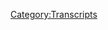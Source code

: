 {{DEFAULTSORT:
    #_TRANSCRIPT_0014:February 17, 2017
}}{{Transcript
    | title         = [[14: February 17, 2017]]
    | caption       = [https://knowledgefight.libsyn.com/knowledge-fight-feb-17-2017 Listen to this episode on Libsyn]
    | episodeNumber = [[14: February 17, 2017|14]]
    | length        = 02:47:20
}}

{{MessageBox
    | header     = Warning: Bot Generated Content
    | text       = This transcript was automatically generated by transcription software and likely contains many mistakes and misattributions. Please check the audio for definitive quotes, attribution, and context.
    | image      = N3yvass4myg91.webp
    | imagewidth = 50px
    | id         = warning
}}

{{TranscriptBlock
    | name      = Alex Jones
    | timestamp = 00:00:00.000
    | text      = Andy in Kansas, you're on the air. Thanks for holding. Well, Alex, I'm a first time caller. I'm a huge fan. I love
}}

{{TranscriptBlock
    | name      = Dan
    | timestamp = 00:00:07.000
    | text      = your work. Hey, everybody, welcome back to knowledge fight. I'm Dan.
}}

{{TranscriptBlock
    | name      = Jordan
    | timestamp = 00:00:10.000
    | text      = I'm Jordan,
}}

{{TranscriptBlock
    | name      = Dan
    | timestamp = 00:00:11.000
    | text      = and we need to work out a new introduction. Yeah, the point of the matter is that I watch too much Infowars and I like to sit down and describe it to you.
}}

{{TranscriptBlock
    | name      = Jordan
    | timestamp = 00:00:18.000
    | text      = Um, Jordan. Wait, did I redo that? I don't know. I thought that was our new introduction. I just say I'm Jordan three times in a row. Ah, like battles you like Beetlejuice not battle Jews. Battletoads plus Beetlejuice means battle Jews. And then add in We're fans of Alex Jones. So it's battle Jews
}}

{{TranscriptBlock
    | name      = Dan
    | timestamp = 00:00:36.000
    | text      = Bucha Boone's Farm as my battle Jews. were brought to you today by Boone's Farm Strawberry Hill delightful stuff. Jordan, we got a lot to cover. Let's do this. We need to get into the right headspace of what's going on here.
}}

{{TranscriptBlock
    | name      = Jordan
    | timestamp = 00:00:49.000
    | text      = Okay. Everything is falling apart around our eyes
}}

{{TranscriptBlock
    | name      = Dan
    | timestamp = 00:00:52.000
    | text      = and amazingly so.
}}

{{TranscriptBlock
    | name      = Jordan
    | timestamp = 00:00:55.000
    | text      = Like a like a slow motion tire fire.
}}

{{TranscriptBlock
    | name      = Dan
    | timestamp = 00:00:58.000
    | text      = It's not that slow. No, it's
}}

{{TranscriptBlock
    | name      = Jordan
    | timestamp = 00:00:59.000
    | text      = a super faster it's
}}

{{TranscriptBlock
    | name      = Dan
    | timestamp = 00:01:01.000
    | text      = a tire fire but quicker. Yeah. So in the last week, we've had since we last recorded, yes, Donald Trump has given a incredibly unhinged press conference. The only way to describe it he went to Florida to have a campaign rally a month into his presidency.
}}

{{TranscriptBlock
    | name      = Jordan
    | timestamp = 00:01:18.000
    | text      = The most insane thing I can
}}

{{TranscriptBlock
    | name      = Dan
    | timestamp = 00:01:19.000
    | text      = imagine. I don't know if you watched any of it. No,
}}

{{TranscriptBlock
    | name      = Jordan
    | timestamp = 00:01:23.000
    | text      = off the chain. I can't I can't do it. He had
}}

{{TranscriptBlock
    | name      = Dan
    | timestamp = 00:01:25.000
    | text      = Pam Bondi come out and give a little bit of an hype introduction. And then candle in the wind started playing.
}}

{{TranscriptBlock
    | name      = Jordan
    | timestamp = 00:01:35.000
    | text      = Is he gonna die? I don't know. Is he gonna kill Princess die? Well, here's the thing. Can you is that a new Alex Jones conspiracy there that Princess Diana is still alive and Trump knows where she is Tony Keller
}}

{{TranscriptBlock
    | name      = Dan
    | timestamp = 00:01:48.000
    | text      = here's the thing. I was like, why the fuck is he playing candle in the wind? Yeah. But then I started to listen to the lyrics and they talk about how evil the press is. All the papers had to say was Marilyn was found in the nude. There's a couple lines in the song that are about how the press may have forced Marilyn Monroe to change into Marilyn Monroe from Norma Jean.
}}

{{TranscriptBlock
    | name      = Jordan
    | timestamp = 00:02:11.000
    | text      = Stretch that is a stretch Elton Elton if you're listening Yeah, we got some stuff to talk about. About the line the lyrics I can't wait to go Elton John. I didn't know that. You're the one at fault for Trump. So then
}}

{{TranscriptBlock
    | name      = Dan
    | timestamp = 00:02:26.000
    | text      = he's the camera pans over and it's to the open end of the hangar because there's a bunch of people in the hangar and I'm sitting there like there's no fucking way he's going to taxi in on a plane he
}}

{{TranscriptBlock
    | name      = Jordan
    | timestamp = 00:02:38.000
    | text      = taxied in on a plane what was the what made me there is no garish just pathetic thing he won't do
}}

{{TranscriptBlock
    | name      = Dan
    | timestamp = 00:02:45.000
    | text      = he had there was like the stare car was there. So I'm like there's he's got to come in on a plane. Yeah, and then fucking Air Force One pulls is fucking takes for fucking ever. And then he gets off the plane comes down and gives a absurd speech. Lets a fan. Come out of the crowd and speak to the audience. Just some guy that he had seen on Fox News being interviewed. He's like, Oh, I recognize you. Come on up here. Secret what secret service isn't gonna like this, but we know our people we know. Yeah.
}}

{{TranscriptBlock
    | name      = Jordan
    | timestamp = 00:03:18.000
    | text      = Why do we even do this? I don't know. Why are we even American anymore? Let's just leave. It's so clumsy one everyone leave Go Go now. So there are other places to be this place needs to be abandoned or won't be played easy to walk and be. We need to build biodomes in the rain forest. There is no other solution to this.
}}

{{TranscriptBlock
    | name      = Dan
    | timestamp = 00:03:39.000
    | text      = You're getting dangerously close to Alex's blood always.
}}

{{TranscriptBlock
    | name      = Jordan
    | timestamp = 00:03:42.000
    | text      = Put him under god damn ground. So whenever Trump nuclear weapons, the whole fucking world.
}}

{{TranscriptBlock
    | name      = Dan
    | timestamp = 00:03:48.000
    | text      = No, you're advocating dumbs.
}}

{{TranscriptBlock
    | name      = Jordan
    | timestamp = 00:03:49.000
    | text      = I am advocating ground military. That is right. Yes.
}}

{{TranscriptBlock
    | name      = Dan
    | timestamp = 00:03:53.000
    | text      = So he led to this guy get up there. And he just was like, we all know Trump's gonna have the greatest blah, blah, blah. It's wild. Yeah, and now of
}}

{{TranscriptBlock
    | name      = Jordan
    | timestamp = 00:04:03.000
    | text      = course it is.
}}

{{TranscriptBlock
    | name      = Dan
    | timestamp = 00:04:04.000
    | text      = Not Trump hugs the guy. This
}}

{{TranscriptBlock
    | name      = Jordan
    | timestamp = 00:04:07.000
    | text      = this is the funniest fucking thing. Why don't we get to enjoy it? Why isn't this is the funniest fucking thing I've ever lived through. And I hate every moment of
}}

{{TranscriptBlock
    | name      = Dan
    | timestamp = 00:04:18.000
    | text      = it. If it wasn't real, it would be so hilarious funny
}}

{{TranscriptBlock
    | name      = Jordan
    | timestamp = 00:04:21.000
    | text      = shit. So I can't even imagine there's nothing. There's no way any writer would be allowed to get away with writing this story because this is too far fetched. This is outside of what anybody would believe buddy. Take another lap on this. Come on. Do we need we need a script doctor in here to punch up a full
}}

{{TranscriptBlock
    | name      = Dan
    | timestamp = 00:04:37.000
    | text      = reedit Oh, so he gives his speech and he gets like I mean the applause it all comes at very predictable times. Of course. Thankfully, I don't think I heard any lock her ups or anything like that. So maybe we're moving on from that. I think people Hillary for prison signs still. Two things that I found really horrifying. And this is I don't like that we're taking this much time to talk about on Alex stuff, right? There was a bunch of people with blacks for Trump 2020 signs behind him. There were like seven people. 2020. Yeah. That's it's a campaign event.
}}

{{TranscriptBlock
    | name      = Jordan
    | timestamp = 00:05:11.000
    | text      = It's a campaign event.
}}

{{TranscriptBlock
    | name      = Dan
    | timestamp = 00:05:12.000
    | text      = Yeah, the rally in Florida was a campaign event.
}}

{{TranscriptBlock
    | name      = Jordan
    | timestamp = 00:05:15.000
    | text      = It's 2017. Right?
}}

{{TranscriptBlock
    | name      = Dan
    | timestamp = 00:05:17.000
    | text      = He's campaigning three years in advance for the next for his reelection.
}}

{{TranscriptBlock
    | name      = Jordan
    | timestamp = 00:05:21.000
    | text      = This is the funniest thing that makes me want to kill myself. Yeah.
}}

{{TranscriptBlock
    | name      = Dan
    | timestamp = 00:05:25.000
    | text      = So these people are all there. They're clearly plants. Oh, we're all identical signs, identical shirts. Yeah. And they all
}}

{{TranscriptBlock
    | name      = Jordan
    | timestamp = 00:05:32.000
    | text      = along with spontaneous blacks, for Trump, know
}}

{{TranscriptBlock
    | name      = Dan
    | timestamp = 00:05:35.000
    | text      = everyone else in the audience along with them, or at least the people who are behind Trump all stand in unison and clap at the same things. It's very
}}

{{TranscriptBlock
    | name      = Jordan
    | timestamp = 00:05:43.000
    | text      = strange, very, I don't know. gurbles asked,
}}

{{TranscriptBlock
    | name      = Dan
    | timestamp = 00:05:47.000
    | text      = it seemed planned. But then also
}}

{{TranscriptBlock
    | name      = Jordan
    | timestamp = 00:05:51.000
    | text      = understated understatement
}}

{{TranscriptBlock
    | name      = Dan
    | timestamp = 00:05:53.000
    | text      = there was a lady with a veteran's for Trump sign, and one guy in military fatigues behind him. And at one point, Trump says, Who here are veterans, and when he says that the lady with the veterans for Trump sign sits down and hides her sign, and the guy in fatigues doesn't even clap. So it's like, Oh, that would be your fucking time.
}}

{{TranscriptBlock
    | name      = Jordan
    | timestamp = 00:06:14.000
    | text      = That would be your cue.
}}

{{TranscriptBlock
    | name      = Dan
    | timestamp = 00:06:15.000
    | text      = It's almost like someone was in costume. And forgot that he is supposed to be military. So anyway, we've had this stuff. And we've, I gotta be honest, a lot of this is wearing on me. Yeah, it's getting to the point where I'm starting. I'm not starting to go crazy or anything like that. But Alex Jones is starting to hurt me. Oh, no. And I'm not saying this for pity.
}}

{{TranscriptBlock
    | name      = Jordan
    | timestamp = 00:06:39.000
    | text      = I know what you're saying it for is to take credit for becoming a martyr for the cause. Right?
}}

{{TranscriptBlock
    | name      = Dan
    | timestamp = 00:06:44.000
    | text      = No, I'm saying it Mosler are Jesus. No, I'm saying I'm mostly to get myself off the hook a little bit. Oh, because I've been listening to a bunch of his shit. And then during the rally, I shouldn't have watched it. But no, when I was watching it, I started to drink. And that is what you should have done. Yeah, but it got me. You know, the wine got good to me. And I started drinking some more. And by the time it was over, I realized, oh, fuck, I've got to get clips for our next episode. So I isolated all of these clips drunk. Excellent. So I don't remember what some of them are.
}}

{{TranscriptBlock
    | name      = Jordan
    | timestamp = 00:07:21.000
    | text      = Fantastic. Yeah, this is our next grab bag episode right here
}}

{{TranscriptBlock
    | name      = Dan
    | timestamp = 00:07:25.000
    | text      = a little bit. But I do know that it's from February 27 or 17th. Excuse me. We're not in the future. Right? February 17. The Friday episode he does respond to Trump's crazy press conference. So we get to get into that a little bit. And then I have a little bit of a couple of bonus clips from an episode that he put out only on the internet.
}}

{{TranscriptBlock
    | name      = Jordan
    | timestamp = 00:07:47.000
    | text      = Ooh, that no, he's got he goes unfiltered on the internet. He
}}

{{TranscriptBlock
    | name      = Dan
    | timestamp = 00:07:53.000
    | text      = put out an hour clip. That might be the most boring and stupid thing I've ever seen in my life. No, maybe we should just start with that. That's let's start with the bonus. That's
}}

{{TranscriptBlock
    | name      = Jordan
    | timestamp = 00:08:03.000
    | text      = not the Alex we know. It is it is actually Oh, that's a good point. It is exactly the Alex we know it's fairly close.
}}

{{TranscriptBlock
    | name      = Dan
    | timestamp = 00:08:10.000
    | text      = So what ended up here's here's the introduction to the show that he did for the internet. This is interesting. This is like dessert for dinner. We're having we're doing the bonus ahead of the actual episode. All right. So here's the here's his introduction.
}}

{{TranscriptBlock
    | name      = Alex Jones
    | timestamp = 00:08:26.000
    | text      = All right, I'm going to attempt something here today live at 314 Central Standard Time that I've never succeeded in. Now big frustration I last night this morning today during breaks probably scanned over 300 articles. There were a couple 100 others I couldn't even look at. I watched all these video clips and researched him and then played a fraction of them and I'm not complaining. It's just I've gotten kind of OCD about the way I do things. So so this may be a train wreck. It may be good, that may be bad. But we are seeing the fall of World Government at least the World Government by a bunch of corporatist their system of like being in the shadows and running everything is coming down. Does that mean we won't screw it up now? No, no, the fight has just begun but we're having some major victories.
}}

{{TranscriptBlock
    | name      = Dan
    | timestamp = 00:09:11.000
    | text      = So at this point, are you getting any sense of what he has tried in the past to do but failed? No,
}}

{{TranscriptBlock
    | name      = Jordan
    | timestamp = 00:09:22.000
    | text      = I make a woman come.
}}

{{TranscriptBlock
    | name      = Dan
    | timestamp = 00:09:25.000
    | text      = I think that's implied.
}}

{{TranscriptBlock
    | name      = Alex Jones
    | timestamp = 00:09:28.000
    | text      = So I've got 500 articles here. Now you don't want to judge these before I even said I bet the stocks 40 articles and then it's like 43 articles. I've learned 500 articles. It's not this is a good 500
}}

{{TranscriptBlock
    | name      = Jordan
    | timestamp = 00:09:42.000
    | text      = where he hasn't oh and where are they stacked
}}

{{TranscriptBlock
    | name      = Dan
    | timestamp = 00:09:45.000
    | text      = he has them all on the desk and doesn't have
}}

{{TranscriptBlock
    | name      = Jordan
    | timestamp = 00:09:47.000
    | text      = 500 tabs open on his Chrome. He has them all
}}

{{TranscriptBlock
    | name      = Dan
    | timestamp = 00:09:51.000
    | text      = on in front of him on his desk and they are printed out articles. I don't know if there's 500 of them, but I will tell you this 500 articles is way too much to ever cover? You can't? No, you can't get into any of the substance of it. Okay.
}}

{{TranscriptBlock
    | name      = Jordan
    | timestamp = 00:10:06.000
    | text      = Do you know how much a ream of paper weighs?
}}

{{TranscriptBlock
    | name      = Dan
    | timestamp = 00:10:10.000
    | text      = I do, actually, because I used to work at Office Depot. Right?
}}

{{TranscriptBlock
    | name      = Jordan
    | timestamp = 00:10:13.000
    | text      = And that's 200 sheets, right? Yeah, yeah. Okay, now put two of those on top of each other, and then cut Alex Jones in half. Exactly. There we go. That's how many Alex Jones has read one half of his entire body. So spoiler
}}

{{TranscriptBlock
    | name      = Dan
    | timestamp = 00:10:30.000
    | text      = alert, he doesn't get through these articles? Of course not. But it's the most boring, stupid fucking show I've ever sat through. Because here's what he does. Okay, he has all these articles.
}}

{{TranscriptBlock
    | name      = Jordan
    | timestamp = 00:10:40.000
    | text      = And does he ever reveal what he's not done successfully in the past?
}}

{{TranscriptBlock
    | name      = Dan
    | timestamp = 00:10:43.000
    | text      = Just getting into the weeds. Getting through all the articles, I think is what he was saying. Oh, because he always interrupt himself or go on tangents. So he tries to just read off the headlines of all of these articles. Try and prove his point. Does he get
}}

{{TranscriptBlock
    | name      = Jordan
    | timestamp = 00:10:57.000
    | text      = to 500? I didn't count. But okay, well, let's listen to all of
}}

{{TranscriptBlock
    | name      = Dan
    | timestamp = 00:11:01.000
    | text      = it. Here is what he is not telling you. All of them are infowars.com articles. Not all of them. But I would say 85 to 90% are Infowars or prison planet that
}}

{{TranscriptBlock
    | name      = Jordan
    | timestamp = 00:11:16.000
    | text      = is just fucking synergy is what that is. It is that is a little drug multi level marketing, right.
}}

{{TranscriptBlock
    | name      = Dan
    | timestamp = 00:11:22.000
    | text      = And then he has one article that's called the history of mercantilism. Oh, that sounds fascinating. Well, but he's like, this is this order real dense article about economics. And, you know, I'm not gonna get into that. Yeah, of course.
}}

{{TranscriptBlock
    | name      = Jordan
    | timestamp = 00:11:38.000
    | text      = Dense, dense is not his style. Hey, man,
}}

{{TranscriptBlock
    | name      = Dan
    | timestamp = 00:11:39.000
    | text      = you didn't read it. So anyway, you
}}

{{TranscriptBlock
    | name      = Jordan
    | timestamp = 00:11:43.000
    | text      = can't define the word mercantilism.
}}

{{TranscriptBlock
    | name      = Dan
    | timestamp = 00:11:45.000
    | text      = I always thought it had something to do with clothing. I mean,
}}

{{TranscriptBlock
    | name      = Jordan
    | timestamp = 00:11:49.000
    | text      = it does. You have to wear it, but in a tertiary way,
}}

{{TranscriptBlock
    | name      = Dan
    | timestamp = 00:11:53.000
    | text      = selling clothing via
}}

{{TranscriptBlock
    | name      = Jordan
    | timestamp = 00:11:53.000
    | text      = ships. Well, well, yeah. But I mean, there's other stuff. Yeah, there's like, you know, it's the big one is T. You know, the East India? Yeah, I
}}

{{TranscriptBlock
    | name      = Dan
    | timestamp = 00:12:03.000
    | text      = apologize. There was a weird lapse there because I was biting my nails.
}}

{{TranscriptBlock
    | name      = Jordan
    | timestamp = 00:12:06.000
    | text      = All right, this is gonna be a bad episode. If you're biting nails already.
}}

{{TranscriptBlock
    | name      = Dan
    | timestamp = 00:12:10.000
    | text      = Don't worry about it. Let's get to it.
}}

{{TranscriptBlock
    | name      = Alex Jones
    | timestamp = 00:12:12.000
    | text      = And I was supposed to pick the kids up about an hour and a half. So I said to be a two. I better just shut up or bad and actually just read these headlines. And then not comment on it. Because I always comment that never get to the next story. But just imagine at night in the morning and getting here and then they're just bringing me in more stuff and more clips. And it's very frustrating.
}}

{{TranscriptBlock
    | name      = Jordan
    | timestamp = 00:12:35.000
    | text      = What does reading the headlines of articles accomplish?
}}

{{TranscriptBlock
    | name      = Dan
    | timestamp = 00:12:41.000
    | text      = It gives you what news he wants you to hear without knowing what the actual story
}}

{{TranscriptBlock
    | name      = Jordan
    | timestamp = 00:12:46.000
    | text      = it does he think it's an accomplishment to read the headlines of 500 articles recently. Yeah, because that's not how articles were
}}

{{TranscriptBlock
    | name      = Dan
    | timestamp = 00:12:53.000
    | text      = known. Especially not on infowars.com where they sensationalized everything and lies and headlines. Isn't
}}

{{TranscriptBlock
    | name      = Jordan
    | timestamp = 00:12:58.000
    | text      = it supposed to be the like, that's like reading that's literally like reading a library, but only reading the names of all the books judging a book by its cover literally judging a book by its car,
}}

{{TranscriptBlock
    | name      = Dan
    | timestamp = 00:13:10.000
    | text      = or like back in the day when BuzzFeed just had lists. Yeah, it's like, oh, I read that list. Wow. They've improved. We all
}}

{{TranscriptBlock
    | name      = Jordan
    | timestamp = 00:13:17.000
    | text      = have lists. That's all we do now. Yeah, word lists,
}}

{{TranscriptBlock
    | name      = Alex Jones
    | timestamp = 00:13:20.000
    | text      = because it's like no wonder you're under such tyranny. How do you keep track of all this, but just the
}}

{{TranscriptBlock
    | name      = Jordan
    | timestamp = 00:13:28.000
    | text      = pallet lists politically,
}}

{{TranscriptBlock
    | name      = Alex Jones
    | timestamp = 00:13:28.000
    | text      = this creates when you're actually not just the headline, but reading five or six paragraphs on these, and then knowing the backstory, comparing that to other people. I mean, well, let's just say it. I don't think anybody reads more news than I do. I mean, I'm sure there's people out there that do but he points to sound smart about teleconference loaded and they sit there. I'm not great. I'm just simply saying one person I know reads as much as maybe one and then see how we're buying into the propaganda.
}}

{{TranscriptBlock
    | name      = Jordan
    | timestamp = 00:14:03.000
    | text      = Okay. I'm sorry, I'm sorry. I'm gonna be careful working. Very angry.
}}

{{TranscriptBlock
    | name      = Dan
    | timestamp = 00:14:07.000
    | text      = My windows open.
}}

{{TranscriptBlock
    | name      = Jordan
    | timestamp = 00:14:12.000
    | text      = So no one reads more news than Alex. Nobody reads more news. His fit Alex Jones, the first article he no one on this planet? Yeah. Aside from maybe Ron Paul or
}}

{{TranscriptBlock
    | name      = Dan
    | timestamp = 00:14:24.000
    | text      = Donald Trump, or Oh, and you see how successful Donald Trump
}}

{{TranscriptBlock
    | name      = Jordan
    | timestamp = 00:14:27.000
    | text      = can't read. He can't read. Everybody shut up.
}}

{{TranscriptBlock
    | name      = Dan
    | timestamp = 00:14:31.000
    | text      = That's why he just watches cable news. And
}}

{{TranscriptBlock
    | name      = Jordan
    | timestamp = 00:14:33.000
    | text      = he is he is and here's the here's what I was actually thinking on the way here. I don't think so. So I don't use this word. I think it's often offensive.
}}

{{TranscriptBlock
    | name      = Dan
    | timestamp = 00:14:47.000
    | text      = The use is a really big lead up if used incorrectly.
}}

{{TranscriptBlock
    | name      = Jordan
    | timestamp = 00:14:50.000
    | text      = This is an offensive word. But I do believe that Donald Trump is retarded like in the delayed descent, I think I think he was he's was trapped In the soul, or in the brain space of a 12 year old child, a general Kathlyn to have millions and millions of dollars. So that's all he's done. He is retarded. If he does not know anything more than what a seventh grader would know,
}}

{{TranscriptBlock
    | name      = Dan
    | timestamp = 00:15:15.000
    | text      = it appears that he's least not very capable of abstract thought.
}}

{{TranscriptBlock
    | name      = Jordan
    | timestamp = 00:15:19.000
    | text      = He's a fucking idiot.
}}

{{TranscriptBlock
    | name      = Dan
    | timestamp = 00:15:20.000
    | text      = Yeah, it sucks. It sucks to say that. And I don't say that as an attack. I say that is like a no,
}}

{{TranscriptBlock
    | name      = Jordan
    | timestamp = 00:15:27.000
    | text      = it's not an attack. It's a tragedy. He's an idiot in the way that we were all bummed out whenever the twin towers fell. But he wasn't. That's how stupid he is. He was the Twin Towers falling of intellect. Do
}}

{{TranscriptBlock
    | name      = Dan
    | timestamp = 00:15:41.000
    | text      = you remember what his response was?
}}

{{TranscriptBlock
    | name      = Jordan
    | timestamp = 00:15:42.000
    | text      = Yeah, he's now fucking driving up his goddamn rent.
}}

{{TranscriptBlock
    | name      = Dan
    | timestamp = 00:15:46.000
    | text      = And he's no, he was on TV. And he said, now my building is the tallest. Oh, that's right.
}}

{{TranscriptBlock
    | name      = Jordan
    | timestamp = 00:15:50.000
    | text      = That's the that's the shit. God, I
}}

{{TranscriptBlock
    | name      = Dan
    | timestamp = 00:15:53.000
    | text      = wouldn't answer. Why are we anyway?
}}

{{TranscriptBlock
    | name      = Jordan
    | timestamp = 00:15:55.000
    | text      = Can't we just can't we just get rid of his advisors? Or even better? Let's build a fake White House.
}}

{{TranscriptBlock
    | name      = Dan
    | timestamp = 00:16:02.000
    | text      = He already has. It's called the winter white. Right. But here's what we did for southern what we do now.
}}

{{TranscriptBlock
    | name      = Jordan
    | timestamp = 00:16:06.000
    | text      = Okay, we build fake White House, we build a fake press corps. We put all of his people in there. You're talking. We just have him. Truman Show. Let's turn it into a reality show. But actually give the government to people who aren't a bunch of nerds. Yeah, a bunch of nerds. Let's go with nerds. Yeah, give it to nerds. And then we'll just watch him because he's hilarious if he didn't have an impact on our lives, God, he's the funniest man a lot.
}}

{{TranscriptBlock
    | name      = Dan
    | timestamp = 00:16:32.000
    | text      = So Alex also is pretty funny. But we also know that he's a policy wonk. And he gets into and a voracious reader. Yes. No one reads more news. No one reads so he gets to his first article is about how Ivanka Trump's line is doing well, despite the backlash, despite the protests, great, who cares? Great, wonderful, but his argument isn't wonderful. His argument is that everyone hates the globalists so much that they try and boycott her products. And it only helps her. So that's his first bit of news. And then he gets to this a little bit later.
}}

{{TranscriptBlock
    | name      = Alex Jones
    | timestamp = 00:17:05.000
    | text      = Let's continue. Ted Nugent discusses possible US Senate vote in 2018 in Michigan, we got him set up for the show on Monday. Great. We're gonna definitely be back in that for the Motor City madman between his time in Texas and Michigan to return to that great state.
}}

{{TranscriptBlock
    | name      = Dan
    | timestamp = 00:17:19.000
    | text      = He reads the headline wrong. He says a Senate vote he meant Senate run but he wait
}}

{{TranscriptBlock
    | name      = Jordan
    | timestamp = 00:17:26.000
    | text      = he's pot he. Nugent wants to run agent wants to run? Yeah.
}}

{{TranscriptBlock
    | name      = Dan
    | timestamp = 00:17:31.000
    | text      = The guy who is notorious for saying the N word all the time. Yeah. The guy who often goes on stage with guns and is like Nancy Pelosi is suck my gun. You
}}

{{TranscriptBlock
    | name      = Jordan
    | timestamp = 00:17:42.000
    | text      = know what? Fuck it. Give him the seat. I don't even care anymore. Look, it's already we're already burning it down. Throw Nugent on there. I don't give a shit. Let's put all of Chicago in the gut. And I mean, the band. Let's put all Chicago the Eagles. Our House of Representatives should just be faded. 80s
}}

{{TranscriptBlock
    | name      = Dan
    | timestamp = 00:18:02.000
    | text      = Kid Rock wants to run to and those guys are both Detroit guys. Fred Durst in who else you got Fred Durst about to run in Florida. Thank God step in Yeah, we welcome you into the Senate with arms wide open. So I mean, that's problematic as hell. But one of this is I'm not gonna play tons of clips of him just reading headlines because it's boring. Because why? Yeah, it's super. Why did he play him reading headline because he wanted to show I think he wanted to show you and I but he's in the weeds. That's like,
}}

{{TranscriptBlock
    | name      = Jordan
    | timestamp = 00:18:33.000
    | text      = that's like him being like, Hey, guys, I'm gonna show you this video of me brushing my teeth. But it's gonna be left handed. I've never been able to do it before,
}}

{{TranscriptBlock
    | name      = Dan
    | timestamp = 00:18:43.000
    | text      = but it's better for you. So here's this clip where he actually literally toothpaste this has to do with the Russian ships off the course of the coast, which is Yeah. What's fun about this clip is within the span of about a minute, he literally contradicts himself. And he doesn't even realize he's doing it, of course, which is gorgeous. So listen for this. Like
}}

{{TranscriptBlock
    | name      = Alex Jones
    | timestamp = 00:19:06.000
    | text      = Trump said, You think I'm gonna be tough on Russia? It's Hillary got the uranium money have no connection. What the hell is this?
}}

{{TranscriptBlock
    | name      = Dan
    | timestamp = 00:19:12.000
    | text      = Also just to stop I really quick that is such a misrepresentation of what happened with that uranium deal. Yeah, it's it's insane. The idea that like, oh, yeah, Hillary sold uranium. That's not what happened at all. Canadian company.
}}

{{TranscriptBlock
    | name      = Jordan
    | timestamp = 00:19:26.000
    | text      = In that press conference, we found out that Trump just learned what mutually assured destruction means
}}

{{TranscriptBlock
    | name      = Dan
    | timestamp = 00:19:32.000
    | text      = it's bad stuff.
}}

{{TranscriptBlock
    | name      = Jordan
    | timestamp = 00:19:33.000
    | text      = He just learned that it's a failure. None other Did you guys hear about nuclear weapons? Do you know what they can do? Uranium is used for bad stuff. It's used for bad stuff. Yeah,
}}

{{TranscriptBlock
    | name      = Alex Jones
    | timestamp = 00:19:43.000
    | text      = locker up. It's like, are you gonna do something on a ship? That's 50 miles off the coast from like, okay, they got, like 50 submarines off our coast. About that. We got like, 100 off. There's 100 ships. I mean, what what does that mean? Yeah, and they got nuclear dumbass. Sir, they're off our coasts with nuclear weapons. Yeah, that's how this works. We should de escalate it. Yeah, they're off the coast with a signal ship to pick up incoming. So submarines can pop up and fire hundreds of cruise missiles at us and turn the east coast into molten slag heap. Stop trying to start a fight McCain who don't know what day it is, and as prank callers calling him up, and he thinks is the prime minister of Ukraine. Let me tell you learn what's going on before you try to run the world.
}}

{{TranscriptBlock
    | name      = Dan
    | timestamp = 00:20:30.000
    | text      = So from this first part of the clip, right, he's talking about how Russia has signal ships that can relay you know, messages and then they can nuclear weapons. They can turn the east coast into a heap. Yes. Now, we know that's bad. I didn't edit this at all. This is the next headline. He reads. Okay.
}}

{{TranscriptBlock
    | name      = Alex Jones
    | timestamp = 00:20:50.000
    | text      = Russian spy ship. direct threat Pentagon says Yeah, no kidding. Russia has one chip on our east coast. And we've got like hundreds on there's this horrible break.
}}

{{TranscriptBlock
    | name      = Dan
    | timestamp = 00:21:01.000
    | text      = That's a literal contradiction of the words that just came out of his mouth. He's talking about how these chips are there. And they can signal also existing submarines that will destroy the East Coast. Yes, the next story is there's only one ship and it's not a threat. Of course, it's not a threat.
}}

{{TranscriptBlock
    | name      = Jordan
    | timestamp = 00:21:20.000
    | text      = How? Ah, he's like, Ah, he's legitimate cognitive dissonance is actually Alex Jones, his middle name.
}}

{{TranscriptBlock
    | name      = Dan
    | timestamp = 00:21:28.000
    | text      = He's legitimately like a dog. He's just he just sees what's up here as I go. I gotta respond to that. This there's no short term or long term memory.
}}

{{TranscriptBlock
    | name      = Jordan
    | timestamp = 00:21:37.000
    | text      = Now. If I if I think of him as a cute little puppy. I feel so much
}}

{{TranscriptBlock
    | name      = Dan
    | timestamp = 00:21:41.000
    | text      = better. That is allowed fucking puppy. Yeah,
}}

{{TranscriptBlock
    | name      = Jordan
    | timestamp = 00:21:44.000
    | text      = I mean, it's an annoying puppy. But he's so cute. He's he looks like a sharpei. He's got fat all over the place.
}}

{{TranscriptBlock
    | name      = Dan
    | timestamp = 00:21:51.000
    | text      = Also shout out to our main man far out. It made us a nice logo. Were made use it. Possibly could use it. Absolutely. But a big thank you. We always love some nice fan art. It's really cool. Yeah, it's really awesome. And thank you to everybody who's joined up and subscribed. I'm seeing these numbers grow. And it really is. It's heartening, much like Obama seeing protests. Tell your friends
}}

{{TranscriptBlock
    | name      = Jordan
    | timestamp = 00:22:17.000
    | text      = and much like a 60 degree day in February in Chicago. Sure. You know, a totally normal thing that happened.
}}

{{TranscriptBlock
    | name      = Dan
    | timestamp = 00:22:24.000
    | text      = very heartening. Oh, it makes me feel like a blizzard in May last year.
}}

{{TranscriptBlock
    | name      = Jordan
    | timestamp = 00:22:30.000
    | text      = was cool. I love I love unpredictable weather.
}}

{{TranscriptBlock
    | name      = Dan
    | timestamp = 00:22:33.000
    | text      = Yeah, I like how I took down the plastic from my window. I'm gonna get horse fucked in like two weeks. Yeah. So anyway, now it's time to get to the actual Friday show. That was the after show that he put out on Friday. You want to go watch it? I highly don't recommend it. But it's just tons of him trying to read headlines and just fucking it up. Let's just completely fucking it up.
}}

{{TranscriptBlock
    | name      = Jordan
    | timestamp = 00:22:54.000
    | text      = I'm gonna guess he did not actually have 500. There.
}}

{{TranscriptBlock
    | name      = Dan
    | timestamp = 00:22:57.000
    | text      = He's learned to judge the stacks, as you mentioned earlier, right? I mean, sure. I don't know. Anyway, axon
}}

{{TranscriptBlock
    | name      = Jordan
    | timestamp = 00:23:02.000
    | text      = stacks on stacks. Alec starts off Friday's show.
}}

{{TranscriptBlock
    | name      = Dan
    | timestamp = 00:23:05.000
    | text      = Yeah, by having a new directive about what we need to do about the media,
}}

{{TranscriptBlock
    | name      = Jordan
    | timestamp = 00:23:11.000
    | text      = the Prime Directive, yes, it is not interfering, that we're
}}

{{TranscriptBlock
    | name      = Alex Jones
    | timestamp = 00:23:15.000
    | text      = set to when God read about sand bucket to decide that we are not going to live under the deception of a term that I thought of this morning. And I'm sure it because it's such an obvious term that other people thought of it as well. But it just hit me and I tweeted it out. Maybe we pull that tweet up. The official name of MSM should just be fake news because they can throw that back and forth on new independent media, journalists, investigative journalist, just somebody that videotapes something that the government doesn't want seen. They could just throw away fake news back on that. Wait, what's up? What's
}}

{{TranscriptBlock
    | name      = Jordan
    | timestamp = 00:23:57.000
    | text      = it something that the government doesn't want seen is fake news. Well, they
}}

{{TranscriptBlock
    | name      = Dan
    | timestamp = 00:24:01.000
    | text      = can throw that at them. You know, you could accuse that of being fake news. Like video of cops killing people or something.
}}

{{TranscriptBlock
    | name      = Jordan
    | timestamp = 00:24:09.000
    | text      = There's no There's no, there's no there's no reality anymore. We are all living in this fantastical dream world.
}}

{{TranscriptBlock
    | name      = Dan
    | timestamp = 00:24:15.000
    | text      = We're so far through the look and go oh,
}}

{{TranscriptBlock
    | name      = Jordan
    | timestamp = 00:24:17.000
    | text      = this is such this is such a pure pure baldfaced insanity.
}}

{{TranscriptBlock
    | name      = Dan
    | timestamp = 00:24:22.000
    | text      = It's one of those things where like, I've been starting to wrestle with this. I don't really know if there's any way home. No, I don't think we can click our glass slippers together and wish ourselves there's no going back even even if you know he ends up getting impeached and we try and write the ship. I think the damage is done.
}}

{{TranscriptBlock
    | name      = Jordan
    | timestamp = 00:24:39.000
    | text      = Oh no, there's no going back. It's too late. It's too late. All of all of the rules he broke are forever broken. There's a template of a broken there's a template now for breaking the rules. America, it turns out is nothing he took zero to destroy.
}}

{{TranscriptBlock
    | name      = Dan
    | timestamp = 00:24:56.000
    | text      = He's absolutely illustrated that you can just break rules with impunity and no one's gonna stop you.
}}

{{TranscriptBlock
    | name      = Jordan
    | timestamp = 00:25:01.000
    | text      = No one has his god damn tax returns.
}}

{{TranscriptBlock
    | name      = Dan
    | timestamp = 00:25:06.000
    | text      = Yep, you're right. Yeah. Sorry. You're yelling a scare him. I
}}

{{TranscriptBlock
    | name      = Jordan
    | timestamp = 00:25:09.000
    | text      = know. I'm sorry. That's all right. We're still we're still we're still we're still we're still waiting
}}

{{TranscriptBlock
    | name      = Dan
    | timestamp = 00:25:15.000
    | text      = for the texture
}}

{{TranscriptBlock
    | name      = Jordan
    | timestamp = 00:25:16.000
    | text      = ones. The ones that are almost he's already president. Yeah, he's already President. Yes. He can release them. Sure he's already he has us. He has an advisor who committed trues trees. Light committed. Light treason. Yeah. Who lied to the FBI? Uh huh. He can just he can just do it. Nobody's gonna stop him. I just want now I just want to know how fucked we are. You wonder
}}

{{TranscriptBlock
    | name      = Dan
    | timestamp = 00:25:43.000
    | text      = how deep it goes. Yeah, well, I think that's the reason he can't is that it's probably like a swimming pool. Yeah, it's so deep. It's high dive deep.
}}

{{TranscriptBlock
    | name      = Jordan
    | timestamp = 00:25:50.000
    | text      = He actually has a Putin shaped dildo up his ass
}}

{{TranscriptBlock
    | name      = Dan
    | timestamp = 00:25:55.000
    | text      = all day events in the tax returns that's in the tax return. Well, he had to write.
}}

{{TranscriptBlock
    | name      = Jordan
    | timestamp = 00:26:00.000
    | text      = I mean, that's a business expense.
}}

{{TranscriptBlock
    | name      = Dan
    | timestamp = 00:26:02.000
    | text      = So anyway, here's the term that he came up with, and he's really fucking proud that he came up with it.
}}

{{TranscriptBlock
    | name      = Alex Jones
    | timestamp = 00:26:06.000
    | text      = You can throw it on them. You gotta have something that ties them the globalist the big corporate collaborator media to the fact that they're the mainstream media and that known term. And so it's the fake stream media. Nailed. That's it. That's the name I've been searching and searching and searching and searching.
}}

{{TranscriptBlock
    | name      = Dan
    | timestamp = 00:26:28.000
    | text      = I agree with him. Puns are hard. Sometimes I'll sit around and I'd be like, Ah, how can I how do I play with words? Yeah.
}}

{{TranscriptBlock
    | name      = Jordan
    | timestamp = 00:26:37.000
    | text      = It's hard, man. I like fake news. And I know there's a mainstream media out there. Let's start with let's go with fake media news stream. So close. No. Let's go with let's go with false media. Media Stream. Oh, no. All right. Yeah. Too much. Oh, let's go with lies on lies on balls on my face. No. All right. Fake stream media. It
}}

{{TranscriptBlock
    | name      = Dan
    | timestamp = 00:27:10.000
    | text      = is yeah, that's so pathetic. That like, it's so the idea that he's been looking at
}}

{{TranscriptBlock
    | name      = Jordan
    | timestamp = 00:27:15.000
    | text      = so proud of himself. Yeah, guys. He
}}

{{TranscriptBlock
    | name      = Dan
    | timestamp = 00:27:18.000
    | text      = puts on his like screen that's behind him between Yeah, he's like, look at this thing. Yeah,
}}

{{TranscriptBlock
    | name      = Jordan
    | timestamp = 00:27:23.000
    | text      = yeah. Yeah, or no, like he built a statue. Like he's a Greek. He's the new Michelangelo, painting the walls of this. The Sistine Chapel
}}

{{TranscriptBlock
    | name      = Dan
    | timestamp = 00:27:35.000
    | text      = this term will live on when I'm dead. This will be my great work.
}}

{{TranscriptBlock
    | name      = Jordan
    | timestamp = 00:27:39.000
    | text      = He swear to God, it probably well.
}}

{{TranscriptBlock
    | name      = Dan
    | timestamp = 00:27:42.000
    | text      = So he has some thoughts about Twitter and how they're censoring Trump on what he sees on Twitter. It's all colossal bullshit. They're censoring what Trump sees? Yeah, I don't know if he explains it fully in here. But what he believes you can't. What he believes is that Twitter is juking their algorithm. So whenever you look at a tweet, like if you expand one of his tweets, all of the responses that you see are negative. Alex's theory is that Twitter is doing this intentionally. So the President feels alone. Oh, yeah, it's
}}

{{TranscriptBlock
    | name      = Jordan
    | timestamp = 00:28:17.000
    | text      = all poor Donald,
}}

{{TranscriptBlock
    | name      = Dan
    | timestamp = 00:28:20.000
    | text      = it's impossible.
}}

{{TranscriptBlock
    | name      = Jordan
    | timestamp = 00:28:21.000
    | text      = Also, does he not get that most of the world is pretty much on the side of Hope Trump
}}

{{TranscriptBlock
    | name      = Dan
    | timestamp = 00:28:30.000
    | text      = dies, out hope he dies, but hope
}}

{{TranscriptBlock
    | name      = Jordan
    | timestamp = 00:28:32.000
    | text      = I am totally we're past that we're past that I'm on I'm on the hope he dies.
}}

{{TranscriptBlock
    | name      = Dan
    | timestamp = 00:28:37.000
    | text      = You and I are on slightly different sides of this because I think that would cause more trouble than it helps.
}}

{{TranscriptBlock
    | name      = Jordan
    | timestamp = 00:28:41.000
    | text      = You know what, I don't know. I don't even know anymore. I don't even know anymore.
}}

{{TranscriptBlock
    | name      = Dan
    | timestamp = 00:28:45.000
    | text      = You're on burn it down.
}}

{{TranscriptBlock
    | name      = Jordan
    | timestamp = 00:28:47.000
    | text      = I'm on burn it down. That's you don't even know anymore.
}}

{{TranscriptBlock
    | name      = Dan
    | timestamp = 00:28:51.000
    | text      = So there's one possibility and that is the Twitter is juking. Their algorithm like this or the other possibility, which is equally likely in my eyes, maybe more likely, is that there is an upswing and people negatively responding to the bullshit that flies out of his mouth, it seems
}}

{{TranscriptBlock
    | name      = Jordan
    | timestamp = 00:29:04.000
    | text      = possibly it seems odd. Turns out that when you make up terrorist attacks in Sweden, yeah, people are like, nah. Well,
}}

{{TranscriptBlock
    | name      = Dan
    | timestamp = 00:29:13.000
    | text      = to be fair, when he was talking about that in Sweden, he was talking about a Tucker Carlson piece already. Fox News. All right. So he wasn't talking about an actual terrorist attack. He was talking about a news report that he saw on Fox News The day before, about how crimes made by immigrants are on the rise in Sweden. Yep, much better.
}}

{{TranscriptBlock
    | name      = Jordan
    | timestamp = 00:29:33.000
    | text      = So alright, so our president watches TV
}}

{{TranscriptBlock
    | name      = Dan
    | timestamp = 00:29:38.000
    | text      = a lot. All right. So people have said up to six hours a day kill us. Here's the clip.
}}

{{TranscriptBlock
    | name      = Jordan
    | timestamp = 00:29:43.000
    | text      = Now I'm on now I'm on let Trump live and just looking at me out of here. Just kill me just let it go.
}}

{{TranscriptBlock
    | name      = Alex Jones
    | timestamp = 00:29:50.000
    | text      = Again, if you go back just a month ago on my Twitter, all the comments like 97% were positive. You gotta you try for it'll get like a 96 97% on The Aboriginals 99% up vote.
}}

{{TranscriptBlock
    | name      = Jordan
    | timestamp = 00:30:02.000
    | text      = Definitely not.
}}

{{TranscriptBlock
    | name      = Dan
    | timestamp = 00:30:03.000
    | text      = I've also looked at, you know, they have that Twitter audit. Yeah, people do. Yeah. And I think I think it's about a third of Alex's followers are fake. And about a third of prison planet. That's Paul Joseph Watson's Twitter. Right. Those are also fake. So ours, but I mean, I don't those numbers are a few years old. I don't know if it's changed since then. But I would have assumed that the trend is about that. Yeah. You think? And so I mean, I think there are a lot of people there's a lot of bots involved in, in their online presence. Yeah, very clearly anyway.
}}

{{TranscriptBlock
    | name      = Alex Jones
    | timestamp = 00:30:43.000
    | text      = And they're having trouble gaming that because that's just a solid vote when it comes to Twitter, just like you see what Trump Paul wrote about it yesterday. The first few 100 are negative, they just stack it with an algorithm to say you're an idiot to shout you down. Like you're under peer pressure, like, oh my gosh, I'm not getting good feedback. Now, because Zuckerberg has been talking about this and one of his manifestos is out. He thinks we're so stupid, we won't read it. He admits, I'm gonna track your product. I'm gonna review it
}}

{{TranscriptBlock
    | name      = Jordan
    | timestamp = 00:31:09.000
    | text      = read the headline hurt you.
}}

{{TranscriptBlock
    | name      = Dan
    | timestamp = 00:31:11.000
    | text      = He thinks that Zuckerberg legit wants to hurt you. Through through algorithms
}}

{{TranscriptBlock
    | name      = Jordan
    | timestamp = 00:31:17.000
    | text      = through algorithms. Yeah. But I mean, does he know what an algorithm is?
}}

{{TranscriptBlock
    | name      = Dan
    | timestamp = 00:31:20.000
    | text      = What's interesting is that there have been stories that have come out about them. They have done selectively, like, experimenting with what you see on your Facebook, right? Like what types of stories you see from your friends, which friends, you see, and it is kind of fucked up. So social media is kind of fucked up. Yeah, they do do fucked up stuff. But I don't think this is one of them. No, also, I don't like
}}

{{TranscriptBlock
    | name      = Jordan
    | timestamp = 00:31:44.000
    | text      = him. How would you even how would you even begin to write an algorithm that targets negative responses, but only for Trump? Right? Wouldn't it have to then apply to so many other people?
}}

{{TranscriptBlock
    | name      = Dan
    | timestamp = 00:31:56.000
    | text      = I don't know if that is necessarily where the issue is? I? Of course, it's not. I think that you'd have a difficult time having a robot figure out what is a positive and a negative response.
}}

{{TranscriptBlock
    | name      = Jordan
    | timestamp = 00:32:08.000
    | text      = I thought that's a really good, that's a good point, because
}}

{{TranscriptBlock
    | name      = Dan
    | timestamp = 00:32:10.000
    | text      = tone and irony isn't going to be able to be picked up
}}

{{TranscriptBlock
    | name      = Jordan
    | timestamp = 00:32:14.000
    | text      = unless the globalist cyborgs have invented a robot that can pass the Turing test and also trolls Trump. There are two things I want the globalists to get to work on right now. An algorithm can pass the Turing test, and also troll Trump.
}}

{{TranscriptBlock
    | name      = Dan
    | timestamp = 00:32:38.000
    | text      = I am a human algorithm.
}}

{{TranscriptBlock
    | name      = Jordan
    | timestamp = 00:32:42.000
    | text      = I want it to then start tweeting negatively at Trump. Oh, that'd be our bad president.
}}

{{TranscriptBlock
    | name      = Dan
    | timestamp = 00:32:47.000
    | text      = Oh my god, it's off the reservation
}}

{{TranscriptBlock
    | name      = Jordan
    | timestamp = 00:32:52.000
    | text      = Alright, so Trump bought 2.0 He says
}}

{{TranscriptBlock
    | name      = Dan
    | timestamp = 00:32:55.000
    | text      = a little bit more about this and then he gets into one of our favorite things here on the podcast, which is a stupid impression.
}}

{{TranscriptBlock
    | name      = Jordan
    | timestamp = 00:33:01.000
    | text      = Excellent. So
}}

{{TranscriptBlock
    | name      = Alex Jones
    | timestamp = 00:33:02.000
    | text      = these people are predators are super predators. So they can't call out to just their disdain you go watch a movie, you know comic book movie, and it shows the villain like I will destroy that now. Yes, that's actually what it's like we're dealing with megalomaniacs
}}

{{TranscriptBlock
    | name      = Jordan
    | timestamp = 00:33:19.000
    | text      = I mean, you're making that voice grow as a
}}

{{TranscriptBlock
    | name      = Alex Jones
    | timestamp = 00:33:21.000
    | text      = kid thinking oh, let's just cartoons but real villains actually go screw everyone over I'll just kill everyone. Everyone will be poor with me I'll run everything. I mean, that's who these people are. And we'll have suicide nets around the apple factories and drug everyone and to shoot them in the back of their head throw them in a gutter when we're done selling everybody's organs Oregon's
}}

{{TranscriptBlock
    | name      = Jordan
    | timestamp = 00:33:43.000
    | text      = opt in. That's how he comes
}}

{{TranscriptBlock
    | name      = Alex Jones
    | timestamp = 00:33:45.000
    | text      = I got stacks of it here today. I'm rolling it your face it's amazing
}}

{{TranscriptBlock
    | name      = Alex Jones
    | timestamp = 00:33:58.000
    | text      = amazing press conference and all press conferences that watch the next will be even better now and absolutely butchered them and just made a big joke out of the MSM or the fake stream medium. But just look at that out now everywhere. It's make us feel bad because they don't want us to be verified and realize that we're the majority of the world's waking up and nationalism is taking place so they admit that they're quote, rolling out massive censorship and get Nash against nationally against populist patriots. I mean, this is a true information war.
}}

{{TranscriptBlock
    | name      = Dan
    | timestamp = 00:34:32.000
    | text      = As he doesn't get to these articles. No, of course not even on that special that we talked about at the beginning. It doesn't really it he does not get to articles that lay it all out.
}}

{{TranscriptBlock
    | name      = Jordan
    | timestamp = 00:34:42.000
    | text      = How many times do you think he says for extreme media? In this episode? I would say we're concerned low 100 or above I would say.
}}

{{TranscriptBlock
    | name      = Dan
    | timestamp = 00:34:50.000
    | text      = I would say it's in the like 50 Maybe in the
}}

{{TranscriptBlock
    | name      = Jordan
    | timestamp = 00:34:53.000
    | text      = 50 range. He really hammers it. Yeah. What you're saying is fake stream media is in play. It is in play
}}

{{TranscriptBlock
    | name      = Dan
    | timestamp = 00:34:58.000
    | text      = on his end. Right. It's it's like fetch from Mean Girls.
}}

{{TranscriptBlock
    | name      = Jordan
    | timestamp = 00:35:03.000
    | text      = So wait. So he's saying that Trump doesn't want them verified? Does he mean that? Oh, no, no, no, no, no,
}}

{{TranscriptBlock
    | name      = Dan
    | timestamp = 00:35:08.000
    | text      = no, no for me, he's talking about the globalists. Okay, sorry, sorry. The globalists don't want nationalists to feel verified in their own opinions. I think what he meant is validated.
}}

{{TranscriptBlock
    | name      = Jordan
    | timestamp = 00:35:20.000
    | text      = Okay, because I was gonna say I thought he meant the blue checkmark on Twitter. He was very specific connotation. Every Pepe the frogs have a blue checkmark right next to it.
}}

{{TranscriptBlock
    | name      = Dan
    | timestamp = 00:35:28.000
    | text      = Why not, though? This point, like, five of
}}

{{TranscriptBlock
    | name      = Jordan
    | timestamp = 00:35:33.000
    | text      = my friends, not to be nihilist right now.
}}

{{TranscriptBlock
    | name      = Dan
    | timestamp = 00:35:37.000
    | text      = Yeah. gives a shit. It's Twitter.
}}

{{TranscriptBlock
    | name      = Jordan
    | timestamp = 00:35:39.000
    | text      = Yeah, exactly. It's, uh, yeah. And they're losing stock. So maybe we'll be free of them once and for all.
}}

{{TranscriptBlock
    | name      = Dan
    | timestamp = 00:35:44.000
    | text      = Maybe we can get a check mark, we've got like 40 followers
}}

{{TranscriptBlock
    | name      = Jordan
    | timestamp = 00:35:46.000
    | text      = that acknowledge underscore fight.com
}}

{{TranscriptBlock
    | name      = Dan
    | timestamp = 00:35:50.000
    | text      = number of listeners we have compared to how many Twitter followers we have is crazy. I am 100% fine with that. I'm alright with it, too. But we all like it's really easy for someone who doesn't like us to attack us? Yeah, like, oh, you dumb asses with 40 followers. You see, our downloads are pretty decent.
}}

{{TranscriptBlock
    | name      = Jordan
    | timestamp = 00:36:06.000
    | text      = Dude. Dude, that's not your defense. You're not your defense should be. Yeah. And then done. That's fair. It's that easy. Yeah, you're 100% Correct. Goodbye.
}}

{{TranscriptBlock
    | name      = Dan
    | timestamp = 00:36:18.000
    | text      = You know what? I think I'm projecting that other people are bullying me maybe a little bit and that's not healthy. That's your victimhood. But you know what, who feels it more and
}}

{{TranscriptBlock
    | name      = Jordan
    | timestamp = 00:36:26.000
    | text      = what do you want a safe space? I got a man lurking on a college campus waiting for you.
}}

{{TranscriptBlock
    | name      = Dan
    | timestamp = 00:36:32.000
    | text      = Man, I hope he has pills. No. No, he doesn't. None of the good ones. But you know who feels more bullied than me? Who fucking Alex Jones, how he has a lot of thoughts about how the globalists are a bully cult.
}}

{{TranscriptBlock
    | name      = Alex Jones
    | timestamp = 00:36:44.000
    | text      = Bullying. New York Times come here for a piece because some of my sources say that this business writer is somewhat fair. So I said, Okay, I'll do an occasional piece. We get requests every day, obviously, from New York Times you name it. He doesn't.
}}

{{TranscriptBlock
    | name      = Dan
    | timestamp = 00:37:00.000
    | text      = He doesn't but also get ready for you know how we have like this thread that goes throughout where he tell stories that didn't happen. Yeah, this is an excellent version of this story didn't happen. Okay. And when it when he's done telling it, I would really like to explain what I imagine happened. Did
}}

{{TranscriptBlock
    | name      = Jordan
    | timestamp = 00:37:18.000
    | text      = can we verify that this even happened? The business? No, we can't repair? I can't. So the New York Times, we've emailed the New York Times for comment. I they have said no comment. We are not journalists, or not our job perhaps better yet. No response. I don't believe they would email us back. Hey, guys. Yeah. Like we don't. How many followers? Do you guys have? 40 Min? The answer is no response.
}}

{{TranscriptBlock
    | name      = Dan
    | timestamp = 00:37:46.000
    | text      = So here's some fun fanfiction. But yes.
}}

{{TranscriptBlock
    | name      = Alex Jones
    | timestamp = 00:37:50.000
    | text      = Almost every day from York Times. Now, hundreds of writers. Definitely not. And the lady comes. She's a local awesome photographer. That's not a right. She doesn't for the New York Times. And she's real nice for about 45 minutes. And then I said, Hey, give me your card here info. And, you know, sometime, maybe take photos for us. He said, Oh, for money, right? She'd been real nice until that point. I said, Of course you would pay people. I was like, Oh, are you? Oh, because we're Trump supporters? You probably could she was Yeah, I can't be politically involved in something like that. I said, even when I put your name on, and I said, I'm, I'm begging you to come take photos for us. But you know, is is that you're being bullied, you know, you might lose your liberal contracts. And she was just basically without saying yes, kind of nodded her head. I just looked at her. And it just was a bad feeling that we're in a cult.
}}

{{TranscriptBlock
    | name      = Dan
    | timestamp = 00:38:36.000
    | text      = I mean, I think it's possible that the New York Times came, it's possible that there was a reporter there that prefer it's possible that all that is true. But I think a more realistic version of what happened was, this photographer probably was like, oh, fuck, I gotta go take pictures of Alex Jones. And then she shows up, she's like, I don't want to engage. Right? He's like, Hey, should come take some pictures for us. And not because the liberal establishment will bully her. She's like, I don't want to get involved here. Yeah, you guys are nuts. You guys are
}}

{{TranscriptBlock
    | name      = Jordan
    | timestamp = 00:39:07.000
    | text      = there's no and well, knowing what we know about him. It was not a hey, you could take pictures for us. It was more like a hey, you know, you could come here. We're gonna
}}

{{TranscriptBlock
    | name      = Dan
    | timestamp = 00:39:18.000
    | text      = take your pictures for us. Yeah, I'd like to give you some super female vitality on the house. You can turn your pussy into a log flume. It'd be so wet so well. It'll be like Jesus. It's like Magic Mountain.
}}

{{TranscriptBlock
    | name      = Jordan
    | timestamp = 00:39:31.000
    | text      = Oh my god. The visuals that you just gave me?
}}

{{TranscriptBlock
    | name      = Dan
    | timestamp = 00:39:36.000
    | text      = Well, I'm just trying to imagine how Alex Jones might sexually harass somebody. And it has to involve super female vitality. Which you can get now at Infowars store.com.
}}

{{TranscriptBlock
    | name      = Jordan
    | timestamp = 00:39:47.000
    | text      = This toothpaste also functions as lubricant he has it actually my dad makes it and he fucked my mom. I shouldn't be telling you this.
}}

{{TranscriptBlock
    | name      = Dan
    | timestamp = 00:39:55.000
    | text      = Listen, it's in the papers. In the white paper. I should say that actually that toothpaste super would not work as lube. He doesn't like
}}

{{TranscriptBlock
    | name      = Jordan
    | timestamp = 00:40:05.000
    | text      = to be 100% fair to super blue. It could not be used just over he makes
}}

{{TranscriptBlock
    | name      = Dan
    | timestamp = 00:40:10.000
    | text      = a big deal about how it's thick and substantial. It's like remember backward toothpaste was thick? Cool, cool. Cool.
}}

{{TranscriptBlock
    | name      = Jordan
    | timestamp = 00:40:18.000
    | text      = That's gross. So this would probably make toothpaste gross like that.
}}

{{TranscriptBlock
    | name      = Dan
    | timestamp = 00:40:21.000
    | text      = Oh, so that's a skill. This photographer thing didn't happen the way he thinks it did. Absolutely. And it's so fascinating. These paranoia is everywhere. I assume I asked her if she was being bullied and she didn't say yes, but I kind of nodded.
}}

{{TranscriptBlock
    | name      = Jordan
    | timestamp = 00:40:38.000
    | text      = She gave me the she gave me the liberal media. The Fixer media is bullying me wink
}}

{{TranscriptBlock
    | name      = Dan
    | timestamp = 00:40:43.000
    | text      = slightly nod if the answer's yes. Okay.
}}

{{TranscriptBlock
    | name      = Jordan
    | timestamp = 00:40:47.000
    | text      = Blink your left eye once if yes, bling your right eye twice if no,
}}

{{TranscriptBlock
    | name      = Dan
    | timestamp = 00:40:52.000
    | text      = yeah, I mean, it's absurd. It's absurd fanfiction about his Oh.
}}

{{TranscriptBlock
    | name      = Jordan
    | timestamp = 00:40:56.000
    | text      = So basically, based on that, I would assume that an actual photographer came. Right. Probably that seems like a that seems the weirder thing to make up if it was a photographer because he spent all this time talking about writers how he gets 100 requests a day in New York Times and hundreds that you know, that whole thing. Yeah, the fact that it was one photographer lady that showed up. And when she got the assignment, that day must have been such a bummer for her. Yeah, but
}}

{{TranscriptBlock
    | name      = Dan
    | timestamp = 00:41:23.000
    | text      = I also think that if he is lying and making it up out of whole cloth, the narrative that I had a writer come and I tried to get him to write stuff for us. That's a harder sell than a photographer like I just want to freelance with us. Like a writer would actually have to care and like be on the same page. Right? Tog refer could just be doing like,
}}

{{TranscriptBlock
    | name      = Jordan
    | timestamp = 00:41:43.000
    | text      = but in our history of Alex Jones making up things whole cloth. He does not go halfway. No, that is too believable for him. Yeah, that's true. If it were if it were him making it up whole cloth, it would literally be Woodward and Bernstein Sure, knocking down his door going. We can't wait to write for Infowars but we're a little bit afraid because of the globalist He
}}

{{TranscriptBlock
    | name      = Dan
    | timestamp = 00:42:04.000
    | text      = keeps talking about how much Seymour Hersh loves him. This next clip, he tells a story about
}}

{{TranscriptBlock
    | name      = Jordan
    | timestamp = 00:42:11.000
    | text      = as Emile Hirsch, Judd Hirsch all the Hirsch's all the
}}

{{TranscriptBlock
    | name      = Dan
    | timestamp = 00:42:16.000
    | text      = Hearst clan. Why not all the Baldwins even even the one who's not related? One is in DC. Adam
}}

{{TranscriptBlock
    | name      = Jordan
    | timestamp = 00:42:23.000
    | text      = Baldwin. Yeah, the one from Firefly. Yeah.
}}

{{TranscriptBlock
    | name      = Dan
    | timestamp = 00:42:27.000
    | text      = So this next clip he tells the myth tries to make a point using a law that never existed. Then Then he conflates reality with a movie and does another fucking wild impression.
}}

{{TranscriptBlock
    | name      = Alex Jones
    | timestamp = 00:42:44.000
    | text      = I love his impression Trump goes out in his press conference the second one and just goes look that the coal miners here we're going to do this and the media all spins it Trump signs Bill, I'm doing Obama coal mining rule. And then the media spins to allow them to dump top toxic waste in rivers. That's completely illegal. They have big contain slurry pools that they put it into. Oh, that makes me feel that everyone's from all one of them breaks. That's what happens with industry and life on this planet. They're trying to say any water run off period is illegal making an impossible number like six years ago, Obama wanted to ban dust and farming any dust was like $3,000 fines and the next one was 20,000 just went up.
}}

{{TranscriptBlock
    | name      = Dan
    | timestamp = 00:43:23.000
    | text      = So I looked into that if the idea of any dust the idea that Obama wanted to ban dust, and here's gonna have
}}

{{TranscriptBlock
    | name      = Jordan
    | timestamp = 00:43:31.000
    | text      = two very different you'd have to define dust really well. This is what it is successfully banned.
}}

{{TranscriptBlock
    | name      = Dan
    | timestamp = 00:43:36.000
    | text      = This is an article from 2011. Earlier this year, Republicans found what they saw as an ideal talking point illustrate a federal bureaucracy Gone Batty. The Environmental Protection Agency, they warned was trying to regulate something only God could control the dust in the wind. Now here comes my favorite part of the crazy Regulatory Act. The EPA is now proposing rules to regulate dust. Representative John Carter of Texas said on the House floor, he said Texas is full of dusty roads. The EPA is now saying you can be fined for driving home every night and your gravel road. If you
}}

{{TranscriptBlock
    | name      = Jordan
    | timestamp = 00:44:09.000
    | text      = are a representative from Texas. You're automatically an idiot. Well, I have yet I have yet to hear a single
}}

{{TranscriptBlock
    | name      = Dan
    | timestamp = 00:44:17.000
    | text      = wasn't Kinky Friedman in the house for a little while. He kept running for mayor, I think anyway, here there was just one flaw in this argument. It was not true. That is a big flaw though. EPA is new dust rule did not exist and it never did.
}}

{{TranscriptBlock
    | name      = Jordan
    | timestamp = 00:44:32.000
    | text      = Oh my god. Yep. wire up. Do you remember? Do you remember when this thing that didn't happen happened? I hated it. I hated it
}}

{{TranscriptBlock
    | name      = Dan
    | timestamp = 00:44:41.000
    | text      = since. Still, the specter of this rule has spurred three bills to prevent it, one of which was approved Thursday by a House Subcommittee. It sparked a late night battle on the Senate floor. GOP presidential candidate Herman Cain cited it in a debate as a reason to eliminate the EPA. The hubbub Oh For this phantom rule surely one of the most controversial regulations that never was involved a slow moving federal agency and a Republican Party with the EPA in its crosshairs it never existed.
}}

{{TranscriptBlock
    | name      = Jordan
    | timestamp = 00:45:12.000
    | text      = That if that if that weren't so completely and utterly evil, the fact that they still get away with shit like that is truly amazing. Yeah, like, I mean, you they usually read you read like the old like the first thing that came to mind was like reading The Art of War. And at no point in the art of war, was he just like, hey, man make shit up? I don't know fuck, and you'll probably win. Probably an army who gives a shit? Ah, like, there's no way Sunsoo could have figured out that you could just pretend to win.
}}

{{TranscriptBlock
    | name      = Dan
    | timestamp = 00:45:51.000
    | text      = Yeah, and especially if you repeat the pretend thing over and over again. People just start to start to believe much like how Alex constantly says that the Chinese are trying to buy Hollywood. Yeah, that's based on a lie. But he keeps repeating it to the point where people get used to hearing it. And they're like, Oh, I remember him talking about that talking. But he never proved it.
}}

{{TranscriptBlock
    | name      = Jordan
    | timestamp = 00:46:11.000
    | text      = What's my source? My source was that I heard it a bunch. But that's even what he sources on is his own his hips himself saying yeah, diddly Yeah, so actually,
}}

{{TranscriptBlock
    | name      = Dan
    | timestamp = 00:46:19.000
    | text      = one of the things I think I'm going to do is take his talking points and on our Tumblr, every now and again, I'm just going to thoroughly break down why it's bullshit. So then, in the future, when it comes up on episodes, I can be like, you can go to our Tumblr and read an exhaustive breakdown about why the Chinese aren't trying to buy
}}

{{TranscriptBlock
    | name      = Jordan
    | timestamp = 00:46:36.000
    | text      = so so what you're saying is we're going to reference ourselves for the truth. Yep. We're gonna with fire. We're gonna cite our own sources. And our sources are us telling him he's full of shit.
}}

{{TranscriptBlock
    | name      = Dan
    | timestamp = 00:46:47.000
    | text      = But the issue is, and the difference will be the I will link to your primary resources. Yeah.
}}

{{TranscriptBlock
    | name      = Jordan
    | timestamp = 00:46:54.000
    | text      = Well, here's my advice to you link to headlines. Just like you, just like you have those Twitter where they take a screenshot of their notes. Just put a bunch of links to us just transcripting saying like, not
}}

{{TranscriptBlock
    | name      = Dan
    | timestamp = 00:47:09.000
    | text      = true. Yeah. Jordan Holmes was quoted as saying this is not true. Jordan Holmes is
}}

{{TranscriptBlock
    | name      = Jordan
    | timestamp = 00:47:14.000
    | text      = saying as.
}}

{{TranscriptBlock
    | name      = Dan
    | timestamp = 00:47:17.000
    | text      = So that's our response. So back to the EPA thing just to make this even worse. To actually change the rules for dust on farms, the EPA would have to formally propose a new rule. And as of March, EPA Administrator Lisa P. Jackson said she was not likely to do that, quote, We have no plans to do so Jackson said.
}}

{{TranscriptBlock
    | name      = Jordan
    | timestamp = 00:47:35.000
    | text      = That's just what the globalist wants you to think. Yeah. Yeah. They started thinking for two seconds think for two seconds. Yeah, just two seconds. What is dust?
}}

{{TranscriptBlock
    | name      = Dan
    | timestamp = 00:47:48.000
    | text      = Dirt? It's all kinds of shit. Yeah, how dead skin How
}}

{{TranscriptBlock
    | name      = Jordan
    | timestamp = 00:47:54.000
    | text      = could you possibly outlawed dust without turning it into like everything is just a purely clean zone. Yeah, everybody's covered in latex with fucking chemical baths all the time. You don't
}}

{{TranscriptBlock
    | name      = Dan
    | timestamp = 00:48:05.000
    | text      = have to live in trouble yet. Yeah.
}}

{{TranscriptBlock
    | name      = Jordan
    | timestamp = 00:48:07.000
    | text      = outlawed dust. Even if you wanted to know even if your dream was this OCD. And that's not to be sure sure. actually know what fuck it is OCD meth addled dream of it's finally time to outlawed Deus. Finally, no one would ever consider doing that.
}}

{{TranscriptBlock
    | name      = Dan
    | timestamp = 00:48:27.000
    | text      = Or trying to regulate it super harshly. I mean, even take away the outlaw Part. Everyone understands that dirt and dust exist. And maybe they're not the best. Maybe it is an indication of lack of cleanliness. But there's not really anything you can do about it.
}}

{{TranscriptBlock
    | name      = Jordan
    | timestamp = 00:48:41.000
    | text      = It's in the outside it is in the desert. Yeah, you're gonna get dust
}}

{{TranscriptBlock
    | name      = Dan
    | timestamp = 00:48:46.000
    | text      = so Alex in order to make his point about regulatory stuff Gone Wild and in order to reinforce his point that what they're doing with coal mining ship isn't polluting rivers and stuff like that which it is which they are 100%
}}

{{TranscriptBlock
    | name      = Jordan
    | timestamp = 00:49:00.000
    | text      = all the time and that was the rule that they just got rid of the one the one the only rule that you there's there can be no way you're against it. There can be no human being who is like you know what? I hate that rule that keeps coal miners from throwing shit into our drinking water but the reason how you can these people be so terrified of fluoride in their drinking water right yet love fucking coal. Coal makes me warm. Coal makes me drink good once
}}

{{TranscriptBlock
    | name      = Dan
    | timestamp = 00:49:31.000
    | text      = Well, there's there's a couple things. One, if you believe this bullshit about regulatory shit Gone Wild, then you might assume that this dumping shit into a river. Regulation is the same thing. It's just like
}}

{{TranscriptBlock
    | name      = Jordan
    | timestamp = 00:49:44.000
    | text      = those are just those are my favorite commercials that are gone. Why? Oh, Tory Girls Gone Wild.
}}

{{TranscriptBlock
    | name      = Dan
    | timestamp = 00:49:51.000
    | text      = Just pantsuits titties. So
}}

{{TranscriptBlock
    | name      = Jordan
    | timestamp = 00:49:56.000
    | text      = that would have gotten Hillary elected. That slogan pantsuits and titties. I would have voted for her twice.
}}

{{TranscriptBlock
    | name      = Dan
    | timestamp = 00:50:02.000
    | text      = Maybe that gives a shit.
}}

{{TranscriptBlock
    | name      = Jordan
    | timestamp = 00:50:05.000
    | text      = Why not? We're voting for clowns now fucking pantsuits and Teddy's I'm in. So the
}}

{{TranscriptBlock
    | name      = Dan
    | timestamp = 00:50:09.000
    | text      = other thing is that if you believe, like Alex does that clean coal exists, then you would think it's all Much Ado About Nothing. Because he legitimately believes that there's clean enough coal that it's all it does when you use it is it puts out water vapor. And that's not true. That's not possible. It's not possible and it's not true, like carbon dioxide and water stand
}}

{{TranscriptBlock
    | name      = Jordan
    | timestamp = 00:50:30.000
    | text      = up from a chemical standpoint. Yeah, that's not a thing. You can do no,
}}

{{TranscriptBlock
    | name      = Dan
    | timestamp = 00:50:33.000
    | text      = clean coal. I'd love to get into it at some point, but it's not real in the way that people presenting it.
}}

{{TranscriptBlock
    | name      = Jordan
    | timestamp = 00:50:41.000
    | text      = It is such a cool, it is a brilliant strategy to make a thing up that we have to respond to, because then you can get away with fucking anything. If you're just making up like, hey, they're trying to outlaw dust now I have to be like, No, and that legitimizes that as just me saying, Come on. Stop it.
}}

{{TranscriptBlock
    | name      = Dan
    | timestamp = 00:51:02.000
    | text      = Do you remember it do remember the book The Phantom Tollbooth I do when Milo was trying to Milo when he was trying to get to rhyme and reason and free them from captivity. Right. One of the monsters that he run into, ran into on the way was the terrible Trivium Trivium. Yeah, and what he would do is like, he's like, alright, take that big pile of sand and put it over there one kernel at a time, one little piece of sand. His basic thing was just like creating tasks for Milo to do the waste of his time. That seemed like there was a point. Yeah, that's kind of what Alex Jones does.
}}

{{TranscriptBlock
    | name      = Jordan
    | timestamp = 00:51:34.000
    | text      = It's pretty good. Yeah, it's a brilliant strategy. So here we are. grains of sand bog us down with lies.
}}

{{TranscriptBlock
    | name      = Dan
    | timestamp = 00:51:39.000
    | text      = Yeah. So anyway, let's get further into this clip. Because we got a ways to go We're almost at an hour. So of course,
}}

{{TranscriptBlock
    | name      = Alex Jones
    | timestamp = 00:51:48.000
    | text      = and then they they said we're banning child labor. You can't take the trash out if you work on a farm, or you can't you know, have somebody under the age of 16 Go take eggs from the chickens
}}

{{TranscriptBlock
    | name      = Jordan
    | timestamp = 00:51:57.000
    | text      = come on. So not true trying to further kill them.
}}

{{TranscriptBlock
    | name      = Alex Jones
    | timestamp = 00:52:01.000
    | text      = And so the media's like, oh, Trump, scientists say well, they could dump toxic waste in the water. Oh, like the EPA didn't didn't get in trouble. Cyanide off from the goldmine they basically ordered, you know, changes to and then it broke the dam. Just like the Deepwater Horizon. BP just said Stop putting concrete in the executives believe waters needed they go sir and 150 years of oil exploration. Nobody's ever done that. And the equations show it will blow up. I should shut up you Texas and Louisiana. You don't know now that you will see that movie. It's absolutely word for word. What was in the federal transcription? The Federal Prof.
}}

{{TranscriptBlock
    | name      = Dan
    | timestamp = 00:52:34.000
    | text      = Now he doesn't cite the actual transcripts. But what he does now is performs a scene from the movie.
}}

{{TranscriptBlock
    | name      = Jordan
    | timestamp = 00:52:42.000
    | text      = Does he play Mark Wahlberg?
}}

{{TranscriptBlock
    | name      = Dan
    | timestamp = 00:52:44.000
    | text      = No, he plays Kurt Russell. But to show he be a way better Mark Wahlberg to show that he's a policy wonk. Instead of getting into the weeds about the actual details. Yeah, he does a scene from the movie. Enjoy this. It's great. I hate
}}

{{TranscriptBlock
    | name      = Alex Jones
    | timestamp = 00:52:57.000
    | text      = amazingly accurate. Great movie, Kurt Russell. And they're like, sure it will blow up. This is $379 billion company. Wow. Elon has told us to do it. It's gonna be fine. They're gonna get billions mo what's gonna blow up? Now? It's not. Hey, McCain, you keep trying to have a war with Russia. You can in the planet. Don't mad I'm on do whatever I
}}

{{TranscriptBlock
    | name      = Jordan
    | timestamp = 00:53:23.000
    | text      = loan whose voice is
}}

{{TranscriptBlock
    | name      = Dan
    | timestamp = 00:53:25.000
    | text      = weird. That's McCain
}}

{{TranscriptBlock
    | name      = Alex Jones
    | timestamp = 00:53:27.000
    | text      = spirit of just craziness. And that's what we're dealing with. So it's just how do I cover? today? I've got like, let's not exaggerate 300 articles or more still does and another stack on my desk of a couple 100. I mean, it's just, I could just talk for hours about this.
}}

{{TranscriptBlock
    | name      = Dan
    | timestamp = 00:53:46.000
    | text      = What is this? All of the articles. Nobody's talked for hours about this. And he's referring to an impression of Kurt Russell.
}}

{{TranscriptBlock
    | name      = Jordan
    | timestamp = 00:53:55.000
    | text      = It was a great impression of Kurt Russell is I assume that's the one from escape from LA. That was Kurt Russell a Snake Plissken.
}}

{{TranscriptBlock
    | name      = Dan
    | timestamp = 00:54:03.000
    | text      = What like I could talk for hours about this. And in the two minutes that we listened to of it. What he talked about was a federal regulation that never existed about regulating dust. Yes, a regulation about child labor that he's completely misinterpreting right saying you can't have your family members work on a farm.
}}

{{TranscriptBlock
    | name      = Jordan
    | timestamp = 00:54:24.000
    | text      = That's exactly what they were trying to outlaw Yeah, totally. That you know, it's it's not it's definitely not a straw man argument. Not at all. It is a it is a 100%
}}

{{TranscriptBlock
    | name      = Dan
    | timestamp = 00:54:34.000
    | text      = real thing. So could you imagine him talking for hours if in the time he allotted he just lied twice in order to justify the idea that regulations are crazy. Yeah. And that it's cool to pollute rivers.
}}

{{TranscriptBlock
    | name      = Jordan
    | timestamp = 00:54:45.000
    | text      = Yeah, because he can try so many more time. He can lie all the time.
}}

{{TranscriptBlock
    | name      = Dan
    | timestamp = 00:54:50.000
    | text      = If you just make up regulations. You can just do that forever
}}

{{TranscriptBlock
    | name      = Jordan
    | timestamp = 00:54:53.000
    | text      = in that, that Kurt Russell voice, their
}}

{{TranscriptBlock
    | name      = Dan
    | timestamp = 00:54:56.000
    | text      = million dollar company
}}

{{TranscriptBlock
    | name      = Jordan
    | timestamp = 00:54:58.000
    | text      = and a billion dollar company That was that was a that was a Brooklyn queen from the seventh it was
}}

{{TranscriptBlock
    | name      = Dan
    | timestamp = 00:55:04.000
    | text      = Mary Faye. It was weird,
}}

{{TranscriptBlock
    | name      = Jordan
    | timestamp = 00:55:07.000
    | text      = though. What? What are we doing?
}}

{{TranscriptBlock
    | name      = Dan
    | timestamp = 00:55:10.000
    | text      = I don't know. How is
}}

{{TranscriptBlock
    | name      = Jordan
    | timestamp = 00:55:11.000
    | text      = it? What How can you be against a company? They're putting shit in your drinking water. You can't be for that. No, you can't even he's against it when he was like, Hey, I think it's bad that they put arsenic in the water. And it's like, hey, it's probably bad that they put fucking poisons in from the toxic waste. It's toxic waste. It's toxic waste. It's
}}

{{TranscriptBlock
    | name      = Dan
    | timestamp = 00:55:35.000
    | text      = all bad. It's toxic waste. Yeah, but you know what, most of the time when you complain about things that business wants to do, or the nationalists want to do? Well, what the conservatives want to do when you complain about that stuff, all you're doing is virtue signaling.
}}

{{TranscriptBlock
    | name      = Jordan
    | timestamp = 00:55:50.000
    | text      = I don't know what that means. It's this idea.
}}

{{TranscriptBlock
    | name      = Dan
    | timestamp = 00:55:53.000
    | text      = Paul, Joseph Watson talks about it all the time. It's this idea that when you post something about like Black Lives Matter, or post something about reproductive rights and stuff like that on Facebook, or on Twitter, or even when you go in protest, you don't really care about the issue you're talking about. All it is is you are trying to perform for your liberal friends, and show that you're one of them. So you're signaling your virtues, through posts, you're making them behaviors, you
}}

{{TranscriptBlock
    | name      = Jordan
    | timestamp = 00:56:19.000
    | text      = know, I don't entirely disagree with that. Well,
}}

{{TranscriptBlock
    | name      = Dan
    | timestamp = 00:56:23.000
    | text      = on one level, you are expressing your virtues. Yeah, you are. You're standing up for things that you that fall within your principle. I
}}

{{TranscriptBlock
    | name      = Jordan
    | timestamp = 00:56:31.000
    | text      = mean, yeah, but are you just posting something on Twitter is not really standing up for your
}}

{{TranscriptBlock
    | name      = Dan
    | timestamp = 00:56:35.000
    | text      = well, there's a lot of people who are, maybe do it a little bit shitty? Certainly. But there's, there's, you know, there's a lot of people who just clunkily express their opinions, period, it doesn't matter what it's about. That's a good point. Anyway, Alex has some thoughts about virtue signaling, and he wants you to know that you're a piece of shit.
}}

{{TranscriptBlock
    | name      = Alex Jones
    | timestamp = 00:56:50.000
    | text      = I mean, you think about how wicked the left is, because they've done all the deals with China. That's exactly it's okay. Because again, they'll have a beard of different colored socks or, you know, virtue signal and talk about how they fund Black Lives Matter to go around cop killing or whatever. Then they're like barnable greedy people trying to steal land from Hawaiian tribes just want it or you know, running suicide factories. I mean, you cannot make it up how sickeningly horrible they are. And
}}

{{TranscriptBlock
    | name      = Dan
    | timestamp = 00:57:19.000
    | text      = the thing about stealing it, actually wait you can you just did he just did the thing about stealing super easy to make it up the thing about stealing land from Hawaiians? Where did that come? That's about Mark Zuckerberg trying to build a house in Hawaii. But I mean,
}}

{{TranscriptBlock
    | name      = Jordan
    | timestamp = 00:57:35.000
    | text      = yeah, I'm probably against that. I have someone but again, I'm against any billionaire allowed to go out and do anything. Sure. But as someone who grew up in Hawaii locked in small little boxes under the ground.
}}

{{TranscriptBlock
    | name      = Dan
    | timestamp = 00:57:47.000
    | text      = I hate to keep trying to get back to this point. But I grew up for a bit in Hawaii. Yes. And as someone who celebrated King Kamehameha Day with the native population, right.
}}

{{TranscriptBlock
    | name      = Jordan
    | timestamp = 00:58:00.000
    | text      = Also known as Dragonball Z day.
}}

{{TranscriptBlock
    | name      = Dan
    | timestamp = 00:58:03.000
    | text      = If you want to make the argument about stealing land from Hawaiians, there's a lot more you're gonna have to I can't
}}

{{TranscriptBlock
    | name      = Jordan
    | timestamp = 00:58:10.000
    | text      = I can't imagine any American history that would involve there's a whole lot you got to unpack pretty sure that it's always been American. Yeah, pretty sure that Native Americans, but not the native ones. The American Americans grew up there. Sure. I landed on Plymouth Rock. I didn't then Ohio,
}}

{{TranscriptBlock
    | name      = Dan
    | timestamp = 00:58:33.000
    | text      = I didn't land on a wahoo a while we landed on me
}}

{{TranscriptBlock
    | name      = Jordan
    | timestamp = 00:58:36.000
    | text      = did a lot of land. Really heavy. There's a lot of volcanic activity. You don't want to fuck around with a lot.
}}

{{TranscriptBlock
    | name      = Dan
    | timestamp = 00:58:41.000
    | text      = It's a gorgeous place. But the native populations there have consistently been making claims about how it's bullshit that we stole all their land there, right? Totally. Yeah. So if you want to talk about Mark Zuckerberg coming in and making a house, great, bad, I'll listen to that bad but if you don't care about the other parts of it, then you're just capitalizing on someone you don't like and you're a total hypocrite.
}}

{{TranscriptBlock
    | name      = Jordan
    | timestamp = 00:59:07.000
    | text      = I can't imagine anybody that we talk about being a complete and
}}

{{TranscriptBlock
    | name      = Dan
    | timestamp = 00:59:12.000
    | text      = utter giant hypocrite. Now certainly not every one we talked about. I
}}

{{TranscriptBlock
    | name      = Jordan
    | timestamp = 00:59:15.000
    | text      = can't think of any perhaps a house justice committee leader named Chaffetz being a complete and utter fucking hypocrite or
}}

{{TranscriptBlock
    | name      = Dan
    | timestamp = 00:59:26.000
    | text      = a denture to Batman.
}}

{{TranscriptBlock
    | name      = Jordan
    | timestamp = 00:59:30.000
    | text      = Anyway, lurking in
}}

{{TranscriptBlock
    | name      = Dan
    | timestamp = 00:59:31.000
    | text      = the shadows get through this.
}}

{{TranscriptBlock
    | name      = Alex Jones
    | timestamp = 00:59:33.000
    | text      = You read their own white papers. I've got articles today about Zuckerberg again, the guy that says his users are dumb efforts, how he's going to censor everybody and get your private data and use it and just it's just, he already has a Legion of Doom, arrogant, crazy power mad maniacs. That Trump just absolutely devastated. Devastated. yesterday and they just don't know what to do the confidence is up there. He says nobody's getting hurt. America is just gonna. He makes it about coal miners jobs and a way of life here. It's about making the people that work hard being the superheroes, not just somebody that dribbles a basketball, or you know, things music definitely not raised about people and an economy based on people and a world based for people, not the post industrial technocracy where I have a inch thick stack probably 30 articles today or more, where they're all saying the end of humans is here, you will submit you will merge with machines. It's all over. We already find everything they do. Yeah, we totally controller it's all over. We're gonna censor you up or we're just a few years ago, I was crazy saying all this is going to happen. And now everything's happening exactly. Like I said, No, because drumroll. I was reading their white papers.
}}

{{TranscriptBlock
    | name      = Jordan
    | timestamp = 01:00:54.000
    | text      = Which white papers was he read? I
}}

{{TranscriptBlock
    | name      = Dan
    | timestamp = 01:00:55.000
    | text      = don't know. He has a huge stack though. Like 30 articles.
}}

{{TranscriptBlock
    | name      = Jordan
    | timestamp = 01:00:58.000
    | text      = How did
}}

{{TranscriptBlock
    | name      = Dan
    | timestamp = 01:01:00.000
    | text      = this stack numbers?
}}

{{TranscriptBlock
    | name      = Jordan
    | timestamp = 01:01:02.000
    | text      = No idea how many there's my really good. He's really good at judging stacks, bro, bro, bro.
}}

{{TranscriptBlock
    | name      = Dan
    | timestamp = 01:01:07.000
    | text      = There's 500 total. And then there's 30 that are about transhumanism, I guess okay, I'm guessing that's what he's trying to say. All right, whatever the case is, both numbers are off. Who cares? He's made.
}}

{{TranscriptBlock
    | name      = Jordan
    | timestamp = 01:01:19.000
    | text      = Ah,
}}

{{TranscriptBlock
    | name      = Dan
    | timestamp = 01:01:20.000
    | text      = so that also is about the extent to which he covers the press conference at this point. Okay, it does end up getting to a little bit of it later. But at this point, he's like, we had the press conference. And it was on Thursday, and I was really, really waiting for him to go off on it. Like really waiting for him to be like, Yeah, you know, you specific? Like, yeah, I told them. Yeah, he got him stuck it to the Congressional Black Caucus, you know, like all this stuff. Like I was expecting that to happen. And it really wasn't he didn't respond too much. He was really boring. On the subject. It really disappointed me that he didn't get into a ton of the how,
}}

{{TranscriptBlock
    | name      = Jordan
    | timestamp = 01:02:01.000
    | text      = okay, let's, let's get into, okay. Do you think it's because there is even for him? Nothing really defensive all about that?
}}

{{TranscriptBlock
    | name      = Dan
    | timestamp = 01:02:11.000
    | text      = Well, I think he realized that talking about so many of the things that came up in that press conference have so many of Trump's behaviors, it would kind of put him behind the eight ball. I think that he realized that like, a lot of this is gonna be too difficult for me to defend. Right. So at the end, our last clip that we're gonna play today is when he finally gets to actually talking about the press. And you'll, you'll see how like, how little he engages with the source material. But
}}

{{TranscriptBlock
    | name      = Jordan
    | timestamp = 01:02:37.000
    | text      = what's what is there? This, you'll see, you'll see what you know, what's fascinating about that is that I was really looking forward to this because I wanted to see because there's there's so many people who would definitely defend whatever nonsense that he said at that press conference. They're already all in. So they're gonna they're gonna believe whatever they want to believe. If you're any, if you have any sense of critical thought about you, you watch that even if you voted for Trump and went, What the fuck is happening right now? I can't imagine it's crazy. I can't
}}

{{TranscriptBlock
    | name      = Dan
    | timestamp = 01:03:09.000
    | text      = imagine any of my people in the red state of Missouri. Oh, my old people's who might have voted for Trump. Any of them watching that and not saying boy howdy. Boys off his rocker.
}}

{{TranscriptBlock
    | name      = Jordan
    | timestamp = 01:03:20.000
    | text      = Yeah, right. That was crazy. That was legit crazy. But so I want to know how it how you could possibly defend it. And all that's the thing Alex can't and I read and that's the end you're you're exactly right there. And that's why I was really hoping that he would have something because what I was looking for my the conservative websites and shit that my dad reads where I kept going through them and they were all like, Trump really sticks it to him. And they quote, zero, right, right. Zero. Yep. From what he said, Oh, he's all they just give you a rundown of like he said the press was bad. It didn't go through anything that he actually said,
}}

{{TranscriptBlock
    | name      = Dan
    | timestamp = 01:03:56.000
    | text      = here's a possible argument that Alex might want to make, please. And that is that let's speculate wildly. Look, Trump may appear to be crazy. But it only appears crazy because he may or may not have superpowers. Oh, that brings us. That brings
}}

{{TranscriptBlock
    | name      = Jordan
    | timestamp = 01:04:12.000
    | text      = us to our next clip. Goddamnit your transition skills are incredible.
}}

{{TranscriptBlock
    | name      = Alex Jones
    | timestamp = 01:04:16.000
    | text      = The President of the United States is being filtered and blocked on Twitter. With the comments and the feedback. They don't want the American people being able to send a tweet and it pops up where he's in lifetime. Donald Trump sits there limited by the big secret. You know, I'm not gonna give a secret. I'm not because the media already knows this. So I might as well tell people just to tell you how wild this guy is and how real He is okay. He likes to talk to average people so much he sits at the switchboard and slow to morning while he's reading things, randomly sits there and picks up the phone and talks to people. He's like an idiot. savant workhorse magic Code
}}

{{TranscriptBlock
    | name      = Jordan
    | timestamp = 01:05:05.000
    | text      = A. Is that a compliment?
}}

{{TranscriptBlock
    | name      = Dan
    | timestamp = 01:05:10.000
    | text      = The toad part of the
}}

{{TranscriptBlock
    | name      = Jordan
    | timestamp = 01:05:11.000
    | text      = any is there any part of that was a compliment. What's
}}

{{TranscriptBlock
    | name      = Dan
    | timestamp = 01:05:13.000
    | text      = great about that
}}

{{TranscriptBlock
    | name      = Jordan
    | timestamp = 01:05:15.000
    | text      = savant which harkens back to he has autism spectrum. Alright, so that's, I mean, I guess if Nope, I can't think of any, because I'm sure okay. All right. We got that. All right, magic. Yep. That's not great. Toad. It's nice that he's magic.
}}

{{TranscriptBlock
    | name      = Dan
    | timestamp = 01:05:35.000
    | text      = What about toad? The wet sprocket?
}}

{{TranscriptBlock
    | name      = Jordan
    | timestamp = 01:05:37.000
    | text      = I think that's what he's referencing,
}}

{{TranscriptBlock
    | name      = Dan
    | timestamp = 01:05:39.000
    | text      = or the very heroic character in Mario.
}}

{{TranscriptBlock
    | name      = Jordan
    | timestamp = 01:05:41.000
    | text      = Yes, absolutely. Toad, and that the the very the very game series where the toad and the rabbit or whatever No, that that's not important, so definitely the incorrect reference.
}}

{{TranscriptBlock
    | name      = Dan
    | timestamp = 01:05:53.000
    | text      = So also Mr. Toad and Oh, Wind in the Willows wind in the well. There we are. Mr. Toad gets drunk and goes to hell Exactly. crashes his car drunk and goes to hell. You that? That is Trump, you're totally wrong. traumatize me. Why is Mr. Toad in hell? What is going on here? This isn't for kids. Anyway, we haven't even gotten to the superpower part yet.
}}

{{TranscriptBlock
    | name      = Jordan
    | timestamp = 01:06:18.000
    | text      = But how can they How can it be? He just went through
}}

{{TranscriptBlock
    | name      = Dan
    | timestamp = 01:06:22.000
    | text      = all of the Trump sits there while he's reading drugs. It's not good. No, he should go to bed. He's 70
}}

{{TranscriptBlock
    | name      = Jordan
    | timestamp = 01:06:29.000
    | text      = He should not be he just Okay, so he's sitting by the switchboard, which, why is there so? Are we talking about a 1960 switchboard where there's like 16 women with all these little headphone jacks in there like it's it's operator. Yeah. All right. So is that the switchboard just talking to regular people? Okay, so are our people call in the White House and he's like two in the morning. This one sounds good. You up?
}}

{{TranscriptBlock
    | name      = Dan
    | timestamp = 01:06:54.000
    | text      = A Donald. Like also, it's clear that if a 70 year old man is up till two in the morning then wakes up and does his job. He's got to be on some sort of amphetamines like that. Can't you just like your body does not allow for that.
}}

{{TranscriptBlock
    | name      = Jordan
    | timestamp = 01:07:12.000
    | text      = His mind was he's a magic toad.
}}

{{TranscriptBlock
    | name      = Dan
    | timestamp = 01:07:14.000
    | text      = Also, he's up till two reading Infowars and drudge there's a taking phone calls
}}

{{TranscriptBlock
    | name      = Jordan
    | timestamp = 01:07:19.000
    | text      = from weirdo if there's anything I know about spider man. All right, it's that when you are a magic or when you are scientifically engineered with an animal gives you superpowers? Sure. Right. And as we all know, one of the powers of a toad is the ability to stay up until two and wake up early in the morning.
}}

{{TranscriptBlock
    | name      = Dan
    | timestamp = 01:07:44.000
    | text      = I think it's more rightly that his superpower is that he secretes hallucinogen. And that's why everyone keeps trying to lick him.
}}

{{TranscriptBlock
    | name      = Jordan
    | timestamp = 01:07:53.000
    | text      = That explains his appearance on Jimmy Fallon. That's forgotten dancer.
}}

{{TranscriptBlock
    | name      = Dan
    | timestamp = 01:07:56.000
    | text      = Do you think that it's possible that spider man was that photographer who showed up at Infowars?
}}

{{TranscriptBlock
    | name      = Jordan
    | timestamp = 01:08:00.000
    | text      = Oh my god. I know. We got we got Batman. Spider Man. Oh, Peter. What is not involved
}}

{{TranscriptBlock
    | name      = Dan
    | timestamp = 01:08:06.000
    | text      = here. Peter Parker is based out of New York. But there's no evidence he doesn't freelance
}}

{{TranscriptBlock
    | name      = Jordan
    | timestamp = 01:08:10.000
    | text      = Well, yeah. But if the new No, he's, he's absolutely a freelancer for J. Jonah Jameson. And he's freelancing for the New York Times. And the New York Times sent him on this. Oh my god, this freelance mission. But but in the meantime, he was turned into Spider Gwen, which is a new thing. There was a Spider Girl. Exactly. Yeah. And that's and and that's as logical as the story he fucking told.
}}

{{TranscriptBlock
    | name      = Dan
    | timestamp = 01:08:39.000
    | text      = So now we have DC and Marvel in the mech.
}}

{{TranscriptBlock
    | name      = Jordan
    | timestamp = 01:08:43.000
    | text      = And for us over event
}}

{{TranscriptBlock
    | name      = Dan
    | timestamp = 01:08:45.000
    | text      = flux, fuck you, Mr. Mixel. Plex or whatever. Mixel pixie stick, whatever. We have a new hero to the Pantheon. Here is Donald Trump's superpower. All right.
}}

{{TranscriptBlock
    | name      = Alex Jones
    | timestamp = 01:08:55.000
    | text      = Let's get this break. Yes, skip it. And and we are going to just stop right there. No, he's good. He also sits there and knows phone numbers. And basically can like memorize a bunch of numbers. He just sits there and sees numbers he knows on the switchboard and picks it up. I mean, it's so cool. And the New York Times people are like, oh, you know about that? Well, don't tell people who we won't be able to call well with you. This is incredible.
}}

{{TranscriptBlock
    | name      = Dan
    | timestamp = 01:09:33.000
    | text      = What? A legume. A super. Okay. All right. Okay, first of all, I hate to say this because it sounds like I'm judging. But let's not talk over the clips as much because I'm getting this weird feedback that I apologize. I'm
}}

{{TranscriptBlock
    | name      = Jordan
    | timestamp = 01:09:45.000
    | text      = trying. I'm trying it's hard not to retry No, no trying so I've seen some great a nonsense Yeah.
}}

{{TranscriptBlock
    | name      = Dan
    | timestamp = 01:09:50.000
    | text      = So he sits in front of the board. He sees the numbers come up he
}}

{{TranscriptBlock
    | name      = Jordan
    | timestamp = 01:09:54.000
    | text      = memorizes numbers right as an amazing superpower for memorizing numbers. Yes, he has Didik memory or whatever. No knows he knows phone numbers, which is amazing to
}}

{{TranscriptBlock
    | name      = Dan
    | timestamp = 01:10:03.000
    | text      = people. It's really cool is it? Is
}}

{{TranscriptBlock
    | name      = Jordan
    | timestamp = 01:10:08.000
    | text      = it amazing to who is impressed by somebody knowing phone number
}}

{{TranscriptBlock
    | name      = Dan
    | timestamp = 01:10:11.000
    | text      = Alex? Okay. You just said it. It's so cool. That's fair. That is fair. But also as I so don't listen to this. I texted you. Yes, I recall this. I texted he was like, I don't think Alex Jones knows what caller ID is. Like, I really don't think he understands that modern phones have a name that comes up with a phone number.
}}

{{TranscriptBlock
    | name      = Jordan
    | timestamp = 01:10:32.000
    | text      = I didn't even connect that because again, I'm living in the 60s. He's in front of a switchboard. That's right. With the actual in the switchboard pool. Yeah. All right.
}}

{{TranscriptBlock
    | name      = Dan
    | timestamp = 01:10:42.000
    | text      = People are like using the first two numbers as letters.
}}

{{TranscriptBlock
    | name      = Jordan
    | timestamp = 01:10:46.000
    | text      = audio jacks, yeah, he's he, it's easy to remember phone numbers when people are calling the number 142. This is way back whenever there were only eight numbers. Yeah. Okay. And then but, but why the New York Times is mad. Yeah. Why are they mad again? Because they
}}

{{TranscriptBlock
    | name      = Dan
    | timestamp = 01:11:04.000
    | text      = know that they can call him late at night. And he'll answer. And if everyone else knows it's going to clog up the line. They the media is going to be pissed because they can't call Trump late at night, which is not happening.
}}

{{TranscriptBlock
    | name      = Jordan
    | timestamp = 01:11:18.000
    | text      = I I don't know. Ah, that is such insanity. It is. But that's it done on all sides on all sides. There's just there's no, there's no way to get in there without going through a Kafka esque nightmare of crazy.
}}

{{TranscriptBlock
    | name      = Dan
    | timestamp = 01:11:36.000
    | text      = Jordan. Here's how I would describe it. If it's true, it's crazy. It's not true. It's still crazy. If even a part of it is true. It's crazy. If Trump was sitting in front of a phone at two in the morning, that's crazy.
}}

{{TranscriptBlock
    | name      = Jordan
    | timestamp = 01:11:48.000
    | text      = Any aspects of any of that? Being even the slightest bit true is terrifying.
}}

{{TranscriptBlock
    | name      = Dan
    | timestamp = 01:11:54.000
    | text      = I think the reality piece of this is possibly that he calls
}}

{{TranscriptBlock
    | name      = Alex Jones
    | timestamp = 01:11:59.000
    | text      = Trump late at night.
}}

{{TranscriptBlock
    | name      = Dan
    | timestamp = 01:12:03.000
    | text      = I think that might be the I call Trump late at night. You always know that to me call him
}}

{{TranscriptBlock
    | name      = Jordan
    | timestamp = 01:12:11.000
    | text      = out. How does he know in that
}}

{{TranscriptBlock
    | name      = Dan
    | timestamp = 01:12:13.000
    | text      = press conference is did he also was complaining that the media never calls him indirect refutation of what Alex is saying. He's it's 14 year old child the most insane fucking thing.
}}

{{TranscriptBlock
    | name      = Jordan
    | timestamp = 01:12:25.000
    | text      = So So Alex Jones has an iPhone, we've established that he's had his phone on set before. Yes. Is it an iPhone? Or it's a smart smartphone smartphone right now, based on what he just told us? Does he know how to add contact?
}}

{{TranscriptBlock
    | name      = Dan
    | timestamp = 01:12:41.000
    | text      = Oh, well, I mean, based on when he got that call, it was from a number he didn't recognize
}}

{{TranscriptBlock
    | name      = Jordan
    | timestamp = 01:12:45.000
    | text      = exactly. Oh, maybe. So. He is He is amazed by this by Trump being able to recognize names just before he answers. Yeah, because he doesn't know how to put a name. In the context. It's
}}

{{TranscriptBlock
    | name      = Dan
    | timestamp = 01:12:59.000
    | text      = possible. I think that Trump doesn't like I don't think that Trump would give Alex's cell phone number. Oh, God, I bet I
}}

{{TranscriptBlock
    | name      = Jordan
    | timestamp = 01:13:09.000
    | text      = that would be that would be a wacky neighbor sitcom. I would watch it all the time. If if you're if if fucking Kramer was actually Alex Jones. Oh my god just calling Trump all the time. He's like I'm trying to President here. Nobody right this nobody right this this is a knowledge fight. Intellectual Property situation work. We got to write this. No, you
}}

{{TranscriptBlock
    | name      = Dan
    | timestamp = 01:13:33.000
    | text      = know what, it'd be even better. Make it like home improvement. We're Alex Jones is Wilson screaming from the
}}

{{TranscriptBlock
    | name      = Jordan
    | timestamp = 01:13:41.000
    | text      = that would be perfect. That would be if it was
}}

{{TranscriptBlock
    | name      = Dan
    | timestamp = 01:13:43.000
    | text      = just instead of running a TV show about Home Improvement stuff. He's the president. And instead of Wilson giving out good advice, yells about the globalist. There's a fence outside the White House.
}}

{{TranscriptBlock
    | name      = Jordan
    | timestamp = 01:13:59.000
    | text      = Wilson I just had a I just had a real rough fight with my with my wife. That's because of George Soros killing you with George Soros.
}}

{{TranscriptBlock
    | name      = Dan
    | timestamp = 01:14:08.000
    | text      = Your wife was funded by George Soros.
}}

{{TranscriptBlock
    | name      = Jordan
    | timestamp = 01:14:11.000
    | text      = But that was just the advice I needed to move on and grow as a person.
}}

{{TranscriptBlock
    | name      = Dan
    | timestamp = 01:14:17.000
    | text      = All right, I gotta get on air. Don't Don't steal that either.
}}

{{TranscriptBlock
    | name      = Jordan
    | timestamp = 01:14:23.000
    | text      = All right. Yeah. That's the SNL skit. We're never going to write.
}}

{{TranscriptBlock
    | name      = Dan
    | timestamp = 01:14:27.000
    | text      = Only mad TV was still around.
}}

{{TranscriptBlock
    | name      = Jordan
    | timestamp = 01:14:30.000
    | text      = Yeah, we would already have a five year deal with Matt Devi.
}}

{{TranscriptBlock
    | name      = Dan
    | timestamp = 01:14:34.000
    | text      = This next clip, he gets back to the New York Times photographer narrative, some more bullshit. And then I don't remember exactly what this is about, but I've labeled it as a really bad example of a slippery slope. Okay.
}}

{{TranscriptBlock
    | name      = Alex Jones
    | timestamp = 01:14:47.000
    | text      = That's why Trump now doesn't even care. It's beyond confidence. He doesn't care what they do what they say he realizes they're a bunch of bullied slaves. And he's just out there to show them they're bullied slaves and to show the elites okay to stand up, it's okay to speak out. It's okay to be informed. It's okay to be who you are. I said as photographer she said a lot of you had like jobs and I just you know, I, I can't, you'd lose all your big liberal contracts if you work with Alex Jones. In a free country. You're not allowed to ever work with anybody who's not the big corporate liberal approved Soviet BS, or you're out of a job well, with that attitude next year sent to a gulag, or you're in a Fox com slave factory in China.
}}

{{TranscriptBlock
    | name      = Dan
    | timestamp = 01:15:32.000
    | text      = There was the bad slippery slope.
}}

{{TranscriptBlock
    | name      = Jordan
    | timestamp = 01:15:35.000
    | text      = No, that makes perfect sense. No, it doesn't. Yeah, no wonder one. No. Immediate one to
}}

{{TranscriptBlock
    | name      = Dan
    | timestamp = 01:15:40.000
    | text      = one, but also that I mean, he's just saying another conversation. That didn't happen. Yeah. But anyway, this goes on.
}}

{{TranscriptBlock
    | name      = Jordan
    | timestamp = 01:15:50.000
    | text      = He's showing us it's okay to be who you are. Yeah. So long as you are not Muslim. Trans. Sure. Yeah. Latin. It's okay to be who you are. If you are white, you can stay here and be who you are. Right? If you are anything else, be who you are somewhere else. Well, that that is exactly that should be Trump's slogan from now on, you are somewhere else you are somewhere else.
}}

{{TranscriptBlock
    | name      = Dan
    | timestamp = 01:16:17.000
    | text      = Well, I mean, it comes down to that. That sort of mentality that people who believe it don't think is racist, but is super racist. That is like Europe, for the Europeans, Africa for the Africans. Like that sort of thing. It is super racist, but it everyone who believes it thinks, Why should there not be more of me at my homeland? Why should mixing?
}}

{{TranscriptBlock
    | name      = Jordan
    | timestamp = 01:16:40.000
    | text      = Why? Because so many reasons. So many reasons.
}}

{{TranscriptBlock
    | name      = Dan
    | timestamp = 01:16:44.000
    | text      = So anyway, so many reasons. So this photographer didn't say the things I can I can pretty confidently say this. She didn't say the things that he thinks she said he interpreted their interaction very wrongly,
}}

{{TranscriptBlock
    | name      = Jordan
    | timestamp = 01:16:55.000
    | text      = and she definitely would not want to work for Infowars. But
}}

{{TranscriptBlock
    | name      = Dan
    | timestamp = 01:17:01.000
    | text      = if she did, in Alex Jones's nightmare scenario, where she's being bullied into not accepting this freelance work that she desperately needs when she doesn't, that still doesn't lead to Gulags in a year. doesn't lead to Gulags ever. All right, whatever.
}}

{{TranscriptBlock
    | name      = Jordan
    | timestamp = 01:17:18.000
    | text      = I've seen a lot of freelance journalists wind up in Gulags
}}

{{TranscriptBlock
    | name      = Dan
    | timestamp = 01:17:21.000
    | text      = being gulags. Vladimir Putin is a Solzhenitsyn fan.
}}

{{TranscriptBlock
    | name      = Alex Jones
    | timestamp = 01:17:27.000
    | text      = See how that works. There's only a few more steps down now. And they're saying we want to start arresting the alt right, we want to kill Donald Trump. We want to blow up the White House. We want to do all this and have CIA guys I told you to hear that on TV going. He's a domestic enemy.
}}

{{TranscriptBlock
    | name      = Dan
    | timestamp = 01:17:41.000
    | text      = He's talking about Evan McMullen went on MSNBC. Isn't he a senator from Utah? Yeah, but he also was ex CIA or whatever. He used to work in intelligence stuff,
}}

{{TranscriptBlock
    | name      = Jordan
    | timestamp = 01:17:51.000
    | text      = okay. And that's definitely not good. And all of the things that he is Do not make me happy,
}}

{{TranscriptBlock
    | name      = Dan
    | timestamp = 01:17:56.000
    | text      = not good, not great. But he was on TV. And he implied that we're a precedent to be compromised or working with enemy countries like the one we have, they would be then an enemy, a domestic enemy of our country like he is the way that Evan McMullen said it wasn't great, but it's way more nuanced than what Alex was talking about. Do
}}

{{TranscriptBlock
    | name      = Jordan
    | timestamp = 01:18:16.000
    | text      = you mean what the way he said it? The way he said truth wasn't crazy. Yeah.
}}

{{TranscriptBlock
    | name      = Dan
    | timestamp = 01:18:21.000
    | text      = Then he said all the things that are true, then he's talking about people wanting to blow up the White House. He's talking specifically about Madonna. No, the White House is really nice. But he also was talking about money to blow it up. He's talking about Madonna's speech, where she said, I sometimes think about blowing up the White House, but I don't want to do that yet. But before the last part of that clip,
}}

{{TranscriptBlock
    | name      = Jordan
    | timestamp = 01:18:41.000
    | text      = even before even before Trump was elected, alright, sometimes I would think about blowing up the White House just because that sounds like a badass move. Right. And
}}

{{TranscriptBlock
    | name      = Dan
    | timestamp = 01:18:49.000
    | text      = weird stuff. You know? Yes. The White House Roland Emmerich? Yeah, exactly. Yeah. I think also, I think I'm not really
}}

{{TranscriptBlock
    | name      = Jordan
    | timestamp = 01:18:56.000
    | text      = sure to find out whether or not Olympus Has Fallen. I'm not totally sure about
}}

{{TranscriptBlock
    | name      = Dan
    | timestamp = 01:19:00.000
    | text      = this. But I think the White House might get blown up and that American Alex Jones is in Do you
}}

{{TranscriptBlock
    | name      = Jordan
    | timestamp = 01:19:06.000
    | text      = know where it else he got blown up? I was in movies, independent stats, Roland Emmerich, that's what I'm told, does it How often does he blow up the White House so often, so often
}}

{{TranscriptBlock
    | name      = Dan
    | timestamp = 01:19:16.000
    | text      = is an enemy of the state. Enemy of the Republic, as Alex Jones likes to say,
}}

{{TranscriptBlock
    | name      = Jordan
    | timestamp = 01:19:22.000
    | text      = anyway, that's an enemy of the Republic.
}}

{{TranscriptBlock
    | name      = Dan
    | timestamp = 01:19:24.000
    | text      = So he's basically just like Evan McMullen being on CNN is the intelligence community talking about how Trump has anatomy blog of the White House is about Madonna. The idea that people want to kill Trump, I'm guessing is based on tweets you've seen or something like that.
}}

{{TranscriptBlock
    | name      = Jordan
    | timestamp = 01:19:40.000
    | text      = Also, maybe some shit that I've said,
}}

{{TranscriptBlock
    | name      = Dan
    | timestamp = 01:19:42.000
    | text      = yeah, you which I think that you're speaking,
}}

{{TranscriptBlock
    | name      = Jordan
    | timestamp = 01:19:45.000
    | text      = I am not. I am not advocating nor insinuating that I will do anything.
}}

{{TranscriptBlock
    | name      = Dan
    | timestamp = 01:19:50.000
    | text      = No, and you're speaking a little bit glibly,
}}

{{TranscriptBlock
    | name      = Jordan
    | timestamp = 01:19:53.000
    | text      = very much. This is fully This is fully protected under parity laws. This
}}

{{TranscriptBlock
    | name      = Dan
    | timestamp = 01:19:58.000
    | text      = is the Boone's Farm
}}

{{TranscriptBlock
    | name      = Jordan
    | timestamp = 01:20:01.000
    | text      = Well, they've outlawed dust
}}

{{TranscriptBlock
    | name      = Alex Jones
    | timestamp = 01:20:02.000
    | text      = out of respect. And if any of these guys have any fire in their eyes or even look like a man, they can't get men to act like that. They cannot get that's why they hate real men. They cannot get the real men to act like backstabbing pieces of crap jerks. And that's their ancient problem is they can't get the warrior class to be absolute filth.
}}

{{TranscriptBlock
    | name      = Dan
    | timestamp = 01:20:24.000
    | text      = It goes on to explain that that's why they're creating robots. And yep, it's this is the first instance that we're playing. So far of what I would call direct toxic masculinity.
}}

{{TranscriptBlock
    | name      = Jordan
    | timestamp = 01:20:36.000
    | text      = Yeah, it always goes back to men, men, big dicks. They are big next Real men don't do that. Beta Cox. Well, man, it gets Ah, god warriors.
}}

{{TranscriptBlock
    | name      = Dan
    | timestamp = 01:20:46.000
    | text      = It gets so much worse as this goes along. Like there was a couple of things that he said that actually left my jaw open. And I've been listening to him every day. Yeah, no, I know. There was a couple of things that he ends up saying later. So I mean, if you you know, if you want to get excited for later part of this episode, he says some stuff that we're really gonna have to unpack real hard. Oh, the dangers of male identity.
}}

{{TranscriptBlock
    | name      = Jordan
    | timestamp = 01:21:10.000
    | text      = There are dangers of male identity. I can't think of any except that last clip and a bunch of and all the others. Yeah, anytime he talks about what a real man is. It is so glaringly obvious. A real man not talking about himself
}}

{{TranscriptBlock
    | name      = Dan
    | timestamp = 01:21:25.000
    | text      = a real man is that which fits the mold that he has created. And anybody who disagrees with him or Trump is a chicken necked weirdo, or he calls them effeminate. Sometimes he's like, they're effeminate, but you know, I wouldn't say that. That's an insult to women. It's insane that he doesn't understand the things he's implying with his own words.
}}

{{TranscriptBlock
    | name      = Jordan
    | timestamp = 01:21:47.000
    | text      = I don't think he understands any of the words he says
}}

{{TranscriptBlock
    | name      = Dan
    | timestamp = 01:21:50.000
    | text      = no, but I mean, he's got to bebop and scat through four hours, three hours. You'd never
}}

{{TranscriptBlock
    | name      = Jordan
    | timestamp = 01:21:56.000
    | text      = just hate I just hate whenever there's that male, like maleness. Oh, yeah, we're men. And that means that we can take shit like fuck you. Yeah, but man
}}

{{TranscriptBlock
    | name      = Dan
    | timestamp = 01:22:07.000
    | text      = show? Yeah, type attitude. Yeah. So this next clip actually might explain some of the ideas that he has about his masculinity. It's about how maybe he was bullied. And he has been the victim of bullying. Oh, but unfortunately, that transitions into him not understanding that he is wildly anti semitic. Oh, well, but the left
}}

{{TranscriptBlock
    | name      = Alex Jones
    | timestamp = 01:22:29.000
    | text      = wing is the is the king operating system of really reducing language, communication, family, you name it. And they are really as everybody sees stepping up the bullying, beating up women everywhere, targeting them on purpose. Just saying you don't have free space, you can't go to events, you can't hear somebody speak. I mean, there's just monsters. And we have to call them out on that. And I just remember, always online getting bullied, bullied, bullied, bullied, bullied, bullied, bullied, bullied, bullied, bullied,
}}

{{TranscriptBlock
    | name      = Jordan
    | timestamp = 01:23:02.000
    | text      = bullied, bullied, bullied, bullied, bullied, attack Israel
}}

{{TranscriptBlock
    | name      = Alex Jones
    | timestamp = 01:23:05.000
    | text      = and hate Israel, with people then saying I worked for Israel or I was, you know, covering up for Israel. And I realized that was a lot of Arabist Saudi Arabian globalist, but also leftist dialectic, that the whole thing was fake. And that while Hollywood was pushing on Israel first agenda, it was also pushing the whole Islamic agenda.
}}

{{TranscriptBlock
    | name      = Jordan
    | timestamp = 01:23:28.000
    | text      = So I don't under stand.
}}

{{TranscriptBlock
    | name      = Dan
    | timestamp = 01:23:32.000
    | text      = Let me try and help you parse this
}}

{{TranscriptBlock
    | name      = Jordan
    | timestamp = 01:23:35.000
    | text      = that was he. So he conflated
}}

{{TranscriptBlock
    | name      = Dan
    | timestamp = 01:23:41.000
    | text      = Oh, then call from Nate burrows,
}}

{{TranscriptBlock
    | name      = Jordan
    | timestamp = 01:23:44.000
    | text      = he conflated every possible enemy. Yeah.
}}

{{TranscriptBlock
    | name      = Dan
    | timestamp = 01:23:48.000
    | text      = Therapists Yeah, globalists, leftists?
}}

{{TranscriptBlock
    | name      = Jordan
    | timestamp = 01:23:51.000
    | text      = Who, who, who told him he was working for?
}}

{{TranscriptBlock
    | name      = Dan
    | timestamp = 01:23:56.000
    | text      = Would you like me to explain what he saw? I want to know how that happened. So Alex Jones, is I think we can say he's largely responsible for the interest in conspiracy in the world or not in the world, but at least in America and the people online amongst a certain subset because he's been going for so long. And in such a public way, a lot of people get their introduction to conspiracy through Alex Jones. Okay. And he has done wonders for like creating and building the world of people who distrust the government and think everything is a false flag. Okay. Now, unfortunately, the byproduct of that. It's that whole narrative. It's a whole story that you create something you can no longer control, right? The entire conspiracy world, not all of it, but a lot of it has turned against Alex, because they think he doesn't criticize Israel enough. So a lot of people think that he is a shill for Israel. There's a lot of conspiracy theorists who think it's a conspiracy that he's a conspiracy theorist. Because
}}

{{TranscriptBlock
    | name      = Jordan
    | timestamp = 01:24:55.000
    | text      = we are down, we're into a mirror dimension now.
}}

{{TranscriptBlock
    | name      = Dan
    | timestamp = 01:24:59.000
    | text      = So He's responding to hear when he's saying he's being bullied. He's not being bullied by globalists, or by Arabist, or anything like that. He's being bullied by people that he's had a hand in creating that have gone too far down the conspiracy aisle
}}

{{TranscriptBlock
    | name      = Jordan
    | timestamp = 01:25:15.000
    | text      = too far. And they're like, can you go that far? Like Alex Jones?
}}

{{TranscriptBlock
    | name      = Dan
    | timestamp = 01:25:19.000
    | text      = Yeah, I mean, he's a pussy. You know, he doesn't he doesn't believe he's not real. He's not crazy enough, that sort of thing.
}}

{{TranscriptBlock
    | name      = Jordan
    | timestamp = 01:25:27.000
    | text      = So that that is getting it. That is such a fascinating like fork in the road if you're an Alex Jones fan, where it's like, okay, either I disagree with Alex Jones, because he's too insane. Or he's not insane enough. Like everybody, every conspiracy theorists has to reach that fork in the road. Yeah, yeah. And choose? Yeah. Like, that's your ultimate like, that's your introduction to manhood right
}}

{{TranscriptBlock
    | name      = Dan
    | timestamp = 01:25:53.000
    | text      = there. And I actually think that the road less traveled is the one that sticks with him. Yeah, I think that most people who go that far down the road, get to the fork, and they're like, Well, you know what, this? This weed isn't doing it for me anymore. I gotta switch to Coke, or whatever. They're gonna go for something harder. Yeah. And that harder thing is flipping on what you believed previously that Alex Jones told the truth. It's like, no, he's a liar because he won't call out Israel.
}}

{{TranscriptBlock
    | name      = Jordan
    | timestamp = 01:26:19.000
    | text      = Okay, but how do you how do they want him to call out Israel? I don't know. Do they want him to don't know specific because he because Israel is like, I'm like, they're, they're destroying the two state solution. And they're not creating a democracy. They're basically creating an apartheid situation. So you should call out Israel. Yeah. I get the feeling though. Just instinct. Yeah, that says, they're not on the side of peaceful relations.
}}

{{TranscriptBlock
    | name      = Dan
    | timestamp = 01:26:46.000
    | text      = They fucking think Mossad did 911. They, the Jews are basically responsible for everything that's ever happened bad. And that's the other thing that we like. The fact that he's complaining about being bullied by these people who think that he doesn't call out Israel is really unfortunate, because everything that he believes in, in terms of the globalist is poorly packaged anti semitism. Yeah, it really all goes back to the fake document the Protocols of the Elders of Zion, right, we really need to do an entire episode on that. Yes, I've just done a ton of research. I have, like in the past, also, but just did a nice refresher course, on exactly how it was a forged document. Right. And it's fucking insane how clear it is.
}}

{{TranscriptBlock
    | name      = Jordan
    | timestamp = 01:27:29.000
    | text      = It's he's about to reference the 5g bankers from SEALAB 2021.
}}

{{TranscriptBlock
    | name      = Dan
    | timestamp = 01:27:33.000
    | text      = Exactly. It's that kind of a thing. Like the idea that there's this tribunal of people who are trying to hurt the world from behind the scenes is all taken directly from the Protocols of the Elders of Zion. But because you know, that if you bring that book up and act like it's real, because it has been so fucking discredited, not that that matters. The only thing that people write thinking people will respond to that is, oh, hey, Jews. Okay, let's not listen to you anymore. He hates Jews. Yes, but he's repackaged it in a way that it's acceptable to talk about by calling them globalists, right in the same way that David Icke does it with lizard
}}

{{TranscriptBlock
    | name      = Jordan
    | timestamp = 01:28:11.000
    | text      = or in the same way that George Soros is a Nazi sympathizer, right, but that's just a straight up lie. That's not even though I mean, so as the Elders of Zion. Yeah, exactly. I mean, it's all straight up lie. But he dares
}}

{{TranscriptBlock
    | name      = Dan
    | timestamp = 01:28:22.000
    | text      = say that George Soros was a Nazi collaborator, because he has enough thin ice to stand on there that he thinks he's not going to fall through. Okay, if he really was to be like, now I need to tell you about this book that really informs pretty much all of my beliefs about nature's and communism, right, and all this stuff, then he would be he'd be like, in the middle of a lake with no paddle right? No one would get on board with him.
}}

{{TranscriptBlock
    | name      = Jordan
    | timestamp = 01:28:47.000
    | text      = And I wouldn't say no Stormfront I would say the the people that think he's anti Israel would definitely be on board with me like,
}}

{{TranscriptBlock
    | name      = Dan
    | timestamp = 01:28:54.000
    | text      = Oh, finally.
}}

{{TranscriptBlock
    | name      = Jordan
    | timestamp = 01:28:55.000
    | text      = So is he anti Israel or pro Israel?
}}

{{TranscriptBlock
    | name      = Dan
    | timestamp = 01:28:58.000
    | text      = I don't know if I have enough information to say, talk about it a ton. He likes he likes the AIPAC. Right. Yeah. But the most that he generally talks about is to say that he's fair. He doesn't really deal with too much but he always talks smart move on he always talks about how like if Israel does something bad or call him out, the Palestinians do something bad I call him out. But then there's no substance to it. There's Yeah, there isn't actual evidence in my experience, that he does either of those things, of course, but he does call out the Arabist.
}}

{{TranscriptBlock
    | name      = Jordan
    | timestamp = 01:29:29.000
    | text      = What what the Aerobus that's probably isn't that isn't that a? Isn't that a thing in ballet? The Arabist That was a beautiful Arabist she just pulled off right that
}}

{{TranscriptBlock
    | name      = Dan
    | timestamp = 01:29:40.000
    | text      = I remember back when I was a kid. I used to watch a lot of BT like 106 and Park. Okay, and one of the things I always see is commercials for arabesque movie night. Oh, I always thought that was a really cool word. They're a bad arabesque.
}}

{{TranscriptBlock
    | name      = Jordan
    | timestamp = 01:29:53.000
    | text      = It's a good word. Anyways, try it out
}}

{{TranscriptBlock
    | name      = Dan
    | timestamp = 01:29:55.000
    | text      = and we'll get back to this clip. Okay.
}}

{{TranscriptBlock
    | name      = Alex Jones
    | timestamp = 01:29:59.000
    | text      = And it was all Just a clash of civilizations program. And that, you know, if Israel did anything, it was the worst thing on earth. But then of the Muslim said they want to blow up America and kill everybody a large contingent of them. That's all cute and funny and nice, you know when they don't pass so the women's faces are cut their genitals off by the hundreds of 1000s a year, you know, kill hundreds of 1000s of Christians, oh, they just don't count. But I kind of halfway got bullied in political correctness. That Well, I'm sure the truth in between, you know, Israel does some bad stuff, but the most of this stuff, and I really tried to prove myself one side or the other. It's not what I do with virtue signaling, but it was just always, you know, you get a bunch of emails, it's like, you're gonna expose the Vatican, or I'm going to expose you was one of their agents. And I'm just like, why am I not even Catholic, but I don't want to get in fight with people. And then you know, you work for the Catholics, you were for this or that. When all I wanted to have justice and freedom, and I'm totally open. I mean, now I can talk to pretty much anybody I want to scare and I do talk to you name it. I mean, they wanted to send foreign intelligence agencies, not the Russians here to talk to me and
}}

{{TranscriptBlock
    | name      = Jordan
    | timestamp = 01:31:09.000
    | text      = but he talked to the Russians. Alexander Dugan
}}

{{TranscriptBlock
    | name      = Dan
    | timestamp = 01:31:11.000
    | text      = was on his way to the Russian but also I love that, like snap clarification. Yeah. Now the Russian talk to anybody on how the Russians good. I'm not sure if it's in this clip, but he was like, I talked to MI five mi six, like, I'm not sure if those
}}

{{TranscriptBlock
    | name      = Jordan
    | timestamp = 01:31:27.000
    | text      = were no, I don't think I don't think he mi six is a real thing.
}}

{{TranscriptBlock
    | name      = Dan
    | timestamp = 01:31:31.000
    | text      = I think my five is for movie.
}}

{{TranscriptBlock
    | name      = Jordan
    | timestamp = 01:31:32.000
    | text      = I think he started with MI three. He worked his way up to MI six
}}

{{TranscriptBlock
    | name      = Dan
    | timestamp = 01:31:37.000
    | text      = was that my six MIB I talked to?
}}

{{TranscriptBlock
    | name      = Jordan
    | timestamp = 01:31:42.000
    | text      = That's where the aliens came from the 12th dimension. Didn't you see that movie? Will Smith was great. So he talks more about it as a Will Smith impression, which is just and then he went and brought an alien and we have
}}

{{TranscriptBlock
    | name      = Dan
    | timestamp = 01:31:52.000
    | text      = 7 billion people on the planet.
}}

{{TranscriptBlock
    | name      = Jordan
    | timestamp = 01:31:56.000
    | text      = So how, okay, okay. Let's go with Muslims. A large contingent. How many Muslims are are there on this planet? Whole bunch? Billions? Yeah. Okay. How many do you need to have a large contingent of Muslims? Quite a few, you would have to like, statistically speaking, right, we would need what 25%? Would you call a large
}}

{{TranscriptBlock
    | name      = Dan
    | timestamp = 01:32:18.000
    | text      = contingent? That's a majority, according to John.
}}

{{TranscriptBlock
    | name      = Jordan
    | timestamp = 01:32:21.000
    | text      = All right, that would be a large contingent. So let's let's relatively speaking, call it a small contingent. But if you have a very small reference, it's a large contingent, fine. Hundreds of 1000s of Christians, though. All right. Yeah. If you're killing hundreds of 1000s of Christians, how long before you're out of Christians? I mean, it seems like you would run out fairly quickly. A lot or at least at least well, there's there's slightly more Christians that are in there are Muslims, which is even more terrifying.
}}

{{TranscriptBlock
    | name      = Dan
    | timestamp = 01:32:55.000
    | text      = Well, not if you're killing off 100,000 A year or whatever. Right? Exactly. Or is it 100,000 ever? The statistics are very murky, and I do not know what he's talking about. You know what I've learned to tune out stuff like, I just, I'm getting this new, just let that shit go. I'm getting this new skill, which I'm not actually happy about. But that is like, whenever he says stuff like that. It's like water rolling off a duck's back. I'm just like, I can't engage
}}

{{TranscriptBlock
    | name      = Jordan
    | timestamp = 01:33:20.000
    | text      = hundreds of 1000s of Christians means like, 10. Guys, maybe. And I mean, he did say you shouldn't you shouldn't kill people. And you shouldn't. You shouldn't circumcise women. I agree.
}}

{{TranscriptBlock
    | name      = Dan
    | timestamp = 01:33:33.000
    | text      = Pass it on him. No,
}}

{{TranscriptBlock
    | name      = Jordan
    | timestamp = 01:33:34.000
    | text      = it's a bad idea to dump acid on
}}

{{TranscriptBlock
    | name      = Dan
    | timestamp = 01:33:35.000
    | text      = women. Yep. We're liberals. And we agree with that. We
}}

{{TranscriptBlock
    | name      = Jordan
    | timestamp = 01:33:37.000
    | text      = are the one podcast who will take the stance Sure. Real bad to dump acid on women. You hear that world? Yeah, it's time for us to draw a line in the sand. Yeah, but not with acid. You know, what's great
}}

{{TranscriptBlock
    | name      = Dan
    | timestamp = 01:33:51.000
    | text      = is like, I think every podcast would agree with that. They just never cover it. They
}}

{{TranscriptBlock
    | name      = Jordan
    | timestamp = 01:33:55.000
    | text      = just you know it, they just don't have the courage. You
}}

{{TranscriptBlock
    | name      = Dan
    | timestamp = 01:33:58.000
    | text      = know why? Because they're not real men. Anyway, this clip isn't done. But he ends up talking about more secret service agencies that he talks to, and then makes a horrible false equivalency about the Holocaust.
}}

{{TranscriptBlock
    | name      = Alex Jones
    | timestamp = 01:34:10.000
    | text      = Oh, shift around, decided they wanted to try something and I just said, come talk to me. Alright, and most people out there go watch movies about all this stuff. That's not really how most of it works. It is it's just that they've known for a long time we're having a big effect. Now we're in the center of the Zeitgeist. And what I'm getting at is everybody should just be able to talk to everybody it's like that New York Times photographer he doesn't work for them a freelance scared to death when I said, Hey, let me see your portfolio and do some work for us. I can't do that. I'm not getting you know, you get blackballed. Ah, that's not freedom. Only brought it up so I can talk to her about it. She's a human being. So I spend a few minutes trying to reach through to her and show her how that's a cult. That's the same thing. You've had to cry a suicide bombing in Israel. It's like us Zionist scum like like that's the highest thing to say on the internet. Somebody cuz you're a big man, you're a good person, you know, your moral I'm not. And so you just say I'm, you know, a bad person or whatever,
}}

{{TranscriptBlock
    | name      = Dan
    | timestamp = 01:35:09.000
    | text      = I apologize, I saw that there was gonna be a false equivalence about the Holocaust. I must not have had that in the clip. At some point in the show, he talks about how like the Holocaust was against the Jews, and now it's against the whites. Great. So it's again it goes back to this
}}

{{TranscriptBlock
    | name      = Jordan
    | timestamp = 01:35:22.000
    | text      = oh, oh, man. If only Yeah, it's if only it says Why, what a wonderful world. You know, you're
}}

{{TranscriptBlock
    | name      = Dan
    | timestamp = 01:35:28.000
    | text      = playing into his hands. Because you you're a self hating cook. Wait, man,
}}

{{TranscriptBlock
    | name      = Jordan
    | timestamp = 01:35:34.000
    | text      = who I mean, yeah.
}}

{{TranscriptBlock
    | name      = Dan
    | timestamp = 01:35:36.000
    | text      = You're not wrong. But it's, you know, you you are your definitive evidence that there is a programming that's going on trying to turn white people against themselves. It's called
}}

{{TranscriptBlock
    | name      = Jordan
    | timestamp = 01:35:46.000
    | text      = history. Yeah. But it's called all of the history. But let's parse
}}

{{TranscriptBlock
    | name      = Dan
    | timestamp = 01:35:51.000
    | text      = that down. Yes. When you talk about that. Yeah. It's very complex and abstract, which is why Alex doesn't understand it. You and I are both you and I are both white men. Yes. We didn't. Unfortunately, we didn't do the horrible things from history. Right. But yet when every day we benefit from them. Yes. Yeah. And that is the piece of it that makes talking about white sin, or white injustice in the past things that white people have done. Important. Well, we don't hate each other because you are white and I am white. No, it's not an individual thing. No, it is about a shared history of benefiting from oppression.
}}

{{TranscriptBlock
    | name      = Jordan
    | timestamp = 01:36:34.000
    | text      = When I was in London, I did see the crown jewels. And while I was there talking about the princes bowls, I did oh, they were good. They're good stuff. Little, but the red haired one Yeah. Those little ginger balls. Oh, no, it was it was really fascinating because they did have them in a way that you know, you would go through you couldn't take pictures. There were these weird little things. And I just kept looking at them going like Shouldn't you guys call this the shit you stole? Yeah. Because that's not a that you didn't mind those in Britain.
}}

{{TranscriptBlock
    | name      = Dan
    | timestamp = 01:37:08.000
    | text      = Let's also just take a step back. All the land. Yeah.
}}

{{TranscriptBlock
    | name      = Jordan
    | timestamp = 01:37:13.000
    | text      = Fuck the jewels. Yeah.
}}

{{TranscriptBlock
    | name      = Dan
    | timestamp = 01:37:15.000
    | text      = Which is my new rap Act.
}}

{{TranscriptBlock
    | name      = Jordan
    | timestamp = 01:37:16.000
    | text      = The jewels? Run the Jewels is gonna be so pissed.
}}

{{TranscriptBlock
    | name      = Dan
    | timestamp = 01:37:19.000
    | text      = They're gonna be killer. Mike
}}

{{TranscriptBlock
    | name      = Jordan
    | timestamp = 01:37:20.000
    | text      = is performing in my neighborhood
}}

{{TranscriptBlock
    | name      = Dan
    | timestamp = 01:37:21.000
    | text      = soon.
}}

{{TranscriptBlock
    | name      = Jordan
    | timestamp = 01:37:22.000
    | text      = They were there yesterday. Shit. I just saw the sign. Or no, it
}}

{{TranscriptBlock
    | name      = Dan
    | timestamp = 01:37:26.000
    | text      = was the 17th Okay, yeah. Which is the day that this episode. That's true.
}}

{{TranscriptBlock
    | name      = Jordan
    | timestamp = 01:37:31.000
    | text      = Random jewels fast.
}}

{{TranscriptBlock
    | name      = Dan
    | timestamp = 01:37:32.000
    | text      = Yeah, I did not go to the concert because I don't like big crowds. Anyway, we
}}

{{TranscriptBlock
    | name      = Jordan
    | timestamp = 01:37:36.000
    | text      = because you're a beta white male cock.
}}

{{TranscriptBlock
    | name      = Dan
    | timestamp = 01:37:39.000
    | text      = I apologize that that clip didn't include the thing that I said it did. I will try and track that down as evidence because I don't like saying that. He said things without evidence that proof.
}}

{{TranscriptBlock
    | name      = Jordan
    | timestamp = 01:37:48.000
    | text      = We hold ourselves to a slightly higher standard, but at
}}

{{TranscriptBlock
    | name      = Dan
    | timestamp = 01:37:51.000
    | text      = the same time, it's very not unrealistic for you to believe that Alex Jones has ideas about white genocide,
}}

{{TranscriptBlock
    | name      = Jordan
    | timestamp = 01:37:57.000
    | text      = Zionist
}}

{{TranscriptBlock
    | name      = Dan
    | timestamp = 01:37:58.000
    | text      = scum. Yeah. Is that he's saying that that's when people call him online because he
}}

{{TranscriptBlock
    | name      = Jordan
    | timestamp = 01:38:03.000
    | text      = because he works for Israel. Yeah. Okay. All right. What? Okay, okay. All right.
}}

{{TranscriptBlock
    | name      = Dan
    | timestamp = 01:38:11.000
    | text      = I don't know exactly what this next clip is. So let's get surprised together.
}}

{{TranscriptBlock
    | name      = Alex Jones
    | timestamp = 01:38:16.000
    | text      = Coming to you, from the former United States of America, the heart of Texas teach Alex Jones.
}}

{{TranscriptBlock
    | name      = Jordan
    | timestamp = 01:38:23.000
    | text      = I just I just want to play this. I just want it to be this song. Like, if the entire clip was just coming to you from the former United States of America.
}}

{{TranscriptBlock
    | name      = Dan
    | timestamp = 01:38:35.000
    | text      = The United States. Yeah. That's crazy. That seems like that's
}}

{{TranscriptBlock
    | name      = Jordan
    | timestamp = 01:38:39.000
    | text      = Zion a sculpture.
}}

{{TranscriptBlock
    | name      = Dan
    | timestamp = 01:38:42.000
    | text      = But then isn't isn't that you're walking on the fighting side of me. Isn't that Merle Haggard? Yeah, he just he talks man he that's his one of his new catchphrases. You know, when you want to go against constitution, now you're on the fighting side of me. Now you're walking on the fight.
}}

{{TranscriptBlock
    | name      = Jordan
    | timestamp = 01:38:57.000
    | text      = But all he says is against the Constitution. Does anybody read that shit?
}}

{{TranscriptBlock
    | name      = Dan
    | timestamp = 01:39:03.000
    | text      = I believe that everybody should be able to do exactly what they want. But once you disagree with me now you want
}}

{{TranscriptBlock
    | name      = Jordan
    | timestamp = 01:39:08.000
    | text      = to fight it, but it bums me out on any like, anytime, so So the biggest bummer that I have with our system is that it's a team sport. Yeah, like that. Really bums me out. Because anytime it's like, oh, the Constitution says this. I mean, it says a lot of crazy shit. Sure. It's not it's not a good or bad document. It's fucking weird
}}

{{TranscriptBlock
    | name      = Dan
    | timestamp = 01:39:30.000
    | text      = half the times why a lot of amendments have had to be made. Yeah, yeah,
}}

{{TranscriptBlock
    | name      = Jordan
    | timestamp = 01:39:33.000
    | text      = but you can't change it. No, you can't change the fucking concept. God amend ah,
}}

{{TranscriptBlock
    | name      = Dan
    | timestamp = 01:39:39.000
    | text      = anyway, that's irrelevant. Let's get to I still don't know exactly what this clip is. But I did. I did love that bump. Oh,
}}

{{TranscriptBlock
    | name      = Jordan
    | timestamp = 01:39:45.000
    | text      = that did that didn't make it clear for you, Michael. Okay, all right.
}}

{{TranscriptBlock
    | name      = Dan
    | timestamp = 01:39:50.000
    | text      = I do know that we are no longer the United States.
}}

{{TranscriptBlock
    | name      = Alex Jones
    | timestamp = 01:39:53.000
    | text      = Alright, that's good. A little bit of Merle Haggard therapy here. Let me tell you what's coming up. We got some very important guests coming up and then I'm gonna get into previous on the hook for anti Trump sabotage infowars.com Plus enroll prediction bureau chiefs we form that I'm gonna get office space. I'm about to sign contracts on that. I mean, we're not playing around here that's going on polar bear numbers are still explode most ever recorded just running around everywhere. Media says they're all dead big carbon dioxide.
}}

{{TranscriptBlock
    | name      = Jordan
    | timestamp = 01:40:21.000
    | text      = What is this dismissive bullshit.
}}

{{TranscriptBlock
    | name      = Alex Jones
    | timestamp = 01:40:22.000
    | text      = We've got the big one, Muslim sympathizers, the CIA behind Trump leaks. We're gonna talk about that in a moment with our guests. Talk about John O. Brennan. We're going to get into after our guest leaves this globalist and panic after Trump's amazing, he did two press conferences yesterday, but the big one, it was an hour and 18 minutes long. We're gonna get into that. No, we're not.
}}

{{TranscriptBlock
    | name      = Dan
    | timestamp = 01:40:42.000
    | text      = I don't know why I had that clip in there. He doesn't get any of that stuff. But he does have David Horowitz.
}}

{{TranscriptBlock
    | name      = Jordan
    | timestamp = 01:40:47.000
    | text      = If you're a human being at this point, you are a Muslim sympathizer. Because I don't know if you know this or not. Muslims are also human beings. Yeah, there's a lot of them. Yeah. And there's a lot to sympathize with right now.
}}

{{TranscriptBlock
    | name      = Dan
    | timestamp = 01:41:01.000
    | text      = Yeah. There's a lot of really bad stuff being done inwardly outwardly, all of it. There's problems in the community. There's, there's, you know what, I just realized what this next clip is where he talks about the Holocaust. Oh, I apologize that I,
}}

{{TranscriptBlock
    | name      = Jordan
    | timestamp = 01:41:17.000
    | text      = ladies and gentlemen, for the second time, we bring you the Holocaust clip.
}}

{{TranscriptBlock
    | name      = Dan
    | timestamp = 01:41:23.000
    | text      = But before we get to that, within this clip, Alex wants to tell you a little bit about what he was like as a kid. Which I know is something you've
}}

{{TranscriptBlock
    | name      = Jordan
    | timestamp = 01:41:32.000
    | text      = been fascinated I swear to God, none of this can
}}

{{TranscriptBlock
    | name      = Dan
    | timestamp = 01:41:35.000
    | text      = be true. The probably not.
}}

{{TranscriptBlock
    | name      = Alex Jones
    | timestamp = 01:41:38.000
    | text      = It's been said millions of times,
}}

{{TranscriptBlock
    | name      = Unknown Speaker
    | timestamp = 01:41:40.000
    | text      = daily, no doubt. And now we got
}}

{{TranscriptBlock
    | name      = Alex Jones
    | timestamp = 01:41:43.000
    | text      = a hard no history are doomed to repeat it. So I didn't know that when I got a taste a hankering for history books when I was about six years old. And I read now 200 300 On World War Two alone, when he was 6000s of books, 1000s that I was like doing university level studies at the time I was 14. Not bragging about it? Yes, you are. It's just that now I have this big store of knowledge. Reading scholar level, you know, 800 page books,
}}

{{TranscriptBlock
    | name      = Jordan
    | timestamp = 01:42:23.000
    | text      = fuck you.
}}

{{TranscriptBlock
    | name      = Alex Jones
    | timestamp = 01:42:28.000
    | text      = That got into my new show that you know, even academics were just acting like they were reading. Wow. And that's why now. I understand the roots of the different control systems when I see them. And I know what's being built. I say what's being built before they even come out later and admit they're building.
}}

{{TranscriptBlock
    | name      = Dan
    | timestamp = 01:42:47.000
    | text      = So he didn't read 1000s of scholarly books, and he was six. But I think that there's an interesting thing that we can we can, you know, you can use exegesis. And you can take his words and see what's actually being said there. It's possible that he started to understand history when he was six to eight to 10 years old.
}}

{{TranscriptBlock
    | name      = Jordan
    | timestamp = 01:43:08.000
    | text      = You're giving him a lot of credit. Well, no,
}}

{{TranscriptBlock
    | name      = Dan
    | timestamp = 01:43:11.000
    | text      = I'm saying he had a six year old understanding of history.
}}

{{TranscriptBlock
    | name      = Jordan
    | timestamp = 01:43:16.000
    | text      = Okay, all right. Now I'm back on board. Now I'm back on board. That's what I'm saying. Now we're back into it. It's possible are fighting on the same team. We're not We're not
}}

{{TranscriptBlock
    | name      = Dan
    | timestamp = 01:43:24.000
    | text      = on the fighting side. Nope. So he had this understanding of a youth of a baby that was able to read I suppose. And he reads these books and doesn't understand what he's reading, but comes up with a fantasy narrative that a child might okay. And because he's so stubborn, and I don't know had a paranoid weirdo dad. Okay, it never got corrected.
}}

{{TranscriptBlock
    | name      = Jordan
    | timestamp = 01:43:49.000
    | text      = You are you are creating a general general unified world theory of Alex Jones, right? No, I mean, that's you're figuring it all out. You are fucking full on Zodiac Killer during this right now. I don't know what I have to do are trying so hard to get into his headspace and work backwards. It's
}}

{{TranscriptBlock
    | name      = Dan
    | timestamp = 01:44:09.000
    | text      = the only way for this not to first of all be horrifying. And not be boring. Right? So I think that's just
}}

{{TranscriptBlock
    | name      = Jordan
    | timestamp = 01:44:16.000
    | text      = he just fabricated that whole cloth. He has not read he did not read also also the the fucking balls on him to say that academics. The academics don't even understand this and all he did is rammed 500 Fucking headlines,
}}

{{TranscriptBlock
    | name      = Dan
    | timestamp = 01:44:35.000
    | text      = the books that they pretend to read he read write with cinza read
}}

{{TranscriptBlock
    | name      = Jordan
    | timestamp = 01:44:39.000
    | text      = he read when he's having just, you know, like university level conversations on this, but what other people wouldn't
}}

{{TranscriptBlock
    | name      = Dan
    | timestamp = 01:44:45.000
    | text      = when I was 10 I read the bible cover to cover. And since then, I've read other you know, the Bible. I've even read like two books, but I have. I recognize that when I was 10 and I read the Bible, I didn't really We understand it in a way that I did when I was taking biblical classes in college. Right? When I was an older person, I had a more robust worldview, I was able to read more into abstract language, I was more able to understand metaphor, or understanding of context and things like that. Yeah. No matter who you are, if you're six, you're not like, what is that? Even? Second grade?
}}

{{TranscriptBlock
    | name      = Jordan
    | timestamp = 01:45:24.000
    | text      = First grade, first grade? Yeah,
}}

{{TranscriptBlock
    | name      = Dan
    | timestamp = 01:45:27.000
    | text      = you're not reading scholarly books? Well, in second grade, you might hold them.
}}

{{TranscriptBlock
    | name      = Jordan
    | timestamp = 01:45:32.000
    | text      = Do you know what I'm reading? Do you know what I was reading? Hop on top? No. Redwall. Great. There were mice. They fought wars is good shit. Yeah. You and Mozart for warrior Martin the warrior? Great. Yeah. Did good stuff.
}}

{{TranscriptBlock
    | name      = Dan
    | timestamp = 01:45:45.000
    | text      = I would also bet everything I own. Yes. Which isn't much. I have that exercise bike over there.
}}

{{TranscriptBlock
    | name      = Jordan
    | timestamp = 01:45:52.000
    | text      = We have very little at stake in this little bit of Boone's Farm. Not anymore.
}}

{{TranscriptBlock
    | name      = Dan
    | timestamp = 01:45:58.000
    | text      = I would bet anything that you have read more books than Alex Jones,
}}

{{TranscriptBlock
    | name      = Jordan
    | timestamp = 01:46:03.000
    | text      = I would bet anything that I've read more books than Alex Jones has in the past week in his entire life, probably that is he 1000s of books. Yeah, 1000s of books. By the
}}

{{TranscriptBlock
    | name      = Dan
    | timestamp = 01:46:14.000
    | text      = way, I do like the idea that you start to take his words and his own sort of telling of his own history and you start to get a better picture of exactly why he is the kind of wrong that he is. Yeah,
}}

{{TranscriptBlock
    | name      = Jordan
    | timestamp = 01:46:25.000
    | text      = I it's one of those things where you can learn a lot more about the Grecian people, oftentimes by the myths, as opposed to the written histories,
}}

{{TranscriptBlock
    | name      = Dan
    | timestamp = 01:46:39.000
    | text      = what what the what civilization or culture holds dear speaks volumes about Yeah,
}}

{{TranscriptBlock
    | name      = Jordan
    | timestamp = 01:46:43.000
    | text      = exactly. Like I tell ya, you know, you get Okay, there were these Peloponnesian Wars, right. Yeah. But then you look at it within the context of their gods and all of that stuff. And you start to see the motivations behind why they would believe what they are are doing is correct. Why they believe it's right. Yeah, that whole that whole concept. So him mythologizing his own youth as being a preternaturally gifted six year old and much
}}

{{TranscriptBlock
    | name      = Dan
    | timestamp = 01:47:12.000
    | text      = like Trump can remember phone number exactly was a kid
}}

{{TranscriptBlock
    | name      = Jordan
    | timestamp = 01:47:16.000
    | text      = at genius at six, policy walk. Six,
}}

{{TranscriptBlock
    | name      = Dan
    | timestamp = 01:47:20.000
    | text      = absolutely read white papers,
}}

{{TranscriptBlock
    | name      = Jordan
    | timestamp = 01:47:22.000
    | text      = white papers, it was they were putting it out there. But I want to be clear
}}

{{TranscriptBlock
    | name      = Dan
    | timestamp = 01:47:25.000
    | text      = when I say these things, and I try and create this picture of him. I'm not doing it to get like to justify him. No, I'm not saying that. Like, oh, now we should feel bad for him. I'm saying it's interesting and important to look at why a propagandist behaves the
}}

{{TranscriptBlock
    | name      = Jordan
    | timestamp = 01:47:41.000
    | text      = way you're like, You're like an anthropologist. So like, we're studying. We're Egyptologists. Right now. We're like, why are the pharaohs so fucking weird? Well, here's the thing. Don't get buried with your cat cats aren't doing that shit. What's going on here?
}}

{{TranscriptBlock
    | name      = Dan
    | timestamp = 01:47:56.000
    | text      = Don't talk shit on. What's what I'm doing here? What I'm doing here, is I'm gearing up. What are you for when the collapse happens? There's a terrible civil war. On the other end of it, we try and figure out what happened.
}}

{{TranscriptBlock
    | name      = Jordan
    | timestamp = 01:48:13.000
    | text      = So we're given like three or four weeks until this, I will be
}}

{{TranscriptBlock
    | name      = Dan
    | timestamp = 01:48:17.000
    | text      = on future MSNBC as a Alex Jones specialist. I will be. I just tried to become an Alex Jones expert witness.
}}

{{TranscriptBlock
    | name      = Jordan
    | timestamp = 01:48:31.000
    | text      = Yeah, you you would be the first witness I would call in the trial of Alex Jones. In his Nuremberg trial, you're definitely on the on the list. Speaking
}}

{{TranscriptBlock
    | name      = Dan
    | timestamp = 01:48:39.000
    | text      = of Nuremberg trials, we're about to get to that part about the holiday. That's right.
}}

{{TranscriptBlock
    | name      = Alex Jones
    | timestamp = 01:48:43.000
    | text      = And I'm not bragging, it's just that those that don't know history are doomed to repeat it. I only wish that I had time. It's been years since I read a history book. I know it's been years since I read a science fiction book, which is just the dreams of humans. I haven't sat down and read magazines about entertainers, or watch the football game and it's because I have to constantly watch what the enemy is doing
}}

{{TranscriptBlock
    | name      = Dan
    | timestamp = 01:49:08.000
    | text      = is to constantly watch what the enemy is doing, but also conflate each other. But he has no time. But in recent episodes, he's talked very vividly and at length about how football is just a reiteration of war. No, I know to SAP men's testosterone.
}}

{{TranscriptBlock
    | name      = Jordan
    | timestamp = 01:49:27.000
    | text      = I know I know that. I know that his he watches a lot of football. Probably. He totally
}}

{{TranscriptBlock
    | name      = Dan
    | timestamp = 01:49:32.000
    | text      = watches a lot of how many livestream the Superbowl. How else does he
}}

{{TranscriptBlock
    | name      = Jordan
    | timestamp = 01:49:37.000
    | text      = Yeah, he watches football he's he's from fucking Texas. All the
}}

{{TranscriptBlock
    | name      = Dan
    | timestamp = 01:49:42.000
    | text      = claimed he was gonna boycott the Super Bowl and then live streamed it. Yeah. On the his Sunday show. Excellent. Well, he talks shit about George HW Bush for throwing a coin poorly.
}}

{{TranscriptBlock
    | name      = Jordan
    | timestamp = 01:49:52.000
    | text      = I'm all for that fine. I'm in anyway,
}}

{{TranscriptBlock
    | name      = Dan
    | timestamp = 01:49:54.000
    | text      = I'm on board and it looks
}}

{{TranscriptBlock
    | name      = Jordan
    | timestamp = 01:49:55.000
    | text      = the least. That's the least negative thing Alex Jones has ever done.
}}

{{TranscriptBlock
    | name      = Alex Jones
    | timestamp = 01:49:59.000
    | text      = I don't was great. There's so many interesting things I want to tell you about so many fun things, but I just can't do it because we have to protect all those good things by exposing these people. We're not a negative broadcast, we're a winning positive broadcast now. But we have to admit how bad the globalist are never gonna save the civilization, the society. Okay. I mean, take the culture and the left of Israel hating Israel does bad things. Israel has corruption. Its people just like us. Yeah. But the religion of saying one group of people is fundamentally evil Jews is now on to white people are fundamentally evil. Well, I thought the Nazis were saying people that weren't Aryan or Nordic, or Germanic, everybody was evil, it's just more tribal as crap. Then they sell the idea that tribalism has only been done by Europeans, which is just utterly ridiculous.
}}

{{TranscriptBlock
    | name      = Jordan
    | timestamp = 01:50:53.000
    | text      = How can he be so right and wrong? As hard as you can be? Right there? Yeah. How can you be that one? That perfectly correct?
}}

{{TranscriptBlock
    | name      = Dan
    | timestamp = 01:51:03.000
    | text      = Well, we'll break it down what you mean?
}}

{{TranscriptBlock
    | name      = Jordan
    | timestamp = 01:51:06.000
    | text      = Absolutely correct. tribalism, one one, religion is bad. All of this stuff, all of it. He's correct. Except, except he hates Muslims.
}}

{{TranscriptBlock
    | name      = Dan
    | timestamp = 01:51:17.000
    | text      = Yeah. And he has this narrative that the culture is saying that all white people are inherently evil, and no one is saying
}}

{{TranscriptBlock
    | name      = Jordan
    | timestamp = 01:51:25.000
    | text      = no one is saying that no one is just too many of us. But it's also I mean, somebody shouldn't be saying it. But there's too many of us to say to our face, but like we've talked about many times we are Has anybody ever considered that? Yeah,
}}

{{TranscriptBlock
    | name      = Dan
    | timestamp = 01:51:36.000
    | text      = the 5% nation, they believe that white people were created by an evil scientist named Yaqoob. Oh, no lab.
}}

{{TranscriptBlock
    | name      = Jordan
    | timestamp = 01:51:43.000
    | text      = At this point. That's as reasonable as everybody voting Trump for president. All of all of it is reasonable, but like it, I think, is discounted in my world right now.
}}

{{TranscriptBlock
    | name      = Dan
    | timestamp = 01:51:52.000
    | text      = The the the idea to that, like everyone thinks that white people are inherently evil is his inability to understand what these conversations about privilege actually mean. Right? He has no grasp on it. He takes it so personally, that it's like, I didn't enslave anybody. He didn't. He talked about how his family fought on the side of the south during the Civil War.
}}

{{TranscriptBlock
    | name      = Jordan
    | timestamp = 01:52:13.000
    | text      = Well, I mean, but yeah.
}}

{{TranscriptBlock
    | name      = Dan
    | timestamp = 01:52:17.000
    | text      = I don't who wouldn't? I don't think that makes him inherently bad because of that either. But like, his inability to understand and his incessant need to take that shit personally, makes him think that everybody is saying that white people are inherently evil, and therefore, are the victims of an impending genocide that's being made right now.
}}

{{TranscriptBlock
    | name      = Jordan
    | timestamp = 01:52:38.000
    | text      = It is. It is so hard. It is so hard to listen to any of this in the context of them spending so much time saying that everybody else is playing the victim. Yeah. While while in the same sentence, he says a white genocide is coming because everybody hates white people. Yep. And I hate how Muslims play the victim. Yep.
}}

{{TranscriptBlock
    | name      = Dan
    | timestamp = 01:53:00.000
    | text      = How How is Black Lives Matter or cop killer? Yeah.
}}

{{TranscriptBlock
    | name      = Jordan
    | timestamp = 01:53:03.000
    | text      = How do I like that's the how do we how do we fight against that? How, what, what rhetorical trick is there available there is to fight against somebody who just denies reality that hard,
}}

{{TranscriptBlock
    | name      = Dan
    | timestamp = 01:53:16.000
    | text      = there's none. No possible, right? All we can do is kind of try and laugh. But you
}}

{{TranscriptBlock
    | name      = Jordan
    | timestamp = 01:53:21.000
    | text      = know what we have to do commit white genocide occupied.
}}

{{TranscriptBlock
    | name      = Dan
    | timestamp = 01:53:28.000
    | text      = So in order for him to not deal with the press conference, yes. Which he has been doing so well. He actually ends up talking about another press conference, that Trump also did that day. Excellent.
}}

{{TranscriptBlock
    | name      = Alex Jones
    | timestamp = 01:53:42.000
    | text      = I want to get to a bunch of clips. Trump is at the Boeing factory right now if I put this up on screen, I bet against me a little bit the next hour. He's talking about the economy and building things and getting going to move his jobs back from China. It's happening he looks so presidential there. I think I've ever seen one more presidential. I mean, he just gets he's just a stepping into it. That's not a spiritual evolution. This is a big deal. She this country was taken to the very edge of death and demoralisation. A lot of people are dead before they're physically dead. They just shuffled around, programmed, unhappy not having any vision, or having any connection to the spiritual universe. And that is now coming back into the world self respect. Belief. He's there promoting America saying Boeing you come back here. So their stock will go up. instead of it going down when they were gonna move to China doesn't against China, but it's time for America to have something in China. When you do better trade deals. When you actually decide to pay your people something instead of being greedy. Then you'll build a civilization they'll actually by our products and then we can go to the stars together, but we're not going to be run over by a bunch of Zuckerberg Schmidt's in an alliance with China and some pipe dream. Why? That whole system's getting rolled up right now? We're teaching you how the of Cali cabbage.
}}

{{TranscriptBlock
    | name      = Jordan
    | timestamp = 01:55:22.000
    | text      = I want to listen to that clip 30 more times in a row. It's what is he fucking saying?
}}

{{TranscriptBlock
    | name      = Dan
    | timestamp = 01:55:26.000
    | text      = pauses are so long does he think
}}

{{TranscriptBlock
    | name      = Jordan
    | timestamp = 01:55:29.000
    | text      = just wait, but okay. Does he think China isn't buying our stuff? What is the what is not being? How does does China not have a syllabus? Civilization right now? No. Do they not have one?
}}

{{TranscriptBlock
    | name      = Dan
    | timestamp = 01:55:43.000
    | text      = No, they certainly haven't for 1000s of years. Are they doing all right seem to feel like they're doing all right. Maybe not the common man on the streets? Maybe not.
}}

{{TranscriptBlock
    | name      = Jordan
    | timestamp = 01:55:52.000
    | text      = But compared to what they were 30 years ago. I mean, they're doing amazing. Sure. Yeah. I mean, there's been a new industrial like, it's not good. It's not but it's a lot like progress. It's a lot like when America and Britain got hit with the Industrial Revolution. Like yeah, a lot of lives improve. But also there were fucking child workers in a goddamn factory.
}}

{{TranscriptBlock
    | name      = Dan
    | timestamp = 01:56:11.000
    | text      = That's growing pain. Yeah. Well, I
}}

{{TranscriptBlock
    | name      = Jordan
    | timestamp = 01:56:13.000
    | text      = mean, that's not great. But, but also that sitcom was terrible.
}}

{{TranscriptBlock
    | name      = Dan
    | timestamp = 01:56:18.000
    | text      = Agreed. But also I love the line. Nothing against China. talk shit on China. But also I don't fucking know what that's how the cow ate the cabbage. I don't I've never heard that term.
}}

{{TranscriptBlock
    | name      = Jordan
    | timestamp = 01:56:30.000
    | text      = No, didn't. Haven't you heard? That's how the calorie the cabbage. Well, do you know it? Okay, so you've got a cow. All right. And he's gonna go to cabbage field. And you're like, how was he gonna do it? He just fucking knocks down China and moves Boeing's jobs back to America. And that's how the Cali the cabbage.
}}

{{TranscriptBlock
    | name      = Dan
    | timestamp = 01:56:52.000
    | text      = Also, I read a nice report the other day about how it's it's really absurd to imagine
}}

{{TranscriptBlock
    | name      = Jordan
    | timestamp = 01:56:59.000
    | text      = absurd doesn't even have meaning anymore. All life is absurd. Now,
}}

{{TranscriptBlock
    | name      = Dan
    | timestamp = 01:57:04.000
    | text      = it's absurd to think that all of the parts of a plane will be built in the same place. How it works is there's different component parts, right made in factories all over the place. And it makes sense. And a lot of the parts actually are made already in America. Yeah. So it's like,
}}

{{TranscriptBlock
    | name      = Jordan
    | timestamp = 01:57:18.000
    | text      = well, there's a lot of stuff that it's hard to transport. And if you need certain resources, it's good idea to be close to those resources that cuts down on your logistics costs. Yeah, it's all good idea.
}}

{{TranscriptBlock
    | name      = Dan
    | timestamp = 01:57:28.000
    | text      = And let's not fucking split hairs. The idea of factory jobs saving us is gone, it's gone. So it's over. It's insane. To not recognize how automation is absolutely going to take all the jobs way before globalization. But
}}

{{TranscriptBlock
    | name      = Jordan
    | timestamp = 01:57:42.000
    | text      = you know, I was actually reading a really, really good and cogent thought about how this campaign, both candidates were harkening back to this vision of America from the 1950s folksy Yeah, like they're the parties. You know, my my grandfather was a small business owner and you're like, so that doesn't affect it. So yeah, like, that's not a story that resonates like our generation is fucked. And we're watching climate change happen to us. It's 65 degrees in fucking February in Chicago sinkholes
}}

{{TranscriptBlock
    | name      = Dan
    | timestamp = 01:58:24.000
    | text      = are opening in LA where Yeah, fire.
}}

{{TranscriptBlock
    | name      = Jordan
    | timestamp = 01:58:27.000
    | text      = There are three fucking floods coming where it and and climate change isn't supposed to happen real bad until five years from now. Like, why didn't any Why isn't anybody going full force like, okay, Trump is a fucking monster. But tomorrow, if he comes out and says we're going to be the most radical country on fighting climate change as we possibly can, he's going to be better for us than any other.
}}

{{TranscriptBlock
    | name      = Dan
    | timestamp = 01:58:52.000
    | text      = But he couldn't do that, because so much of that would involve regulation.
}}

{{TranscriptBlock
    | name      = Jordan
    | timestamp = 01:58:55.000
    | text      = Oh, of course. And he wouldn't be this. Yeah, let's
}}

{{TranscriptBlock
    | name      = Dan
    | timestamp = 01:58:59.000
    | text      = get to this next clip. And I'm going to make a hard request. Let's just listen to this all the way through. Because it also gives us some weird insight into Alex's past. And a belief he begins by talking about communism. But what he ends up talking about is one of those horrible examples of toxic masculinity. And I really think the story is super fucked up.
}}

{{TranscriptBlock
    | name      = Alex Jones
    | timestamp = 01:59:23.000
    | text      = The globalist want to control revolution to the universities, they own and control the big corporate donors and the corporate grants. And they want all human rebellion to be socialist or communist. So that you build a centralized system they control and you get demoralized and you're so dumbed down. You'll even know that communism is designed to centralize power and doesn't work except for the elites. You're being given a worthless college degree pay for so we would have you show psychologically wrecked. When you figure it out. you'd ever figure it out. And you're just a better screwed up, loser. They don't ever want you to win and learn competency I don't want to get the stories about my childhood and things but the things that were horrible at the time, and that were just absolutely really scary. was kind of the end of America a lot of people go see movies with like gangs and people meet in a parking lot with chains and knives and people get killed. And he's like, Oh, that's just in movies. No, that's what America if you're really a young person used to be like, and it was like you were men that people said you know, come meet all three of us after school and this in the woods. Oh, by the railroad track you went there because you were a man I mean, I would go meet people knowing there'd be multiple people there they were all intended to hurt me and I would still go even though suddenly got my leg broken. Concussions hospital you name it. I still win. Why? Where is that today? That's a fighting spirit. And didn't mean I want every time either of the time I got a little bigger. I'll pretty much switch to get flipped. And then people got hurt really bad every time.
}}

{{TranscriptBlock
    | name      = Dan
    | timestamp = 02:01:04.000
    | text      = I just want to butt in there because you yelling over. He was saying I got a you know, then the switch got flipped?
}}

{{TranscriptBlock
    | name      = Jordan
    | timestamp = 02:01:11.000
    | text      = Yeah. And then I became a rip Fuck yeah, he
}}

{{TranscriptBlock
    | name      = Dan
    | timestamp = 02:01:14.000
    | text      = made he made a gesture and I'm not entirely sure that this is what he meant. When he said the switch got flipped. He made a gesture that looked like he was talking about a switchblade knife. Ah would imply
}}

{{TranscriptBlock
    | name      = Jordan
    | timestamp = 02:01:29.000
    | text      = stabbed a motherfucker. Yeah.
}}

{{TranscriptBlock
    | name      = Dan
    | timestamp = 02:01:32.000
    | text      = Then he does say like switch got flipped and then people got hurt real bad.
}}

{{TranscriptBlock
    | name      = Jordan
    | timestamp = 02:01:36.000
    | text      = Why? What what? Why would you? This is such a like,
}}

{{TranscriptBlock
    | name      = Dan
    | timestamp = 02:01:40.000
    | text      = it's it's masculinity. Yeah, yeah, it's
}}

{{TranscriptBlock
    | name      = Jordan
    | timestamp = 02:01:43.000
    | text      = not done. No. And then Oh, yeah. Oh, God, fuck you. Not you.
}}

{{TranscriptBlock
    | name      = Alex Jones
    | timestamp = 02:01:48.000
    | text      = Sometimes you run to other men that could flip that switch. And then then learn how to flip that switch. And that's what the global feed understand. You don't even have that switch. Or you wouldn't want to go where you're trying to take us because you haven't been there as adults. You didn't go through rites of passage. You're still trying to be men. Zuckerberg, you could be a man and help humanity and not be part of this control freak call Ciocca Schmidt, and all of you but you just come from trash. And so I guess trash begets trash.
}}

{{TranscriptBlock
    | name      = Dan
    | timestamp = 02:02:17.000
    | text      = So there's a there's a where where were we? There's a whole there's a whole lot there.
}}

{{TranscriptBlock
    | name      = Jordan
    | timestamp = 02:02:21.000
    | text      = That is such a fucking insane. Have you ever read futuristic violence in fancy suits? No, I would recommend reading it. It's by it's by David Wong. Okay. It's like this. It's this near future science fiction kind of thing. And it is. Basically, like, Reddit culture GamerGate culture, 4chan, like Gone Wild in that there's this one dude who is just basically what we're dealing with now. Well, yeah, he's called Moloch. So Milo Yeah, exactly. And his whole thing is like we're reclaiming testosterone. Exactly. It's it's right on with what he's saying. It's freakish
}}

{{TranscriptBlock
    | name      = Dan
    | timestamp = 02:03:09.000
    | text      = this idea of terrifying this idea of like fantasizing about a past where men would go beat each other up in the woods and stuff is so fucking gross. It's
}}

{{TranscriptBlock
    | name      = Jordan
    | timestamp = 02:03:19.000
    | text      = it's a bad idea. Yeah, plan ahead. Whenever I don't don't fight when
}}

{{TranscriptBlock
    | name      = Dan
    | timestamp = 02:03:26.000
    | text      = I got bullied a lot in school because I have a cross I and I was a nerd. And I was chubby as a kid, right? And a lot of people took me as a good target and maybe I was Yeah, and there was a lot of like, get a kick your ass after school and I just laugh Yeah, like come meet us over here. Like no, I will not no.
}}

{{TranscriptBlock
    | name      = Jordan
    | timestamp = 02:03:45.000
    | text      = Hurt me. I would I go there. That's a bad idea on my part. Yeah. And I never felt
}}

{{TranscriptBlock
    | name      = Dan
    | timestamp = 02:03:50.000
    | text      = like I wasn't being a manly No, because I didn't go
}}

{{TranscriptBlock
    | name      = Jordan
    | timestamp = 02:03:53.000
    | text      = that's called not being a fucking idiot. Yeah, and then, but whenever I grew up, I never lost a fight. I turned. globalists wish they could turn that stretch. I've met man who can turn that switch and I taught him not to turn that switch but global as fuck you
}}

{{TranscriptBlock
    | name      = Dan
    | timestamp = 02:04:08.000
    | text      = can turn that switch John Rapoport. He takes those fake teeth out and it's game on. Like I it's I don't understand this fetishize Asian of. Yeah, I don't understand what it is where just, you know, masculinity is all I
}}

{{TranscriptBlock
    | name      = Jordan
    | timestamp = 02:04:27.000
    | text      = don't want to I don't want to live in that world. That's bad. It's a bad world.
}}

{{TranscriptBlock
    | name      = Dan
    | timestamp = 02:04:32.000
    | text      = I also don't want to necessarily live in Alex Jones, his fake fantasy world that he thinks is being created by the globalists where men and women don't exist, or anything like that,
}}

{{TranscriptBlock
    | name      = Jordan
    | timestamp = 02:04:43.000
    | text      = like, but like, the idea
}}

{{TranscriptBlock
    | name      = Dan
    | timestamp = 02:04:46.000
    | text      = of trans identity and gender fluidity and those sorts of things don't at all threaten masculinity or femininity? No, they don't at all. If anything, they gain gains from everything gay means Yeah. By by accepting a broader spectrum of reality. Yeah. And so
}}

{{TranscriptBlock
    | name      = Jordan
    | timestamp = 02:05:07.000
    | text      = you, you learn, you learn you learn more about people.
}}

{{TranscriptBlock
    | name      = Dan
    | timestamp = 02:05:11.000
    | text      = And what it comes down to is this. I mean, we've hit on it a couple times already this episode, it's that I don't understand privilege. I don't understand what these marginalized groups are actually saying. I take it personally, and I get mad about it.
}}

{{TranscriptBlock
    | name      = Jordan
    | timestamp = 02:05:27.000
    | text      = And frankly, you don't understand the lessons to be learned from Westside story. Which is that you don't go dance fight. You love each other. He
}}

{{TranscriptBlock
    | name      = Dan
    | timestamp = 02:05:36.000
    | text      = learned one lesson and that is that he likes to be in America.
}}

{{TranscriptBlock
    | name      = Jordan
    | timestamp = 02:05:39.000
    | text      = He's He's, he's referencing the Warriors the whole time, right? Yeah, absolutely. Come out to Alex Jones.
}}

{{TranscriptBlock
    | name      = Dan
    | timestamp = 02:05:48.000
    | text      = Do you remember that part in the Warriors where they choice to rape a police?
}}

{{TranscriptBlock
    | name      = Jordan
    | timestamp = 02:05:52.000
    | text      = I am waiting for that to be something Alex Jones says, in the middle of a broadcast has been like, Hey, you guys remember that part in the Warriors
}}

{{TranscriptBlock
    | name      = Dan
    | timestamp = 02:06:01.000
    | text      = warriors. It's actually literally about the transcripts that came out from the CFR
}}

{{TranscriptBlock
    | name      = Jordan
    | timestamp = 02:06:06.000
    | text      = because I don't want you to hear about the Warriors.
}}

{{TranscriptBlock
    | name      = Dan
    | timestamp = 02:06:08.000
    | text      = There's a part in the warrior programming where they're going to rape a female police officer on a park bench like you do and one of them doesn't want to and he asks What have you gone fag?
}}

{{TranscriptBlock
    | name      = Jordan
    | timestamp = 02:06:19.000
    | text      = Holy shit. This was okay. That was fine. That was a world we lived in. That was fine. I think the
}}

{{TranscriptBlock
    | name      = Dan
    | timestamp = 02:06:27.000
    | text      = broad strokes of the Warriors is a really interesting story that's being told. But that stuff is in that movie. It's
}}

{{TranscriptBlock
    | name      = Jordan
    | timestamp = 02:06:34.000
    | text      = like, oh, you can't you can't go back and watch so many movies without being like, holy shit. Well,
}}

{{TranscriptBlock
    | name      = Dan
    | timestamp = 02:06:40.000
    | text      = yeah, the the like really clunky understanding of of people in the 70s I mean, you
}}

{{TranscriptBlock
    | name      = Jordan
    | timestamp = 02:06:45.000
    | text      = can't even go back and watch an Eddie Murphy special without being like, Oh, no. Oh, no. You know how to dress man.
}}

{{TranscriptBlock
    | name      = Dan
    | timestamp = 02:06:55.000
    | text      = So this next clip, we only have a couple left. This next clip is called I don't remember what it is, but I know that it's him saying something really sincere and serious and then pivoting hard into an ad. Always fucking
}}

{{TranscriptBlock
    | name      = Jordan
    | timestamp = 02:07:08.000
    | text      = best. How do you how do you pivot from fucking white genocide is happening to a you know my my dad makes this toothpaste it's called super blue. Do not understand that the
}}

{{TranscriptBlock
    | name      = Dan
    | timestamp = 02:07:21.000
    | text      = globalists and the icons want to kill you all right, we got weird pills. Yeah, it's fun transit. George
}}

{{TranscriptBlock
    | name      = Jordan
    | timestamp = 02:07:29.000
    | text      = Soros is a monster and unless you eat ground up bones, you will never be able to fight against him. I
}}

{{TranscriptBlock
    | name      = Dan
    | timestamp = 02:07:36.000
    | text      = think this might be a caveman. Oh, fuck, yes. But also it is that you can see the transition from like, demagogue Alex into salesman, Alex, I always fucking love that.
}}

{{TranscriptBlock
    | name      = Alex Jones
    | timestamp = 02:07:47.000
    | text      = These people are garbage. And it's time to call them out for who they are and stop being afraid of. Yeah, and I'm calling all of them out. And so is Trump.
}}

{{TranscriptBlock
    | name      = Jordan
    | timestamp = 02:07:55.000
    | text      = Gonna see you. I knew
}}

{{TranscriptBlock
    | name      = Alex Jones
    | timestamp = 02:07:57.000
    | text      = if they fight us, we win. If they kill us, we win. If we defeat them, we win. We win. We win, we win. Trigger yourself out of winning. That's what he meant. He's supposed to do not be a bunch of losers. We've gotten to the point where anything's possible now. Anything we get past these people, we're gonna look into the future and they're gonna look back and just say, unbelievable.
}}

{{TranscriptBlock
    | name      = Dan
    | timestamp = 02:08:18.000
    | text      = Also like to, I'd like to just take a second to be like, everything is possible. Something different.
}}

{{TranscriptBlock
    | name      = Jordan
    | timestamp = 02:08:25.000
    | text      = Yeah. Also, I like the idea of like, you're gonna get so tired of winning, but also winning includes you getting murdered sometimes. So yeah, you will totally get tired of winning. It's a real bummer half the time you can you might even think you're losing if you're the one getting murdered, but you're not you're Wow, winning. It'll feel like lose. It'll feel a lot like getting murdered. Yeah,
}}

{{TranscriptBlock
    | name      = Alex Jones
    | timestamp = 02:08:47.000
    | text      = this is gonna be the big game time. This is going to be celebrated. This is going to be studied. There's gonna be statues, that can be spaceships named after what's happening, there's gonna be colonies for the it's gonna be unbelievable. If we learn to celebrate our humanity and God and learn to celebrate the rites of passage and who we are I gotta get to the clips just briefly. We've come out with I mean, we always set out to have the very best products. And I just said, Look, everybody, you know, everybody talks about how bone broth is so good chicken bones, be bugs, you name it, you know, boiling and all that being sick or being healthy or for NFL people or weightlifters or everything else. And we're just super nutrients and feeling good. I want to go out research the very best stuff out there and come out with our own and we've done it to caveman tree paleo formula Infowars live.com. And your purchase helps fund the operation, cartilage, bone broth, Paleo ingredients, the next generation advanced paleo nutrition and it's the bones that actually have with the marrow and all the rest of it the real sustenance and that's what this has got and a lot more it's also a Chaga mushroom, alfalfa or powder. Bee Pollen tumeric root is key and so many other ingredients. Chicken broth powder protein everybody knows like chicken noodle soup that's just a tiny bit of the essence of the chicken bones. It's not if there's not chicken bones folks in your chicken noodle soup you're cooking you're not getting what grandma knew you needed when you were sick. This is like literally hundreds of times that you'd get in our original chicken noodle soup each serving. I mean, this is like the concentrate of the chicken is the cleanest bone marrow and he's this is his new what
}}

{{TranscriptBlock
    | name      = Jordan
    | timestamp = 02:10:27.000
    | text      = is fucking happened?
}}

{{TranscriptBlock
    | name      = Dan
    | timestamp = 02:10:29.000
    | text      = This is his new product. He sounds so bored by it already.
}}

{{TranscriptBlock
    | name      = Jordan
    | timestamp = 02:10:32.000
    | text      = It is well okay, and we're not all right. We are more. This is endlessly fascinating and more fascinating than he is a number of ingredients. They have jammed into a pill shock. Jack Gillis, how could you even fit that many ingredients? Also, okay,
}}

{{TranscriptBlock
    | name      = Dan
    | timestamp = 02:10:49.000
    | text      = bone, okay, cartilage.
}}

{{TranscriptBlock
    | name      = Jordan
    | timestamp = 02:10:53.000
    | text      = How long? How long before there's a Vox essay where it's just basically Charlton Heston going caveman is made of people Oh, You maniacs? I don't know. I hate man. It's totally made up people isn't it?
}}

{{TranscriptBlock
    | name      = Dan
    | timestamp = 02:11:12.000
    | text      = It's made of bones.
}}

{{TranscriptBlock
    | name      = Jordan
    | timestamp = 02:11:13.000
    | text      = It's made of human bones chicken
}}

{{TranscriptBlock
    | name      = Dan
    | timestamp = 02:11:15.000
    | text      = bones that the cleanest bone
}}

{{TranscriptBlock
    | name      = Jordan
    | timestamp = 02:11:17.000
    | text      = what what is that? Even fucking meat? I don't know. Any of what he just said me.
}}

{{TranscriptBlock
    | name      = Dan
    | timestamp = 02:11:22.000
    | text      = I don't know what he doesn't know either.
}}

{{TranscriptBlock
    | name      = Jordan
    | timestamp = 02:11:23.000
    | text      = What does that mean? Is there a chicken bones?
}}

{{TranscriptBlock
    | name      = Dan
    | timestamp = 02:11:28.000
    | text      = Clean bones are the cleanest bones clean his bones?
}}

{{TranscriptBlock
    | name      = Jordan
    | timestamp = 02:11:31.000
    | text      = They're the cleanest bone cleanest? I don't know what that means. No. Is that a benefit? I don't know. If so are our I don't know why you're asking me. Why do we eat dirty bones are dirty bones bad for me to what? Our dirty bones bad for me too. But I don't need bones to clean any bones. Who is just eating dirty bones. And your grandma knew that chicken broth was important. So we're gonna put 100 times. You know, you know how when you were like, Man, my grandma wants me to eat this apple. So instead, I'm gonna eat 100 apples.
}}

{{TranscriptBlock
    | name      = Dan
    | timestamp = 02:12:07.000
    | text      = Yeah, it's the same thing with like, supplements having like, 5,000% of your daily intake of vitamin C. Yeah, that's bullshit. Because your body can't even absorb that much.
}}

{{TranscriptBlock
    | name      = Jordan
    | timestamp = 02:12:16.000
    | text      = Yeah, why would you even want 5000 There's a reason 100% exists as a number. Listen. Why would a 5000 is scary. You
}}

{{TranscriptBlock
    | name      = Dan
    | timestamp = 02:12:25.000
    | text      = sound stupid right now. You're
}}

{{TranscriptBlock
    | name      = Jordan
    | timestamp = 02:12:29.000
    | text      = not gonna lie. Do you know why I agree.
}}

{{TranscriptBlock
    | name      = Dan
    | timestamp = 02:12:31.000
    | text      = Nonetheless, taken enough bones. So 100 times what we're taking in now. Just enough.
}}

{{TranscriptBlock
    | name      = Jordan
    | timestamp = 02:12:38.000
    | text      = See a seat for somebody who, who raved so often about cannibals? It sure seems like he's leaning towards becoming a cancer. So
}}

{{TranscriptBlock
    | name      = Dan
    | timestamp = 02:12:46.000
    | text      = implying that it's human bone.
}}

{{TranscriptBlock
    | name      = Jordan
    | timestamp = 02:12:48.000
    | text      = It's human bone. That's what it is. Don't lie. Yeah. Let's all let's all just quietly sit
}}

{{TranscriptBlock
    | name      = Dan
    | timestamp = 02:12:54.000
    | text      = and agree. Oh, man. It's made of people. It's so insane.
}}

{{TranscriptBlock
    | name      = Jordan
    | timestamp = 02:12:58.000
    | text      = Why else would he be called caveman? It's a holiday break into museums. They crush up. Lucy? Yeah, they fucking get this shit. done the pillow down. Put him in a pill. Yep. Yep. It's like what's great is
}}

{{TranscriptBlock
    | name      = Dan
    | timestamp = 02:13:14.000
    | text      = like, we will have spaceships and colonies named after us. Yeah, I'm gonna get to the clips. But also, I got Bone.
}}

{{TranscriptBlock
    | name      = Jordan
    | timestamp = 02:13:24.000
    | text      = Bone pills. What are we going to name one of these colonies? We're going to name them colonies of bone.
}}

{{TranscriptBlock
    | name      = Dan
    | timestamp = 02:13:29.000
    | text      = Name, this colony Super Male Vitality.
}}

{{TranscriptBlock
    | name      = Jordan
    | timestamp = 02:13:33.000
    | text      = How do you think we're gonna make multiple light year trees trips, bone pills, bone pills, Ban pills. Maybe if you run out of bone pills. You also have a formula to make more bone pills.
}}

{{TranscriptBlock
    | name      = Dan
    | timestamp = 02:13:47.000
    | text      = I have a leg. I don't know if it's a formula.
}}

{{TranscriptBlock
    | name      = Jordan
    | timestamp = 02:13:51.000
    | text      = This is we're now we're now in Endo. What's Snowpiercer we're in Snowpiercer world. Hey,
}}

{{TranscriptBlock
    | name      = Dan
    | timestamp = 02:13:57.000
    | text      = everybody. If you run out of bone pills, I would like to recommend that you get on auto ship. Just get things set up directly. But if we run out, you always have a femur. Go ahead. Take out that femur, grind it up real good. Just given a good old grind. Infowars store.com sells a mortar and pestle. Launch up that bone that first
}}

{{TranscriptBlock
    | name      = Jordan
    | timestamp = 02:14:21.000
    | text      = colony. We're gonna name it femur. We're gonna name it. No,
}}

{{TranscriptBlock
    | name      = Dan
    | timestamp = 02:14:25.000
    | text      = we're not too close to FEMA, and we know that they're making slave camps. We're gonna go with I can't think of another bone.
}}

{{TranscriptBlock
    | name      = Jordan
    | timestamp = 02:14:32.000
    | text      = Do you know Do you know what the Muna Jupiter's called now, tibia, tibia. Oh, yeah, Saturn, the rings. fibia rings. That's what they're called. tarsal metatarsal. Doesn't even matter. grind them up. grind them up, fucking shove them in your face, but do not
}}

{{TranscriptBlock
    | name      = Dan
    | timestamp = 02:14:49.000
    | text      = eat the coccyx. That's what the liberal
}}

{{TranscriptBlock
    | name      = Jordan
    | timestamp = 02:14:53.000
    | text      = no real man would eat a coccyx. All right.
}}

{{TranscriptBlock
    | name      = Dan
    | timestamp = 02:14:57.000
    | text      = So here we go. We got our last clip here. This one is finally like two and a half hours into the show. Right? He's had an interview with David Horowitz that was meandering and pointless, right. He later ends up doing an interview.
}}

{{TranscriptBlock
    | name      = Jordan
    | timestamp = 02:15:11.000
    | text      = Has anybody made the joke? Maybe it's David Horowitz I'm sure someone has I don't think anybody has I think I'm at the original thing. I'm the voice of my generation, much like
}}

{{TranscriptBlock
    | name      = Dan
    | timestamp = 02:15:21.000
    | text      = our White House home improvement. No one's steal that. Steal that joke. So
}}

{{TranscriptBlock
    | name      = Jordan
    | timestamp = 02:15:27.000
    | text      = this no, you can definitely have that like
}}

{{TranscriptBlock
    | name      = Dan
    | timestamp = 02:15:29.000
    | text      = this is when he finally gets around to the press conference. And so I've actually just isolated this clip. It's a little bit longer but we can interrupt at any point. This is is entire coverage of the hour and 10 minute or whatever press conference where he again, asked to black politics. Reporter If she knew the COC
}}

{{TranscriptBlock
    | name      = Jordan
    | timestamp = 02:15:50.000
    | text      = the black black caucus personally he multiple
}}

{{TranscriptBlock
    | name      = Dan
    | timestamp = 02:15:53.000
    | text      = reporters to shut up yep, he lied repeatedly one of them we played earlier about Hillary selling uranium to the Russians.
}}

{{TranscriptBlock
    | name      = Jordan
    | timestamp = 02:16:02.000
    | text      = He explained how nuclear weapons work he to an entire people that did not need that information. We already know it if you mad he was a combative prick and sounded like an asshole. He sounded like a petulant eight year old and now none of that
}}

{{TranscriptBlock
    | name      = Dan
    | timestamp = 02:16:17.000
    | text      = is in this analysis could not imagine all of that stuff that is way more important is not in that analysis.
}}

{{TranscriptBlock
    | name      = Jordan
    | timestamp = 02:16:24.000
    | text      = Let's What do we got?
}}

{{TranscriptBlock
    | name      = Dan
    | timestamp = 02:16:25.000
    | text      = Let's enjoy fucking Alex Jones The truth teller. Hovering big.
}}

{{TranscriptBlock
    | name      = Jordan
    | timestamp = 02:16:30.000
    | text      = All right. All right.
}}

{{TranscriptBlock
    | name      = Alex Jones
    | timestamp = 02:16:32.000
    | text      = All right. Let's go and get to some of the Trump press conference here. Let's go with I inherited a mess Trump holds press conference blast media dishonesty. He is
}}

{{TranscriptBlock
    | name      = Jordan
    | timestamp = 02:16:42.000
    | text      = reading a Infowars headline exact I don't even need you to tell me that. I can hear the Infowars headline in his fucking voice and
}}

{{TranscriptBlock
    | name      = Dan
    | timestamp = 02:16:53.000
    | text      = I hope all of you out there are starting to get trained to decipher these things yourself.
}}

{{TranscriptBlock
    | name      = Jordan
    | timestamp = 02:16:57.000
    | text      = And if you're not bone pills, that's the way you do it. We've been eatin bone pills here for a long while acknowledged by at knowledge underscore fight. Tell us which bones you want and pill for him.
}}

{{TranscriptBlock
    | name      = Dan
    | timestamp = 02:17:10.000
    | text      = Twitter's DMS are open slide on him.
}}

{{TranscriptBlock
    | name      = Alex Jones
    | timestamp = 02:17:17.000
    | text      = What do you what we inherited was a massacre of our economy. And global is just selling off every facet our roads, our streams, our rivers, our minds the last lead smelting plants shutting down three years ago, shutting down the farms, you were preparing for total control, selling the jobs boosting the power prices make you pay more for a 200 square foot apartment than 1000 foot laughing at you making it trendy just as they live in like, you know, 50,000 square foot homes. Just just total criminal activity.
}}

{{TranscriptBlock
    | name      = Jordan
    | timestamp = 02:17:44.000
    | text      = I agree with like 40% of the things that he listed there like what I mean, like support them or no no they have sold off. Like he didn't it wasn't a massive massacre of our economy as we all saw from the jobs and stock market. Sure. Sure. Sure all this stuff steadily growing. But ya know, they've sold off like I just just Chicago's parking. They sold all that off.
}}

{{TranscriptBlock
    | name      = Dan
    | timestamp = 02:18:12.000
    | text      = They just sold it and our airports. Yeah, they sold the privatized all that yeah,
}}

{{TranscriptBlock
    | name      = Jordan
    | timestamp = 02:18:15.000
    | text      = you should not do that. No, that's bad. And you know, what if the globalists are doing that, I will say right now, I am against the globalist you're against this group that doesn't exist. I am against an imaginary group that does exactly what the Chicago Mayor is doing right now and what Trump is going to do so trying so hard to do to do that to our national park, that's what he wants to get rid of. Yeah, he is against natural beauty. Yeah.
}}

{{TranscriptBlock
    | name      = Dan
    | timestamp = 02:18:42.000
    | text      = Well, it makes sense. Yeah.
}}

{{TranscriptBlock
    | name      = Jordan
    | timestamp = 02:18:45.000
    | text      = That's a good point. He only likes Ivanka as beauty. You know, same all
}}

{{TranscriptBlock
    | name      = Alex Jones
    | timestamp = 02:18:50.000
    | text      = discredited Brian Williams trying to discredit media. So I've got a bunch of breaking news on infowars.com.
}}

{{TranscriptBlock
    | name      = Dan
    | timestamp = 02:18:56.000
    | text      = I also want to say I think you'll agree with me here fuck Brian Williams like Brian Williams. None of us give a shit about
}}

{{TranscriptBlock
    | name      = Jordan
    | timestamp = 02:19:00.000
    | text      = somebody tried to insist to me that he was a journalist and I want to punch him in the face. Oh, like he's a smiling face on TV.
}}

{{TranscriptBlock
    | name      = Dan
    | timestamp = 02:19:07.000
    | text      = Good on him. But he was good at some comedy stuff.
}}

{{TranscriptBlock
    | name      = Jordan
    | timestamp = 02:19:09.000
    | text      = Yeah, he does. He's great on 30 Rock.
}}

{{TranscriptBlock
    | name      = Dan
    | timestamp = 02:19:11.000
    | text      = He does like a Leslie Nielsen thing where it's like he's playing really straight. Yeah, it's hilarious. Yeah,
}}

{{TranscriptBlock
    | name      = Jordan
    | timestamp = 02:19:16.000
    | text      = he's great on 30 rock. Yeah, it
}}

{{TranscriptBlock
    | name      = Dan
    | timestamp = 02:19:18.000
    | text      = was good at telling the news for a bit but it also turns out he's a fucking liar. Who would again who cares? Yeah, I hope who cares his idea that like oh, I'm gonna take a shot at Brian Williams and that proves that you guys are dumb that you know your
}}

{{TranscriptBlock
    | name      = Jordan
    | timestamp = 02:19:31.000
    | text      = your pretender if you're on Brian Williams side. A you're probably wrong. Yeah, but also just because Brian Williams or at the very least, who cares
}}

{{TranscriptBlock
    | name      = Dan
    | timestamp = 02:19:39.000
    | text      = right but Brian Williams saying that Trump is an asshole or whatever, that doesn't have any bearing on what I believe. No, I don't care if he happens to agree with me. Whatever.
}}

{{TranscriptBlock
    | name      = Jordan
    | timestamp = 02:19:48.000
    | text      = If David it tells me that Trump is garbage. I'm like, good on you day from it. I don't care. I need Zero reinforcement from you, Dave. MIT.
}}

{{TranscriptBlock
    | name      = Dan
    | timestamp = 02:20:02.000
    | text      = If you get into an argument with somebody, you're not going to be like, well listen, my very reputable source Dave in it. Trump is an asshole.
}}

{{TranscriptBlock
    | name      = Jordan
    | timestamp = 02:20:10.000
    | text      = And then he's like, Well, did you know that Dave never even worked in it? And you're like, what? I guess Trump is great now. That is not how that works.
}}

{{TranscriptBlock
    | name      = Dan
    | timestamp = 02:20:19.000
    | text      = Like a right wing show. All of a sudden to defend their point is attacking David.
}}

{{TranscriptBlock
    | name      = Jordan
    | timestamp = 02:20:27.000
    | text      = Who cares? Look, I do fuck David it.
}}

{{TranscriptBlock
    | name      = Dan
    | timestamp = 02:20:33.000
    | text      = Like the idea is comical? Because it does. Oh,
}}

{{TranscriptBlock
    | name      = Jordan
    | timestamp = 02:20:36.000
    | text      = yeah. It's so bad. It's so much not again. It would be so fucking funny if it weren't the reality destroying us from the inside? Absolutely.
}}

{{TranscriptBlock
    | name      = Dan
    | timestamp = 02:20:45.000
    | text      = Absolutely.
}}

{{TranscriptBlock
    | name      = Alex Jones
    | timestamp = 02:20:46.000
    | text      = There's a big one Muslim sympathizers of CIA behind Trump leaks I know we already know that but he's got the documents and the actual files
}}

{{TranscriptBlock
    | name      = Dan
    | timestamp = 02:20:53.000
    | text      = he doesn't he's talking about John Brennan, who he believes is a hobbyist just because he has Islamic sympathies and may or may not have converted to Islam.
}}

{{TranscriptBlock
    | name      = Jordan
    | timestamp = 02:21:02.000
    | text      = He did who gives a shit again that nonsense and
}}

{{TranscriptBlock
    | name      = Dan
    | timestamp = 02:21:06.000
    | text      = no reputable source I can find at all has any indication that he yeah any kind of rant let
}}

{{TranscriptBlock
    | name      = Jordan
    | timestamp = 02:21:14.000
    | text      = me ask you a question. Did you read Infowars
}}

{{TranscriptBlock
    | name      = Dan
    | timestamp = 02:21:18.000
    | text      = this yet? I'll tell you what they think. I think he'll tell us what they think we fucking already know.
}}

{{TranscriptBlock
    | name      = Alex Jones
    | timestamp = 02:21:26.000
    | text      = This is a big deal. I want to get corsi on Sunday. I mean, come on guys, to the crib. I'm gonna stop there. I apologize. Let's go to go to the president don't use that it's President Trump could never happen would never happen. And now you say all over the news, you're just gonna kill him. And I have a little wimpy CIA guys going on. He's a domestic enemy and needs to be dealt
}}

{{TranscriptBlock
    | name      = Jordan
    | timestamp = 02:21:48.000
    | text      = man needs to prevail against Male Vitality again, that's
}}

{{TranscriptBlock
    | name      = Dan
    | timestamp = 02:21:51.000
    | text      = about Evan McMullen. And the other stuff is not really about anything. It's not all over the news. Let's kill Trump. It's not it's 100% not it's it's really not it because if it was, people would be getting fucking arrested. Yeah, you can't say kill the president not
}}

{{TranscriptBlock
    | name      = Jordan
    | timestamp = 02:22:08.000
    | text      = not and, and Trump would love nothing more than for people to advocate his death. Well, you don't have an excuse to go crazy town on journalists. Well,
}}

{{TranscriptBlock
    | name      = Dan
    | timestamp = 02:22:20.000
    | text      = on a on a very much smaller level. You saw that Trump associated political action committee was making robo calls. Yeah, people trying to get Trump impeached. Yeah,
}}

{{TranscriptBlock
    | name      = Jordan
    | timestamp = 02:22:30.000
    | text      = yeah. Which is exactly what someone crazy would do. Yeah. It's a false flag it is it's a literal false flag Yeah.
}}

{{TranscriptBlock
    | name      = Dan
    | timestamp = 02:22:38.000
    | text      = He's people are people who supported him. I don't know if he was necessarily involved in that. But people who are on his side were pretending to be against him to anger the people who were on his side yeah. Fucking insanity
}}

{{TranscriptBlock
    | name      = Jordan
    | timestamp = 02:22:53.000
    | text      = it's It's insanity like a It's fucking crazy
}}

{{TranscriptBlock
    | name      = Dan
    | timestamp = 02:23:00.000
    | text      = it's about the cow wait the cab
}}

{{TranscriptBlock
    | name      = Alex Jones
    | timestamp = 02:23:05.000
    | text      = you think cuz you went on CNN and because big corporate guys you're patted on the head and you're in a group you guys don't feel powerful and we're going to have a civil war and start arresting our enemies can year year. That's when we're going to you you think you're picking on some Iraqis? Dominus What do you think so?
}}

{{TranscriptBlock
    | name      = Jordan
    | timestamp = 02:23:26.000
    | text      = Fake Lem?
}}

{{TranscriptBlock
    | name      = Alex Jones
    | timestamp = 02:23:28.000
    | text      = We want to help poor people in this economy going I mean now you guys walked down that road it's like Grendel going to visit Beowulf. But you're not even like Grendel you're more like a way
}}

{{TranscriptBlock
    | name      = Jordan
    | timestamp = 02:23:42.000
    | text      = foot tall Gremlin with a he does not understand.
}}

{{TranscriptBlock
    | name      = Alex Jones
    | timestamp = 02:23:45.000
    | text      = See it? I mean, spiritually. It's just a complete joke.
}}

{{TranscriptBlock
    | name      = Dan
    | timestamp = 02:23:49.000
    | text      = He might have read Beowulf when he was six
}}

{{TranscriptBlock
    | name      = Jordan
    | timestamp = 02:23:56.000
    | text      = Grendel gets killed walking down the road going up like so Grendel's on one side of the fence, and Beowulf is Tim the tool man Taylor. We're trying to go how many more Tim? How many more home improvement reps can we use
}}

{{TranscriptBlock
    | name      = Dan
    | timestamp = 02:24:14.000
    | text      = Grendel's mom and all? She the wife,
}}

{{TranscriptBlock
    | name      = Jordan
    | timestamp = 02:24:18.000
    | text      = I, boy, I don't know. I think we've lost I think we've lost track of the Grendel reference. Yeah,
}}

{{TranscriptBlock
    | name      = Dan
    | timestamp = 02:24:23.000
    | text      = I think he did too much.
}}

{{TranscriptBlock
    | name      = Jordan
    | timestamp = 02:24:26.000
    | text      = Do you mean at the very making of the
}}

{{TranscriptBlock
    | name      = Alex Jones
    | timestamp = 02:24:29.000
    | text      = I mean, just what the hell is your problem, man. Just get over the fact you hate yourself. You're projecting it on us. You just get out of the way. Move bitch. Get out the way Get out the way you see them headlights. I'm going 100 down the highway. You're in the fast lane. You see me knock them curtains down. You see what happens with the crowd. You see what's going on? You understand that? I talk to people how they feel because I feel that way. I'm genuine something you'll never have. Move. Get out the way
}}

{{TranscriptBlock
    | name      = Jordan
    | timestamp = 02:25:00.000
    | text      = pause that did he just dropped a real verse right there? I think he did. I think he just dropped the verse. I think he just dropped 10 bars I gotta rewind yeah put bring this back. I want to start with move bitch get out the way because I think he added his own verse to
}}

{{TranscriptBlock
    | name      = Dan
    | timestamp = 02:25:13.000
    | text      = the really lightly let's put a beat box
}}

{{TranscriptBlock
    | name      = Alex Jones
    | timestamp = 02:25:17.000
    | text      = pleat Joe so I mean, just what the hell is your problem, man? Just get over the fact you hate yourself. You're projecting it on us. Just get out of the way. Move bitch get out the way Get out the way you see them headlights. I'm going 100 down the highway. You're in the fast lane. You see me knocked him curtains down. You see what happens with the crowd? You see what's going on? You understand that? I talk to people how they feel because I feel that way. I'm genuine something you'll never have.
}}

{{TranscriptBlock
    | name      = Jordan
    | timestamp = 02:25:48.000
    | text      = Move. Get out. He dropped a verse. Forget no end the show. End of the show. He just dropped a goddamn verse. That is a motherfucking 10 bars right? That ain't shit. Black thought that is right fucking there.
}}

{{TranscriptBlock
    | name      = Dan
    | timestamp = 02:26:06.000
    | text      = Oh my god. Oh my god. That's the greatest thing I didn't even fucking catch it.
}}

{{TranscriptBlock
    | name      = Jordan
    | timestamp = 02:26:12.000
    | text      = I thought how could you not because I thought that is a man dropping hot fucking fire right?
}}

{{TranscriptBlock
    | name      = Dan
    | timestamp = 02:26:18.000
    | text      = I thought that was just dumb. spasmodic talking. No.
}}

{{TranscriptBlock
    | name      = Jordan
    | timestamp = 02:26:22.000
    | text      = Holy shit. Oh, yeah.
}}

{{TranscriptBlock
    | name      = Dan
    | timestamp = 02:26:24.000
    | text      = Could you see these headlines? I'm on the highway. Oh my god. That is all the
}}

{{TranscriptBlock
    | name      = Jordan
    | timestamp = 02:26:29.000
    | text      = rap. It is a full you know what? Holy shit. And it wasn't terrible. It wasn't terrible. He can't run motherfucking can't run for shit. No but that's art rap that is that is that is riffraff is
}}

{{TranscriptBlock
    | name      = Dan
    | timestamp = 02:26:42.000
    | text      = Holy shit. I mean, let's be honest. And
}}

{{TranscriptBlock
    | name      = Jordan
    | timestamp = 02:26:46.000
    | text      = I want I want you to be able to see freezes face right now. Because he has been destroyed by this new information. Well, it is a delight.
}}

{{TranscriptBlock
    | name      = Dan
    | timestamp = 02:26:56.000
    | text      = Let me let me walk you through why I'm so fucking flummoxed. He does say that move bitch get out the way thing a lot. Like when he was talking about Hillary in the election he writes us ludicrous is
}}

{{TranscriptBlock
    | name      = Jordan
    | timestamp = 02:27:11.000
    | text      = because and I'm sure ludicrous was 100% on board he's on board just as
}}

{{TranscriptBlock
    | name      = Dan
    | timestamp = 02:27:15.000
    | text      = much as Moby is but like I I'm at a loss for words
}}

{{TranscriptBlock
    | name      = Jordan
    | timestamp = 02:27:24.000
    | text      = you are grappling with a lot of emotions that you never thought you're gonna have to deal with
}}

{{TranscriptBlock
    | name      = Dan
    | timestamp = 02:27:28.000
    | text      = handle this I don't know Kim
}}

{{TranscriptBlock
    | name      = Jordan
    | timestamp = 02:27:31.000
    | text      = like listen to that one more time. Yeah, we can put like can we isolate you doing the hip the you doing the boom the beatboxing like all right, well, maybe not that lucky that one more time. You guys
}}

{{TranscriptBlock
    | name      = Alex Jones
    | timestamp = 02:27:44.000
    | text      = walked down that road it's like Grendel going to visit Beowulf. I went
}}

{{TranscriptBlock
    | name      = Dan
    | timestamp = 02:27:52.000
    | text      = too far back Yeah, but also when this does play I need this to be clear. His rapid needs work.
}}

{{TranscriptBlock
    | name      = Jordan
    | timestamp = 02:27:59.000
    | text      = It does. It's not good. We're not we're not arguing on the quality of his rap.
}}

{{TranscriptBlock
    | name      = Dan
    | timestamp = 02:28:04.000
    | text      = I don't want anyone out there to think that I
}}

{{TranscriptBlock
    | name      = Jordan
    | timestamp = 02:28:06.000
    | text      = we were we were were well documented hip hop fans.
}}

{{TranscriptBlock
    | name      = Alex Jones
    | timestamp = 02:28:11.000
    | text      = But you're not even like Grendel you're more like a one foot tall Gremlin with a weenie So Lily came to see it. I mean, it was a joke. alinity
}}

{{TranscriptBlock
    | name      = Jordan
    | timestamp = 02:28:20.000
    | text      = I missed the small weeny part.
}}

{{TranscriptBlock
    | name      = Alex Jones
    | timestamp = 02:28:24.000
    | text      = What the hell is your problem, man? Just get over the fact you hate yourself. You're projecting it on us. You just get out of the way. Move bitch get out the way Get out the way you see them headline. I'm going 100 down Highway. You're in the fast lane. You knocked him curtains down. You see what happens with the crowd? You see what's going on? Hold you understand that? I talked to people how they feel because I feel that way.
}}

{{TranscriptBlock
    | name      = Dan
    | timestamp = 02:28:47.000
    | text      = You legitimately said you see what's happening with the crowd to show his head he's at that Run The Jewels show and he this is
}}

{{TranscriptBlock
    | name      = Jordan
    | timestamp = 02:28:59.000
    | text      = fucking fantastic. You just destroyed your paradigm.
}}

{{TranscriptBlock
    | name      = Dan
    | timestamp = 02:29:05.000
    | text      = Well, like look, we earlier in the show we were talking about me really psychoanalyzing him as a child and all this and being the expert on Alex Jones. Yeah,
}}

{{TranscriptBlock
    | name      = Jordan
    | timestamp = 02:29:13.000
    | text      = you did not know you did not know but that's
}}

{{TranscriptBlock
    | name      = Dan
    | timestamp = 02:29:15.000
    | text      = why he's a fucking like I've described him as a propaganda and
}}

{{TranscriptBlock
    | name      = Jordan
    | timestamp = 02:29:19.000
    | text      = we we have there's layers we have gone through so many times so many times. I've thought there's just no more there's no deeper to go and Alex Jones or I can never be surprised. I can never be surprised by Alex Jones. I am always inconsistently surprised by Alex Jones.
}}

{{TranscriptBlock
    | name      = Dan
    | timestamp = 02:29:39.000
    | text      = I pulled this clip and I'm surprised you had no idea. Yeah, to be fair, like I said I pulled these clips drunk last night. So anyway, let's let's get through this and see what happens after the wrapping.
}}

{{TranscriptBlock
    | name      = Alex Jones
    | timestamp = 02:29:49.000
    | text      = Genuine something you'll never have genuine actually move. Get out the way you People have searched for power and all they found their own destruction they were only the stimuli to strengthen us and prod us the next level.
}}

{{TranscriptBlock
    | name      = Dan
    | timestamp = 02:30:08.000
    | text      = I just had a horrifying thought What What if all of his entire okay is avant garde jazz scat talk so we're going What if it is performance art jazz scat, whatever it is. We have to completely readjust our whole approach.
}}

{{TranscriptBlock
    | name      = Jordan
    | timestamp = 02:30:29.000
    | text      = Okay, everybody who's listened to our podcast we're gonna delete all of the old ones. We're starting fresh back from the new premise that this is scat man Carruthers Skyway BACK TO LIVE HOLY SHIT
}}

{{TranscriptBlock
    | name      = Dan
    | timestamp = 02:30:45.000
    | text      = OH GOD Wow, it's oh my god,
}}

{{TranscriptBlock
    | name      = Jordan
    | timestamp = 02:30:48.000
    | text      = I love this.
}}

{{TranscriptBlock
    | name      = Alex Jones
    | timestamp = 02:30:50.000
    | text      = They were only the flies the gnats in the swamp biting us should we get out of the swamp? Get out why bow confidently their swamp and you know, Nest upon piles of crap. Get the spray guys to have to I'll skip them all. I don't care anymore. Let's go ahead and go to the President.
}}

{{TranscriptBlock
    | name      = Unknown Speaker
    | timestamp = 02:31:08.000
    | text      = disgusting man. Unfortunately, much of the media in Washington DC along with New York, Los Angeles, in particular speaks not for the people. But for the special interests. And for those profiting off a very, very obviously broken system. Like the press has become so dishonest, that if we don't talk about it, we are doing a tremendous disservice to the American people tremendous disservice. We have to talk about it to find out what's going on because the press honestly is out of control. The level of dishonesty is out of control. I ran for President to represent the citizens of our country. I am here to change the broken system. So it serves their families and their communities. Well, so long as they weren't I am talking and remains talking artists very entrenched power structure and what we're doing is we're talking about the power structure. We're talking about its entrenchment. As
}}

{{TranscriptBlock
    | name      = Dan
    | timestamp = 02:32:11.000
    | text      = I can't listen to this now without questioning whether Trump is laying a lazy verse down I have been infected now. I'm looking for meter anywhere. Destroyed.
}}

{{TranscriptBlock
    | name      = Jordan
    | timestamp = 02:32:28.000
    | text      = i Oh, man. I really wish you had i God, I wish his voice word nowhere near us.
}}

{{TranscriptBlock
    | name      = Dan
    | timestamp = 02:32:36.000
    | text      = Yeah. But like, it won't be too much longer. He's a fucking crazy person. Yeah, but But you understand, like Alex is playing just this clip. Because it's where he's not interacting and having to answer questions or anything like that. He has his prepared statements. And they're wrong. They're, well, they're cancerous, but not to you. But at the same time, he doesn't sound that crazy. Because he's not paired. Shit. Yeah. So Alex only, like,
}}

{{TranscriptBlock
    | name      = Jordan
    | timestamp = 02:33:00.000
    | text      = somehow what he just said, comparatively speaking. Doesn't sound crazy. That's how we're all got
}}

{{TranscriptBlock
    | name      = Dan
    | timestamp = 02:33:09.000
    | text      = through the looking glass, maybe
}}

{{TranscriptBlock
    | name      = Unknown Speaker
    | timestamp = 02:33:11.000
    | text      = result that media is going through what they have to go through to oftentimes to store it not all the time. And some of the media is fantastic. I have to say they're honest and fantastic. Or whatever much of it is not the distortion even possible and you'll be able to ask me questions about it. But we're not going to let it happen. Because I'm here again 35 to take my message well, to the people as you know, our administration on MiniPro and on TV, and I was like This is dangerous moment and across the economy. To be honest, yeah, I inherited a mess. It's a mess.
}}

{{TranscriptBlock
    | name      = Dan
    | timestamp = 02:33:52.000
    | text      = I don't fully disagree with him. Again, government is always a mess. It is always a mess. There's always entrenched interests. There's always there's always knots you have to untangle but the level of mess that he inherited compared to what Obama inherited eight years prior. It's unthinkable to think that he did you know what I've never thought Paul's to come out there and be like, Wow, this is a mess.
}}

{{TranscriptBlock
    | name      = Jordan
    | timestamp = 02:34:15.000
    | text      = I've never looked at a pile of laundry on my floor and been like God dammit, I hate this mess. You know what I'm gonna do? Burn my couch down
}}

{{TranscriptBlock
    | name      = Dan
    | timestamp = 02:34:23.000
    | text      = what to blame the gap. Yeah. The store I'm gonna blame whoever sold me these. wherever they came from.
}}

{{TranscriptBlock
    | name      = Jordan
    | timestamp = 02:34:32.000
    | text      = I inherited this fucking mess. So what I'm going to do is I am going to what? I analogy is insane enough.
}}

{{TranscriptBlock
    | name      = Dan
    | timestamp = 02:34:43.000
    | text      = I haven't done laundry. So I am going to tell everyone who says I stink that they're a liar.
}}

{{TranscriptBlock
    | name      = Jordan
    | timestamp = 02:34:50.000
    | text      = Okay, how about start from the beginning? All right, and I'm going to drop a beat for
}}

{{TranscriptBlock
    | name      = Dan
    | timestamp = 02:34:55.000
    | text      = I'm on the highway back on the fly way
}}

{{TranscriptBlock
    | name      = Jordan
    | timestamp = 02:34:58.000
    | text      = back like Now this is done. To rhyme your day I know you're failing,
}}

{{TranscriptBlock
    | name      = Donald Trump
    | timestamp = 02:35:06.000
    | text      = at home and abroad, a mess, a mess, jobs are pouring out of the country. They're not sure what's going on with all of the companies leaving our country going to Mexico and other places. Definitely not low pay low wages, a grass instability overseas, no matter where you look, cut the Middle East a disaster, North Korea will take care of it, folks, we're going to take care of it all how I just want to let you know, I inherited a mess.
}}

{{TranscriptBlock
    | name      = Dan
    | timestamp = 02:35:36.000
    | text      = That's pre emptive. Like, all right, when this goes poorly, just know that it's not my fault, right. It's kind of what I do at work a little bit. Kind of, but I know, my bosses know, I'm kind of lying. Right? There's a thing. It's like, look, there's a whole lot of bills that are overdue, you know, I didn't, I'm just starting. So like if I can't get all of this paid.
}}

{{TranscriptBlock
    | name      = Jordan
    | timestamp = 02:35:58.000
    | text      = First, first rule of government. Blame the guys before you. Yeah, and you know what? For? Sure. Go for it. Yeah. At the very least, you're doing you're doing what everybody else did.
}}

{{TranscriptBlock
    | name      = Dan
    | timestamp = 02:36:10.000
    | text      = Yeah. Yeah.
}}

{{TranscriptBlock
    | name      = Jordan
    | timestamp = 02:36:12.000
    | text      = But I mean, the he inherited a mess. We're killing people with flying robots.
}}

{{TranscriptBlock
    | name      = Dan
    | timestamp = 02:36:21.000
    | text      = That's messy. That's that's a bad inheritance.
}}

{{TranscriptBlock
    | name      = Jordan
    | timestamp = 02:36:24.000
    | text      = The Middle East. It's been a mess. For a long time.
}}

{{TranscriptBlock
    | name      = Dan
    | timestamp = 02:36:28.000
    | text      = I think it's in the Bible.
}}

{{TranscriptBlock
    | name      = Jordan
    | timestamp = 02:36:29.000
    | text      = I think it is in the Bible. Yeah. North Korea agreed. Sure. That's a mess. Yeah. His saying we're going to take care of it is the scariest part of North Korea. Yeah, I am not afraid of North Korea. I am afraid of Trump saying we're going to take care of it. I'm afraid of him antagonizing I'm afraid of him saying we're going to take care of anything because anytime he says we're going to take care of it in my mind I hear
}}

{{TranscriptBlock
    | name      = Dan
    | timestamp = 02:36:58.000
    | text      = exactly. Killed Kim Jong goons brother and the lady who killed him
}}

{{TranscriptBlock
    | name      = Jordan
    | timestamp = 02:37:05.000
    | text      = thought it was a thought it was a prank show. What the fuck are you gonna take you know? Do you know what's even even crazier? Well, now I'm reading shit that is implying that Kim John Thune thought it was a prank she was the one who killed his brother, probably as a false flag.
}}

{{TranscriptBlock
    | name      = Dan
    | timestamp = 02:37:22.000
    | text      = No, probably.
}}

{{TranscriptBlock
    | name      = Jordan
    | timestamp = 02:37:23.000
    | text      = It's the only thing that it's the only thing makes sense. That's why I
}}

{{TranscriptBlock
    | name      = Dan
    | timestamp = 02:37:26.000
    | text      = always assumed. No, absolutely, because he was a defector and he left North Korea. Like his dad didn't like him. That's why Kim Jong Hoon is in power.
}}

{{TranscriptBlock
    | name      = Jordan
    | timestamp = 02:37:36.000
    | text      = You know, I didn't know anything about that. Yeah, I did not know that he was a defector.
}}

{{TranscriptBlock
    | name      = Dan
    | timestamp = 02:37:40.000
    | text      = Yeah, he tried to he tried to flee and he's been living outside of the country for a long time.
}}

{{TranscriptBlock
    | name      = Jordan
    | timestamp = 02:37:44.000
    | text      = Oh, well, then yeah, he's got to die. Yeah. Anyway, that makes sense. Trump's I think we're gonna take care of it's gonna take care of it.
}}

{{TranscriptBlock
    | name      = Unknown Speaker
    | timestamp = 02:37:50.000
    | text      = Getting on day one, our administration went to work to tackle these challenges. on Foreign Affairs, we've already begun enormously productive talks with many foreign leaders, much of it you've covered towards stability, security and peace. In the most troubled regions of the world, which there are many. We've had great conversations with the United Kingdom, and meetings. Israel, Mexico, Japan, China, Japan, and Canada. Really, really productive. Conversation, Paul would say far more.
}}

{{TranscriptBlock
    | name      = Jordan
    | timestamp = 02:38:26.000
    | text      = Oh, that's right. We're listening to Alex Jones notes
}}

{{TranscriptBlock
    | name      = Alex Jones
    | timestamp = 02:38:29.000
    | text      = like he's he wrote those notes. There. His words here. Let's keep going. Kenny, right
}}

{{TranscriptBlock
    | name      = Unknown Speaker
    | timestamp = 02:38:33.000
    | text      = are productive. Just to say that we've even developed a new council with Canada to promote women's business leaders and entrepreneurs very important to me very important to my daughter, Ivanka. I have directed at defense community headed by our great general now Secretary Mattis. He's over there now working very hard. With a defeat at a wedding, a group that celebrates the murder and torture of innocent people in large sections of the world used to be a small group now it's in large sections of the world. They've spread like cancer.
}}

{{TranscriptBlock
    | name      = Jordan
    | timestamp = 02:39:17.000
    | text      = Can we not?
}}

{{TranscriptBlock
    | name      = Unknown Speaker
    | timestamp = 02:39:20.000
    | text      = Like a global mess? Thank you, Alex.
}}

{{TranscriptBlock
    | name      = Alex Jones
    | timestamp = 02:39:25.000
    | text      = That's right. Let's go. Thank
}}

{{TranscriptBlock
    | name      = Jordan
    | timestamp = 02:39:26.000
    | text      = you for that
}}

{{TranscriptBlock
    | name      = Alex Jones
    | timestamp = 02:39:27.000
    | text      = bringing Thank you saying I'm with Russia with Iran writing. Hillary has ended up her eyeballs and way worse than the uranium when she was a New York Times has to admit she made the deals took the money did it know that? One of her got 30 plus million dollars didn't and then they they had millions to her foundation. I mean, this was a giant criminal op with foreign governments with our meeting secretly with Putin for Russia's interests, that's what governments are supposed to do. And when other countries wide open can be bought off. That's what they do. It's Machiavelli. That should stop
}}

{{TranscriptBlock
    | name      = Jordan
    | timestamp = 02:40:00.000
    | text      = Okay, so So our main boogie men now, yo, boogie man are the press. Yes. Big time. Big time. The Press. They're they're the number one. They're the number one boogeyman or the enemy of the public now, are we so low on boogie men that we're still going after Hillary?
}}

{{TranscriptBlock
    | name      = Dan
    | timestamp = 02:40:21.000
    | text      = Yeah, yeah. And then Hillary. Hillary is actually directing the press to do what it's doing through Soros funding and what have you. That there's a unified field theory of boogey man,
}}

{{TranscriptBlock
    | name      = Jordan
    | timestamp = 02:40:33.000
    | text      = one, Muir in the world is over. Stop. shitting on Hillary let her go again. It's petty. Let her go. It's very bad. Let
}}

{{TranscriptBlock
    | name      = Dan
    | timestamp = 02:40:43.000
    | text      = her go. Wow, that he can't because because
}}

{{TranscriptBlock
    | name      = Jordan
    | timestamp = 02:40:46.000
    | text      = there are so few. If there if there is if there is a terrorist attack, it's over. Right? Well, it's
}}

{{TranscriptBlock
    | name      = Dan
    | timestamp = 02:40:52.000
    | text      = Hillary's fault. What No,
}}

{{TranscriptBlock
    | name      = Jordan
    | timestamp = 02:40:53.000
    | text      = no, I mean, if if Trump gets if the government we have now gets a terrorist attack to sink their teeth into this on on America, if there's like a 911 Yes, yeah. It's then they get to end the world. Basically, that's what they're going to do. Trump has
}}

{{TranscriptBlock
    | name      = Dan
    | timestamp = 02:41:09.000
    | text      = indicated he's very willing to use nuclear weapons. Yeah. If there's any kind of justification, he just wants to blow up everything. Yeah, because he thinks that'll help. But that's also because you read books on nuclear weapons when he was six. Or I'm sorry. That's Alex.
}}

{{TranscriptBlock
    | name      = Jordan
    | timestamp = 02:41:21.000
    | text      = Now that's Alex. Yeah. Trump. Trump has been planning this since he was 12. Yes, he's been well, according to Alex Trump has known the game plan knows
}}

{{TranscriptBlock
    | name      = Dan
    | timestamp = 02:41:32.000
    | text      = the I'm listen. I want to
}}

{{TranscriptBlock
    | name      = Jordan
    | timestamp = 02:41:36.000
    | text      = we both we both ran out of gas immediately once the rap
}}

{{TranscriptBlock
    | name      = Dan
    | timestamp = 02:41:41.000
    | text      = first hit. Listen, also, the rest of this is just him responding. Yeah. Now there's no way this is gonna No, no, he just listens to the parts of Trump's press conference that are not unhinged.
}}

{{TranscriptBlock
    | name      = Jordan
    | timestamp = 02:41:53.000
    | text      = And even those are unhinged, though, but they're not yelling at
}}

{{TranscriptBlock
    | name      = Dan
    | timestamp = 02:41:57.000
    | text      = members of the press. Being a complete dick to people for no reason. He's lies, right? Just saying a series of lies. And when I think about unhinged, I think about how out of control he was how abusive he was to people. Like, like that sort of thing. Yes, that is really and
}}

{{TranscriptBlock
    | name      = Jordan
    | timestamp = 02:42:15.000
    | text      = simpler time when unhinged was just a man shouting lies.
}}

{{TranscriptBlock
    | name      = Dan
    | timestamp = 02:42:19.000
    | text      = Yeah. When that one reporter asked him about the bomb threats that have been going around to mosques and Jewish centers. And he
}}

{{TranscriptBlock
    | name      = Jordan
    | timestamp = 02:42:28.000
    | text      = was like, I hate Jews know his ads. Paraphrasing. Of course, his answer
}}

{{TranscriptBlock
    | name      = Dan
    | timestamp = 02:42:32.000
    | text      = was people make this claim. I hate this claim. I am the least racist person you've ever hear. I'm the least anti semitic person. Alex doesn't play that clip. Because if he did, he would have to be like, Okay, now here. Trump has no listening, comprehend. He doesn't understand what this person is actually asking
}}

{{TranscriptBlock
    | name      = Jordan
    | timestamp = 02:42:52.000
    | text      = him now, Trump's gonna say tea argument. He did not get a good score.
}}

{{TranscriptBlock
    | name      = Dan
    | timestamp = 02:42:57.000
    | text      = Every single question that was asked at that press conference was not answered, according to the question that was asked. So Alex doesn't talk about any of that. All he does is for about five minutes of his three hour broadcast because it gives up the fourth hour yet. He takes five minutes to play the parts where Trump is just talking, and not answering questions. He's lying, but he's not yelling, and he's not combative. And he's like, now the media is going to spin it that he's crazy. It's like, Well, if that's the only part that you're actually listening to, like, if you're getting all of your news from Alex, you might think that that other stuff didn't happen,
}}

{{TranscriptBlock
    | name      = Jordan
    | timestamp = 02:43:37.000
    | text      = even if that's the only part you're listening to. That's
}}

{{TranscriptBlock
    | name      = Dan
    | timestamp = 02:43:41.000
    | text      = crazy. It's not if you actually believe that our globe
}}

{{TranscriptBlock
    | name      = Jordan
    | timestamp = 02:43:45.000
    | text      = crazy the media should spend if that was all that I read on a transcript on the WaPo I don't know why I'm referencing them. It's fun to say yeah, but buzz marketing WaPo el WaPo is they're known in Hispaniola finish your fucking know if that was the only transcript I read. Yeah, that would be enough for me to go this is fucking insane. I feel like that's everybody's losing their mind.
}}

{{TranscriptBlock
    | name      = Dan
    | timestamp = 02:44:15.000
    | text      = I feel like he can't possibly mean what he's saying. That's a bad set.
}}

{{TranscriptBlock
    | name      = Jordan
    | timestamp = 02:44:17.000
    | text      = That's That's just it. None of it makes word sense. Yeah, you know how words they're supposed to make sense you when you put them together? Yeah, they're supposed to lead them towards this is fucking insane.
}}

{{TranscriptBlock
    | name      = Dan
    | timestamp = 02:44:28.000
    | text      = what's awesome is the words make sentences. Okay. And there's like, where are you going? Well, sentences are supposed to convey thoughts. All right.
}}

{{TranscriptBlock
    | name      = Jordan
    | timestamp = 02:44:35.000
    | text      = Tell me about these thoughts. And generally, when you want it I would prefer if you put it at two beats I should okay,
}}

{{TranscriptBlock
    | name      = Dan
    | timestamp = 02:44:45.000
    | text      = we can't get we ruined this podcast with fucking are done. How
}}

{{TranscriptBlock
    | name      = Jordan
    | timestamp = 02:44:50.000
    | text      = do we go? How do we end this?
}}

{{TranscriptBlock
    | name      = Dan
    | timestamp = 02:44:52.000
    | text      = I don't know. You're gonna follow us on Twitter.
}}

{{TranscriptBlock
    | name      = Jordan
    | timestamp = 02:45:00.000
    | text      = Subscribe on iTunes. We're knowledge for almost
}}

{{TranscriptBlock
    | name      = Dan
    | timestamp = 02:45:02.000
    | text      = three hours already. Yeah, we are at knowledge underscore fight on Twitter, we're on iTunes as knowledge fight, please give us
}}

{{TranscriptBlock
    | name      = Jordan
    | timestamp = 02:45:11.000
    | text      = give us a review five stars or four.
}}

{{TranscriptBlock
    | name      = Dan
    | timestamp = 02:45:14.000
    | text      = And again, I'm gonna make this claim if you are this promise if you rate us five stars and send us an email at knowledge fight@gmail.com I will send a really mean tweet to Alex Jones. No one's taking me up on it yet, but I'm ready, give us a go. Also, I want to make this offer, we need to start monetizing this podcast. If you guys want to support the show, I have a Patreon up at patreon.com/freezing Point and it's just a catch all. For all of the podcasts that I do
}}

{{TranscriptBlock
    | name      = Jordan
    | timestamp = 02:45:45.000
    | text      = doesn't involve me for tax purposes. No, but you'll get some funny
}}

{{TranscriptBlock
    | name      = Dan
    | timestamp = 02:45:49.000
    | text      = funny flows. If you donate $10 A month or over, you will receive in the mail one of the wine bottles. Autograph, you'll get an autographed wine bottle empty because we've drank it autographed wine bottle for your mantle. So if you want to donate that
}}

{{TranscriptBlock
    | name      = Jordan
    | timestamp = 02:46:14.000
    | text      = worst blind auction item you could possibly imagine.
}}

{{TranscriptBlock
    | name      = Dan
    | timestamp = 02:46:19.000
    | text      = Also, if you donate let's say, I don't know. $100 a month
}}

{{TranscriptBlock
    | name      = Jordan
    | timestamp = 02:46:25.000
    | text      = we will give you bone pills. We will give you bone pills made out of frissons bone. You know
}}

{{TranscriptBlock
    | name      = Dan
    | timestamp = 02:46:30.000
    | text      = I won't do that. But yeah, maybe two three. I'll do it. We'll give you $100 a month. If anybody donates $100 A month which is never going to happen. We will make a lock her up frilly.
}}

{{TranscriptBlock
    | name      = Jordan
    | timestamp = 02:46:46.000
    | text      = No, please also please don't.
}}

{{TranscriptBlock
    | name      = Dan
    | timestamp = 02:46:48.000
    | text      = Please do. It'd be nice if this takes a lot of
}}

{{TranscriptBlock
    | name      = Jordan
    | timestamp = 02:46:51.000
    | text      = work all. All Schilling aside, this is super fun to do. And we love you guys. Thank you so much for making cool stuff and giving it to us.
}}

{{TranscriptBlock
    | name      = Dan
    | timestamp = 02:46:59.000
    | text      = Yep. Jordan has been fun. Thank you so much for joining me as well, always. Guys, we'll catch you next time. But until then, you know, two of us were policy wonks. Just a couple of fucking policy walks.
}}

{{TranscriptBlock
    | name      = Alex Jones
    | timestamp = 02:47:10.000
    | text      = Andy in Kansas, you're on the air. Thanks for holding. Well, Alex, I'm a first time caller. I'm a huge fan. I love your work.
}}

[[Category:Transcripts]]

